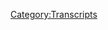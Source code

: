 {{DEFAULTSORT:
    #_TRANSCRIPT_0664:Formulaic Objections Part 5
}}{{Transcript
    | title         = [[664: Formulaic Objections Part 5]]
    | caption       = [https://knowledgefight.libsyn.com/664-formulaic-objections-part-5 Listen to this episode on Libsyn]
    | episodeNumber = [[664: Formulaic Objections Part 5|664]]
    | length        = 03:31:05
}}

{{MessageBox
    | header     = Warning: Bot Generated Content
    | text       = This transcript was automatically generated by transcription software and likely contains many mistakes and misattributions. Please check the audio for definitive quotes, attribution, and context.
    | image      = N3yvass4myg91.webp
    | imagewidth = 50px
    | id         = warning
}}

{{TranscriptBlock
    | name      = Alex Jones
    | timestamp = 00:00:04.000
    | text      = Red Alert. Red alert. Red alert. Red. Alert. Red alert. Knowledge five days. Damn, Jordan I'm sweating. Knowledge party.com It's time to pray. I have great respect for knowledge, knowledge. I'm sick of them posing as if they're the good guys. Xiang Ji or the bad guy knowledge. Dan and Jordan knowledge five need money Andy and Sandy you're stopping Andy and Pam handy in Kansas. Bray Andy in Kansas, you're on the air. Thanks for holding this huge fan. I love your work. Knowledge by knowledge fight.com
}}

{{TranscriptBlock
    | name      = Dan
    | timestamp = 00:00:59.000
    | text      = Hey, everybody, welcome back knowledge, right. I'm Dan. I'm Jordan. We're a couple dudes like to sit around worship at the altar of saline and talk a little bit about Alex June.
}}

{{TranscriptBlock
    | name      = Jordan
    | timestamp = 00:01:06.000
    | text      = Oh, indeed. We are Dan Jordan, Dan Jordan question. So
}}

{{TranscriptBlock
    | name      = Dan
    | timestamp = 00:01:10.000
    | text      = what's your price but my bread spot today is actually a continuation of the last brightspot Mustard. We have responded quite well. The notion
}}

{{TranscriptBlock
    | name      = Jordan
    | timestamp = 00:01:19.000
    | text      = of a mustard is actually
}}

{{TranscriptBlock
    | name      = Dan
    | timestamp = 00:01:21.000
    | text      = maybe not a bright spot maybe was the worst possible outcome, but I do appreciate it. Also, someone tweeted at us a picture of hot Dan the mustard man. Oh, yeah, I saw that might be my monitor with the mustard. Oh, it'd be hard day on the western man.
}}

{{TranscriptBlock
    | name      = Jordan
    | timestamp = 00:01:36.000
    | text      = I feel like I have to follow you to some sort of hidden pathway. If you're hard to muster, man,
}}

{{TranscriptBlock
    | name      = Dan
    | timestamp = 00:01:40.000
    | text      = right? You're gonna have to choose your own condiments to celebrate a year of I feel like I'm gonna be eaten with a condiment. Are there any condiments that you would choose to take? Like sample varieties of for your? Like, there's there's probably not enough ketchups
}}

{{TranscriptBlock
    | name      = Jordan
    | timestamp = 00:01:54.000
    | text      = you know, I mean, here's here's what I would say salad dressing. A spa? What would I call him? spicy Spicy. Asian sauces. Okay, what do I What do I like a sweet and sour kind of sauce combined with like, you know, all of those varieties.
}}

{{TranscriptBlock
    | name      = Dan
    | timestamp = 00:02:10.000
    | text      = I don't know what I would call that as a category actually. But I would like all of them. Okay, well, that's your year. That's my you find a way to hear that. So, thank you all for enabling me.
}}

{{TranscriptBlock
    | name      = Jordan
    | timestamp = 00:02:22.000
    | text      = Yes. I think that's kind of the problem.
}}

{{TranscriptBlock
    | name      = Dan
    | timestamp = 00:02:27.000
    | text      = Well, I mean, it's not like my blind spots. Not gonna be like, Will Smith. Some shit. No. Mustard.
}}

{{TranscriptBlock
    | name      = Jordan
    | timestamp = 00:02:35.000
    | text      = I didn't want anything. I definitely don't want mustard. My bright spot is somebody very kindly they they didn't leave their name on the note. But they very kindly sent me some black bean. coffee and chocolate. Chocolate. Oh, delicious. Yeah, absolutely fantastic. The coffee is fantastic.
}}

{{TranscriptBlock
    | name      = Dan
    | timestamp = 00:02:56.000
    | text      = Like anything other than Folgers. We've established? No, I
}}

{{TranscriptBlock
    | name      = Jordan
    | timestamp = 00:02:59.000
    | text      = love coffee. I just drink so much of it that I might as well survive cheaply. All right, you drink a pot of coffee a day and Starbucks will catch up to you.
}}

{{TranscriptBlock
    | name      = Dan
    | timestamp = 00:03:07.000
    | text      = Well, yeah, also, Folgers sucks.
}}

{{TranscriptBlock
    | name      = Jordan
    | timestamp = 00:03:11.000
    | text      = You drink a pot of it a day and you'll get used to it. Anyways, it's very nice.
}}

{{TranscriptBlock
    | name      = Dan
    | timestamp = 00:03:16.000
    | text      = Chocolate was really good.
}}

{{TranscriptBlock
    | name      = Jordan
    | timestamp = 00:03:17.000
    | text      = Thank you very much for the wedding present. I only have one thing to say which is static. Okay, but I
}}

{{TranscriptBlock
    | name      = Dan
    | timestamp = 00:03:24.000
    | text      = appreciate it. Sure. I wish I had that on hand. It really wouldn't be valued. Well, that's great. Yeah. And thank them for also. I mean, it rolled downhill and I got to eat some of that. Yeah, well, naturally. So Jordan today we have a very, we have a holiday we people will be very excited. Yes. To learn that today. We have to deposition Oh, yeah. Over another formulaic objection. That's episode for y'all. And it's, there's a lot of there's a lot to get into. So I think we should not kill any more time over and let's get down to business. Let's go. Whoa. What's that? Say? I just hold on?
}}

{{TranscriptBlock
    | name      = Jordan
    | timestamp = 00:04:03.000
    | text      = I think we do. Yeah, I
}}

{{TranscriptBlock
    | name      = Dan
    | timestamp = 00:04:04.000
    | text      = think that's that's that's called for. So first a up Nick into Yorkshire air or something. You are now policy walk.
}}

{{TranscriptBlock
    | name      = Alex Jones
    | timestamp = 00:04:12.000
    | text      = I'm a policy.
}}

{{TranscriptBlock
    | name      = Dan
    | timestamp = 00:04:13.000
    | text      = Thank you very much. Next more QA and knowledge flight crossovers. Exclamation point. Thank you so much. You are now policy?
}}

{{TranscriptBlock
    | name      = Alex Jones
    | timestamp = 00:04:18.000
    | text      = Well, I'm a policy wonk.
}}

{{TranscriptBlock
    | name      = Dan
    | timestamp = 00:04:20.000
    | text      = Thank you very much. Next, Jordan is my favorite author. Thank you so much. You are now a policy wonk.
}}

{{TranscriptBlock
    | name      = Alex Jones
    | timestamp = 00:04:24.000
    | text      = I'm a policy wonk,
}}

{{TranscriptBlock
    | name      = Jordan
    | timestamp = 00:04:25.000
    | text      = thank you very much.
}}

{{TranscriptBlock
    | name      = Dan
    | timestamp = 00:04:27.000
    | text      = Next, my dog has a policy nock. Thank you so much. You are now policy walk.
}}

{{TranscriptBlock
    | name      = Alex Jones
    | timestamp = 00:04:30.000
    | text      = I'm a policy wonk, thank
}}

{{TranscriptBlock
    | name      = Jordan
    | timestamp = 00:04:31.000
    | text      = you very much.
}}

{{TranscriptBlock
    | name      = Dan
    | timestamp = 00:04:32.000
    | text      = Next, Brett and Paul are besties thank you so much. You are now policy walk.
}}

{{TranscriptBlock
    | name      = Alex Jones
    | timestamp = 00:04:36.000
    | text      = I'm a policy wonk.
}}

{{TranscriptBlock
    | name      = Dan
    | timestamp = 00:04:37.000
    | text      = Thank you very much correction. Paul and Brett are bestie Oh, okay. So
}}

{{TranscriptBlock
    | name      = Jordan
    | timestamp = 00:04:41.000
    | text      = Brett, Brett may not be as intuitive as Paul is. You never know. Yeah, it's possible.
}}

{{TranscriptBlock
    | name      = Dan
    | timestamp = 00:04:46.000
    | text      = Oh, so we got a tax credit in the mix. And I have news on the other side of this. But Hello, my name is Eric and I tried to get the baddie shark back. Thank you so much. You are now a technocrat.
}}

{{TranscriptBlock
    | name      = Alex Jones
    | timestamp = 00:04:56.000
    | text      = I'm a policy wonk. I have risen above my I enemies I might quit tomorrow actually just gonna take a little break now a little breaky for me. And then we're going to come back and I'm going to start the show over, but I'm the devil a lot going on there Fuck you. Fuck you. I got plenty of words for you but at the end of the day Fuck you and your new world order and fuck the horse she wrote in on and all your shit. Maybe today's COBOL is broadcast. Maybe I'll just be gone a month maybe five years. Maybe I'll walk out of here tomorrow and you never see me again. That's really what I want to do. I never want to come back here again. I apologize to the crew and the listeners yesterday that I was legitimately having right now is on here. I'll be better tomorrow.
}}

{{TranscriptBlock
    | name      = Dan
    | timestamp = 00:05:50.000
    | text      = We will not know if he's better. Yeah, I hope because today we will be hearing nothing from Alex zero Alex info but the news is I have decided with that I will be a benevolent podcast. And Eric is asking for Daddy shark to come back. Yes, of course. I will. I will honor this on the 660 so episode 666 Alex is covering
}}

{{TranscriptBlock
    | name      = Jordan
    | timestamp = 00:06:17.000
    | text      = everything we do is so arbitrary right.
}}

{{TranscriptBlock
    | name      = Dan
    | timestamp = 00:06:25.000
    | text      = Preparing This podcast is a brutal endeavor that fun time. And so I must amuse myself years of mustard. Dangling daddy show. So that that is common. It's beautiful. So, Jordan today we have two depositions to go over we're going to be talking about one with Kitt Daniels indeed, who is a editor and writer for Infowars the website right not an on air personality, although I definitely have seen him in some videos in the past, but not regularly loose definition of writer. Yes, that is an issue that is going to show you this. So that is a deposition that is related to the Marcel Fontaine case, which is a case where Kip Daniels wrote an article and posted it on Infowars where he missed identify the Parkland shooter based on a picture that he found on 4chan, right. And this is delved into deposition. Yes. And then the second deposition is Owen Shroyer is deposition in the Sandy Hook case in Texas. And so these are the two that we're going to get into. And interestingly, these are depositions that Mark Bankston didn't take No, he wasn't him. It was not the lawyer who was giving these and actually, he was well, it's Bill Ogden. He's co attorney for the plaintiffs. And so, you know, in our in our past episodes, you know, the last few at least, but you know, we're gonna have some deposition stuff to talk about sort of been our pattern to talk to the attorney who's giving the course holding the deposition inexplicably they want to talk to us it's very bizarre but that luck is gonna run out like there's no way that bill would want to come and have a conversation with us.
}}

{{TranscriptBlock
    | name      = Jordan
    | timestamp = 00:08:12.000
    | text      = Let's be honest, we're kind of uninteresting Yeah,
}}

{{TranscriptBlock
    | name      = Dan
    | timestamp = 00:08:14.000
    | text      = we will do Hey, folks, Hello. We are here joined to start off this this episode poor get into these these these depositions here? Oh, yeah, we have in front of us another formulaic objections. Everybody
}}

{{TranscriptBlock
    | name      = Jordan
    | timestamp = 00:08:31.000
    | text      = loves deposition. They
}}

{{TranscriptBlock
    | name      = Dan
    | timestamp = 00:08:31.000
    | text      = can't get enough of what
}}

{{TranscriptBlock
    | name      = Jordan
    | timestamp = 00:08:33.000
    | text      = a weird world we live in where our fans are like holy shit, a deposition yet Watch out. It's
}}

{{TranscriptBlock
    | name      = Dan
    | timestamp = 00:08:41.000
    | text      = it's like a big deal that it's I don't know why, but I don't know why either. But it's fantastic. Yes. And speaking of fantastic, we are joined today to talk about this a little bit. We've had the other counsel for the plane total scores on Mark Bankston, right couple of times, right. That these your depositions but this time, we've got the other counsel in the case Bill Ogden joining us. Thank you so much, Bill. How are you today?
}}

{{TranscriptBlock
    | name      = Bill Ogden
    | timestamp = 00:09:06.000
    | text      = Hey, longtime listener. first time caller. Big fan of what is now probably the most listened to legal podcast. Thanks for having me.
}}

{{TranscriptBlock
    | name      = Jordan
    | timestamp = 00:09:18.000
    | text      = You know, I think our pals and opening arguments might have. They might be pissed.
}}

{{TranscriptBlock
    | name      = Dan
    | timestamp = 00:09:22.000
    | text      = Yeah, you have touched on a really good point, though. And that is that we screwed up by putting our podcast in the comedy and news sections of iTunes 100% We should have chosen something else that we could be like at the top. Where's the number one law? Yes.
}}

{{TranscriptBlock
    | name      = Bill Ogden
    | timestamp = 00:09:37.000
    | text      = wandering, wandering Vagabond of different genres of podcasting, the most versatile Yes.
}}

{{TranscriptBlock
    | name      = Dan
    | timestamp = 00:09:47.000
    | text      = We are not the best point guard not the best center but we're an all around Yep, kinda
}}

{{TranscriptBlock
    | name      = Bill Ogden
    | timestamp = 00:09:52.000
    | text      = tell ya six man.
}}

{{TranscriptBlock
    | name      = Jordan
    | timestamp = 00:09:54.000
    | text      = We're bam adebayo. That's how we do shrimp depthless? Yeah, well. I don't know if I Got this picture
}}

{{TranscriptBlock
    | name      = Dan
    | timestamp = 00:10:00.000
    | text      = up, but by all the by all the reference. So Bill, we were thrilled to talk to you a little bit before we get to this episode because we're listening to two depositions that you actually were in charge of and we're handling and what would I presenting? What What would the we're
}}

{{TranscriptBlock
    | name      = Bill Ogden
    | timestamp = 00:10:21.000
    | text      = ya though Yeah, they turned out pretty much as an interrogation but the lawyer will take a deposition that witness will give a deposition. So I took these two deputies.
}}

{{TranscriptBlock
    | name      = Dan
    | timestamp = 00:10:29.000
    | text      = Did you ever you took
}}

{{TranscriptBlock
    | name      = Bill Ogden
    | timestamp = 00:10:34.000
    | text      = some of my better work?
}}

{{TranscriptBlock
    | name      = Jordan
    | timestamp = 00:10:38.000
    | text      = took those demos from behind my friend I,
}}

{{TranscriptBlock
    | name      = Dan
    | timestamp = 00:10:42.000
    | text      = I was thinking about this. I went to Austin, I met you and Mark came along to the Alex and Daria depositions. And both of those Mark was taking, and I saw his style, and you know that he has kind of like a more like a jocular kind of style. There's a little bit of a friendship thing and some playing around. And I watch these depositions and I realized, like, I would be so much more scared of being across the table from you. I think Mark will mess you up, too. But oh, no,
}}

{{TranscriptBlock
    | name      = Jordan
    | timestamp = 00:11:14.000
    | text      = absolutely. But he will make you like it while he does, you know? Yeah,
}}

{{TranscriptBlock
    | name      = Dan
    | timestamp = 00:11:18.000
    | text      = it's there questions that you asked like kit and that I just see like, oh, no, no, no.
}}

{{TranscriptBlock
    | name      = Bill Ogden
    | timestamp = 00:11:26.000
    | text      = No, definitely I and I tell witnesses in these cases, I've pulled witnesses, especially ones that have been deposed by Mark and then are now being deposed by me. Or if we have a witness go day one and I'm taking I'm doing the day to day to depots. I'll tell the witness like I'm just letting you know now. Mr. Bankston wasn't very pleasant yesterday and he's the nice one of us like I was straight up. By
}}

{{TranscriptBlock
    | name      = Jordan
    | timestamp = 00:11:52.000
    | text      = training day style Denzel watch, I
}}

{{TranscriptBlock
    | name      = Bill Ogden
    | timestamp = 00:11:56.000
    | text      = don't want them to be caught off guard when it happens. You know, I just say it's coming just if you got to do something you might want to hydrate so.
}}

{{TranscriptBlock
    | name      = Dan
    | timestamp = 00:12:05.000
    | text      = So we have we have these two depositions here today, we have Kitt, Daniels deposition, and an Owen Shroyer deposition. And the thing that's kind of weird about this is these are from two different cases.
}}

{{TranscriptBlock
    | name      = Bill Ogden
    | timestamp = 00:12:18.000
    | text      = Right? So Owens case, oh, when was deposition was for the Heslin case where he went on air and said, what he said about Nielsen and that kind of thing. And then kit was the person at Infowars that wrote the article that started all of this. He wrote the article about Marcel Fontaine, who's an individual in Maine, Massachusetts, who they pinned his photo and said, This is the Florida Parkland High school shooter that just massacred a bunch of kids in Florida. So that case, the Florida case, we filed first, and from the media attention that we had no idea was coming. From all of that we got contacted by the Sandy Hook parents, and that's kind of where the chronological order of how this all came about.
}}

{{TranscriptBlock
    | name      = Dan
    | timestamp = 00:13:05.000
    | text      = That is that is kind of remarkable. Yeah,
}}

{{TranscriptBlock
    | name      = Jordan
    | timestamp = 00:13:07.000
    | text      = I mean, I can't imagine being kit Daniels, and like recognizing exactly what dumb fuckup you made that took down all of info.
}}

{{TranscriptBlock
    | name      = Bill Ogden
    | timestamp = 00:13:19.000
    | text      = Like he was he's very critical, at least answering my questions. He was very critical of himself at this point. I was like, yeah, one to 10 Right. And he's like, to really straight up and it wasn't like planned and I was you know, some would say it was a bit unprofessional but hey, that's just me. But he said to and I just was like, really? Like What? What? What's a one like, This is bad.
}}

{{TranscriptBlock
    | name      = Dan
    | timestamp = 00:13:49.000
    | text      = Oh, man, one would be like broken sentences. Yeah,
}}

{{TranscriptBlock
    | name      = Jordan
    | timestamp = 00:13:53.000
    | text      = it'd be the words actually lighting on fire as you write them.
}}

{{TranscriptBlock
    | name      = Bill Ogden
    | timestamp = 00:13:58.000
    | text      = Yep. Or he actually used white font on a white background. It was just a blank piece of paper, I guess would be a one forum they forgot that that's not gonna that's not going to trigger a litany of litigation against his company so you know, but hey, I guess that's better than this.
}}

{{TranscriptBlock
    | name      = Dan
    | timestamp = 00:14:16.000
    | text      = That's so wild though to think about like this just kind of domino effect. Do you ever like get Daniels wrote this article and that led to the Marcel Fontaine being defamed and the starting of this trial. Yeah. Which leads to the sandy you guys representing the Sandy Hook folks which leads to but even think like the further back because the the Fontaine stuff was based on him reporting on like, troll shit from 4chan. So whoever posted that actually is responsible for taking down that
}}

{{TranscriptBlock
    | name      = Bill Ogden
    | timestamp = 00:14:46.000
    | text      = guy and you can't you can't just go back you gotta go keep going forward because then it triggered these lawsuits and here I am talking to you guys. So wait, so here I am congratulating Jordan I believe you just got married so yeah, So I think kit Daniels for that. Congratulations.
}}

{{TranscriptBlock
    | name      = Dan
    | timestamp = 00:15:04.000
    | text      = You might not be married if it wasn't for kids.
}}

{{TranscriptBlock
    | name      = Jordan
    | timestamp = 00:15:07.000
    | text      = If it weren't for kid Daniels. I think this all makes sense now.
}}

{{TranscriptBlock
    | name      = Bill Ogden
    | timestamp = 00:15:10.000
    | text      = project follows.
}}

{{TranscriptBlock
    | name      = Jordan
    | timestamp = 00:15:13.000
    | text      = This is the problem with us just watching knowing.
}}

{{TranscriptBlock
    | name      = Dan
    | timestamp = 00:15:16.000
    | text      = Yeah. determinism is getting
}}

{{TranscriptBlock
    | name      = Jordan
    | timestamp = 00:15:21.000
    | text      = the only the only way this could be better as if it was Kitt Daniels first day. That would be the greatest moment like the very first thing he wrote on his first day was this.
}}

{{TranscriptBlock
    | name      = Dan
    | timestamp = 00:15:32.000
    | text      = Yeah, that'd be beautiful. Unfortunately, it made many errors prior. Yeah. One of the things that kind of shook me a little bit was when I was watching that deposition. He kept Daniel seems a little bit older than I expected. I kind of
}}

{{TranscriptBlock
    | name      = Bill Ogden
    | timestamp = 00:15:45.000
    | text      = Yeah, I think he's 37. He was he's older than I am, which I was kind of caught off guard by as well. Wait, I'm 30.
}}

{{TranscriptBlock
    | name      = Jordan
    | timestamp = 00:15:57.000
    | text      = But you also Dan's older than you are, I'm kind of caught off guard by
}}

{{TranscriptBlock
    | name      = Bill Ogden
    | timestamp = 00:16:03.000
    | text      = 34 years young,
}}

{{TranscriptBlock
    | name      = Dan
    | timestamp = 00:16:06.000
    | text      = I have really fucked up my low.
}}

{{TranscriptBlock
    | name      = Jordan
    | timestamp = 00:16:08.000
    | text      = I know. Look at us both and work backwards.
}}

{{TranscriptBlock
    | name      = Dan
    | timestamp = 00:16:12.000
    | text      = I think I'm better than Kitt. Daniels, at least, it wasn't in that deposition room. Or
}}

{{TranscriptBlock
    | name      = Bill Ogden
    | timestamp = 00:16:17.000
    | text      = you can score here, but I don't think it's close here.
}}

{{TranscriptBlock
    | name      = Dan
    | timestamp = 00:16:22.000
    | text      = I always pictured him as kind of like a maybe mid to late 20s. guy because he has like a sort of a youthful naivete to him in the times that I've seen him on video on Infowars before. But I'm seeing him in that room. There was a, you know, obviously, a longer face, and certainly not having fun, that he
}}

{{TranscriptBlock
    | name      = Bill Ogden
    | timestamp = 00:16:46.000
    | text      = would probably I will say this, you can be a certain personality in life or in your professional career and whatnot. But when you're when you walk into the deposition room, and you ask Where Where do I sit and they pointed the hedge chair, it kind of kicks in. And then when that court reporter tells you to raise your right hand, it's like, oh, my god, what am I doing here? So it gets life gets real, real fast. And I'm just like, oh, this is another day in the office. But everybody else is just like, because there's not you're you're looking right at a giant camera lens that's just directly on you. And you've got lawyers just spit firing questions. And somebody's asking an objection. You don't know what's going on. But you know, you don't want to answer that really hard
}}

{{TranscriptBlock
    | name      = Dan
    | timestamp = 00:17:26.000
    | text      = question. Right. So it's like you have lawyers who have probably poorly prepared you. Certainly number of past lawyers probably didn't tell people exactly like, here's what it means to be under oath. Yeah, totally. You know,
}}

{{TranscriptBlock
    | name      = Jordan
    | timestamp = 00:17:41.000
    | text      = here's what a corporate representative does. And that actually
}}

{{TranscriptBlock
    | name      = Dan
    | timestamp = 00:17:44.000
    | text      = leads us to another interesting point. And this is very important. And that is that you bill were the person who took Rob dues legendary deposition.
}}

{{TranscriptBlock
    | name      = Bill Ogden
    | timestamp = 00:17:54.000
    | text      = I did the so my role at the firm. When I came in, I started looking, you know, they hired me right out of law school. And when I came, well, actually, I worked there for a year and a half during law school, and then they offered me a job. And so I started looking around to see what can i Master that can bring value to the firm, and dorks? 30? To an extent, yes, that's actually what I do. So 36 is what we call it, which is a corporate representative depo. And so I just kind of mastered meticulously going through topics and making the person just look really unprepared. And with these topics, it wasn't hard, because there's just no way there's so many false claims and just kind of bullshit being thrown around that you no one could know and get a grip on all of it. So even if things
}}

{{TranscriptBlock
    | name      = Dan
    | timestamp = 00:18:46.000
    | text      = like sincerely answering a lot of those questions would just kind of reveal more questions of the the ineptitude, and unpreparedness. Probably,
}}

{{TranscriptBlock
    | name      = Bill Ogden
    | timestamp = 00:18:54.000
    | text      = oh, yeah, answering them is worse than not knowing at this point, just if they knew the answer, and had to say it out loud. That would be worse than them not being prepared and being sanctioned. $200,000. So
}}

{{TranscriptBlock
    | name      = Jordan
    | timestamp = 00:19:05.000
    | text      = Zouk Spang, in chess, or whatever it is. Yeah, I learned one thing. Exactly. What kind of what kind of preparation Did you or I suppose I mean, I assume that this type of deposition is a little bit different from the ones that maybe you're used to in a regular, non Infowars setting. Did you do like more preparation for this? Or?
}}

{{TranscriptBlock
    | name      = Bill Ogden
    | timestamp = 00:19:32.000
    | text      = Oh, well, I'm pretty prepared on every case. But for this one, specifically, when when Mark came into the case, he came to me because I've been watching Alex Johnson's college and not as necessarily as a fan horse entertainment. And so I he and I had had conversations, you know, in the past about and he was like, Hey, you want to? You want to do this with him? Like absolutely no question to ask. And so my first job out I may partner I think, during this case, like two years ago, but I was an associate when it first came in. And my first task was like, here's 200 hours worth of video, I need you to watch it in and kind of document everything that goes on. And so like, I started going through it, and I was probably like two or three or four days in, and Mark came into my office and he was like, What are you looking at? And I was like, hey, what about this Gulf of Tonkin thing what Mark was like he markets grain in it, because it the way it happens, this just Spitfire in so much information from so many directions. It really did kind of start messing with my head, I just stopped Mark was like, You got to stop, you gotta take a step away. So it took like, two days off. And I went back into it. I was like, okay, yeah, I'm back.
}}

{{TranscriptBlock
    | name      = Dan
    | timestamp = 00:20:49.000
    | text      = Jordan, take a couple couple days off a while back didn't stay
}}

{{TranscriptBlock
    | name      = Jordan
    | timestamp = 00:20:53.000
    | text      = did not stick I gave him.
}}

{{TranscriptBlock
    | name      = Bill Ogden
    | timestamp = 00:20:57.000
    | text      = Yeah, it was definitely an experience. And Mark was like, kind of concerned, like do did they get to you, like
}}

{{TranscriptBlock
    | name      = Dan
    | timestamp = 00:21:05.000
    | text      = you've been bringing snacks.
}}

{{TranscriptBlock
    | name      = Bill Ogden
    | timestamp = 00:21:07.000
    | text      = It really is like the the stylistic approach that they use, and just different topics completely that aren't related, that are just getting thrown in your face. It's like, you know, somebody's tossing a bucket of hot dogs into into your face. And they're all just kind of hitting in different areas and bouncing different directions. And so you can't digest it. It's tough. And so instead, you just kind of keep absorbing. Yeah, especially if
}}

{{TranscriptBlock
    | name      = Dan
    | timestamp = 00:21:29.000
    | text      = it's like the topic is something scary. That kind of overrides your ability to keep track of like, oh, eight, you just jumped from A to H, what is going on here? And then h back to B and then our x? What's going on? Yeah,
}}

{{TranscriptBlock
    | name      = Bill Ogden
    | timestamp = 00:21:43.000
    | text      = yeah. And so. So I did all that documented. So from there, I had a pretty good grasp on the case. And then mark is, you know, just so we're clear marks 100% the smart one of our group, like he's, he's the brains on, you know, I would, I guess I default to the looks, but you know, I'm like a seven, six, if I'm in California,
}}

{{TranscriptBlock
    | name      = Dan
    | timestamp = 00:22:06.000
    | text      = so you're aggressive? I think. Yeah, I'm
}}

{{TranscriptBlock
    | name      = Bill Ogden
    | timestamp = 00:22:09.000
    | text      = definitely the aggressive one. And, and I don't like taking zoom demos, which are like COVID made those a thing and, and a defense attorney, as a defense attorney asked me one time he said, Why don't you like taking zoom? And I was like, because because I've never lied to your face. And he just looked at me like, why did you lie to me on the phone? I'm not saying anything else. I'm just saying, Why do you stretch your face? And there's a you know, there's so yeah, I'm definitely the the bully of the group, I guess, like when somebody needs to, you know, when a bully needs to get, you know, humbled, I guess I'm the person that comes in and, and takes care of Mark and Mark can do it. And he does it in a in a very articulate way. And he's smart enough to maneuver you into it. You don't even know you're hurting your case, by the time you're saying your answer, where I'm just asking it in a way that is impossible for you to answer. And you're like,
}}

{{TranscriptBlock
    | name      = Jordan
    | timestamp = 00:23:02.000
    | text      = Oh, you're the destroyer? destroyer?
}}

{{TranscriptBlock
    | name      = Bill Ogden
    | timestamp = 00:23:06.000
    | text      = Right. Right. So yeah, if the double net I'm not the not cut destroyer. Right,
}}

{{TranscriptBlock
    | name      = Jordan
    | timestamp = 00:23:12.000
    | text      = exactly. And I think I think probably
}}

{{TranscriptBlock
    | name      = Dan
    | timestamp = 00:23:14.000
    | text      = to like that, being in the room, you know, being in person as opposed to over zoom. Like, there's so many of those other aspects, like what you mentioned, of like, you're sitting at the head of this table, you have that camera in front of you and other people are in the room. Like I imagine that's just like a completely different vibe than it is.
}}

{{TranscriptBlock
    | name      = Bill Ogden
    | timestamp = 00:23:32.000
    | text      = It really is. There's an intensity to it. And to which I thrive in because, you know, I have no problem just staring someone down with eye contact, dead silent. It's awkward. I know it. They know. They're like, what do I do? And so then they'll try to, you know, make a noise to fill that void. And I'm like, no, no, no, no, let's sit in this enjoy this. This is
}}

{{TranscriptBlock
    | name      = Dan
    | timestamp = 00:23:55.000
    | text      = you're describing like the Errol Morris philosophy of like filmmaking, you know, just make people stare at a camera. And eventually they'll say something that they shouldn't.
}}

{{TranscriptBlock
    | name      = Bill Ogden
    | timestamp = 00:24:05.000
    | text      = Exactly. And so like, I use my, my techniques of kind of, So Wes Ball and Kyle Farah started our firm when they were like 31 or 32. And they were, you know, rolled the dice. They took all the risks. They they were fantastic lawyers and so
}}

{{TranscriptBlock
    | name      = Jordan
    | timestamp = 00:24:23.000
    | text      = many years, so many years. You're fine. You're doing great.
}}

{{TranscriptBlock
    | name      = Bill Ogden
    | timestamp = 00:24:26.000
    | text      = I'm there about 10 years, everybody's 10 years older than me. Mark West Kyle, you know, and David at the firm are all they're older. And so I came in and I had the benefit of one riding their coattails. They were already super successful. I didn't have to sweat a line of credit it whether or not I could pay employees like they did all the hard work. And so I got the benefit of learning under them. And so I just took certain aspects from each of the lawyers that I could and kind of molded it into my own little little stylistic approach to it, and it's I feel like it's been pretty successful. So Are you gonna ask? I guarantee kitten Olympics. So
}}

{{TranscriptBlock
    | name      = Dan
    | timestamp = 00:25:04.000
    | text      = which of which of those other partners taught you about snack preparation?
}}

{{TranscriptBlock
    | name      = Bill Ogden
    | timestamp = 00:25:09.000
    | text      = So that's actually what's ball. It's not necessarily snack, you'd actually probably have been pissed. Like if I was an associate and I pulled out a bag of gummy bears during the deposition. But I making making people uncomfortable when you're asking them uncomfortable questions, makes them just want it to end. So they give you whatever they they know what you want. And if they're uncomfortable, they're just going to give it rather than playing this line of things where they ask your question again, I don't understand what you're asking that kind of thing. And so yeah, Jordan, what you can see on the depots is I put a giant stop at buches, which is a very famous gas station. It's the size of a Walmart in Texas. And they're kind of there's one right between Houston and Austin, stopping by this giant bag of gummy worms. And so like during the dapper I just opened them up while they're asking questions, you know, like, hold it up to the light, like, eat it. And like I use it as an insult. And then I'll look over the witness and they're just staring at my hands. They're, you know, looking at this gummy bear and um, you know, I'm just chowing down on him. It actually the one thing that was bad was
}}

{{TranscriptBlock
    | name      = Jordan
    | timestamp = 00:26:19.000
    | text      = like Daniel, Southern accent and that 100%. So I actually stole
}}

{{TranscriptBlock
    | name      = Bill Ogden
    | timestamp = 00:26:25.000
    | text      = that from a, there's a real famous criminal defense lawyer in Texas, very famous, and he would take a paperclip, while the the other side was doing their opening statement, and he would slowly make straighten it all the way out. And this was back when you could smoke indoors, you know, cigs inside, that's what I think that's what Frank guys call it these days. But he would take a straight paperclip, and then he would slide it down the the cigarette and he would light it, and then he would smoke it in the the the ash wouldn't fall. And so the jury would just stare at that instead of paying attention to the other side's opening statement, because they're waiting for this long cigarette ash to drop and it doesn't and he's just, you know, going at it. And I heard that story one time, I was like, oh, that's kind of cool to do. And so I kind of, that's where it started. And then I incorporated the awkwardness into it.
}}

{{TranscriptBlock
    | name      = Dan
    | timestamp = 00:27:18.000
    | text      = I feel like that that cigarette trick that's like sleight of hand. Yeah, ring with people's attention. Whereas, like, the gummy bears just aggressive. Like that's just like, it's medicine.
}}

{{TranscriptBlock
    | name      = Bill Ogden
    | timestamp = 00:27:30.000
    | text      = You know, I'm I'm so comfortable that I'm like, This is not uncomfortable for me it is you're dying inside.
}}

{{TranscriptBlock
    | name      = Dan
    | timestamp = 00:27:40.000
    | text      = It would be very threatening.
}}

{{TranscriptBlock
    | name      = Jordan
    | timestamp = 00:27:42.000
    | text      = I mean, it's it's funny now. But if if I was in a room with you while you were doing that, God, I would just call you a prick nonstop like it wouldn't I wouldn't be able to answer a question. I just be like, can
}}

{{TranscriptBlock
    | name      = Dan
    | timestamp = 00:27:52.000
    | text      = you get this prick to stop eating these fucking worms. But imagine a scenario where you can't do that. Yeah, exactly. To answer questions, well, then I'm in trouble,
}}

{{TranscriptBlock
    | name      = Jordan
    | timestamp = 00:27:59.000
    | text      = right? And you're
}}

{{TranscriptBlock
    | name      = Bill Ogden
    | timestamp = 00:28:00.000
    | text      = just sitting there dying inside watching me snack in. There's two things. One, you're thinking how disrespectful or to God, I wish you'd give me one. And so either way, it's not good for you.
}}

{{TranscriptBlock
    | name      = Jordan
    | timestamp = 00:28:13.000
    | text      = I think you asked for a WM or is that against the law?
}}

{{TranscriptBlock
    | name      = Dan
    | timestamp = 00:28:15.000
    | text      = I think you'd probably be
}}

{{TranscriptBlock
    | name      = Bill Ogden
    | timestamp = 00:28:18.000
    | text      = Oh, no, that would be best case scenario for me. Because if they asked me for a gummy worm, I go, I only brought enough for one knowing it's a mouthful for
}}

{{TranscriptBlock
    | name      = Jordan
    | timestamp = 00:28:27.000
    | text      = God's sakes just to let it as a power out of a bit.
}}

{{TranscriptBlock
    | name      = Bill Ogden
    | timestamp = 00:28:33.000
    | text      = I'm always looking for everybody, most people avoid the awkwardness. And I'm there to create it and live in it. So that like when someone gets awkward, you learn a lot about that person. So when you're meeting, you can get a good read on to somebody with how they react to something that's uncomfortable. And so I I try to make people uncomfortable very quickly in a depo not in a bad way just to put them on their toes. See how they react to that I can then kind of morph my questions into a more impactful way.
}}

{{TranscriptBlock
    | name      = Jordan
    | timestamp = 00:29:01.000
    | text      = Right? You're like, what if Jigsaw was a lawyer instead?
}}

{{TranscriptBlock
    | name      = Bill Ogden
    | timestamp = 00:29:04.000
    | text      = Exactly. Yeah. But yeah, it's like, what if Jigsaw just didn't kill people? Yeah, it was just like, it was like an escape room. But
}}

{{TranscriptBlock
    | name      = Jordan
    | timestamp = 00:29:12.000
    | text      = he lets you hang yourself too. I mean, it's the same basic principle. And that's the idea.
}}

{{TranscriptBlock
    | name      = Dan
    | timestamp = 00:29:18.000
    | text      = The Oh, and deposition actually does start with would you like to play?
}}

{{TranscriptBlock
    | name      = Bill Ogden
    | timestamp = 00:29:24.000
    | text      = Oh, and it's the I've been watching Oh, and for a while, because, you know, he's like, Oh, watch. We own these lives at this march or this protest. And I'm thinking to myself, This guy is not that smart. He's just going and finding those are the best clips he's got from everybody he spoke to so as soon as Heslin that Heslin case came in. I called dibs on Owen from day, three, four years ago. And Mark was like 100% you can have it he was like why? And I was like, because we're roughly the same age. And I want him to feel what other people feel like when he doesn't do them.
}}

{{TranscriptBlock
    | name      = Dan
    | timestamp = 00:29:57.000
    | text      = And so like the urge to bully the bully Yeah. Yeah, exactly, exactly.
}}

{{TranscriptBlock
    | name      = Bill Ogden
    | timestamp = 00:30:01.000
    | text      = It's like, oh, let me show you how it's done when you when you meet your match here, and the best part was, I found a video the night before of him at the Woman's March in DC and he was wearing Trump garb. And, and a lot of people were saying like, Oh wouldn't have, could you be out here wearing a Trump scarf, you know, support and say you support women. He's like, Oh, I support all the women that were sexually trafficked at the Epstein Island, which I was like, okay, I can get behind that, you know, mutual ground. And then they're like, Yeah, but y'all, you know, Infowars is bad. And he's like, name one. Trump accuser. If Trump is so bad name, one woman's name, that's an accuser. And these people just couldn't and, and he's like, yeah, so you can't even name one name. So you're not even informed. And so I heard that and I was like, Oh, God, I was like, alright, so during the Depo, I straight up just ask them like, Can you name do you know the name of Mr. Heslin? Son? Do you know, Can you name one child? Do you can unite. And I just started to ask him, he's like, No, it's like, you can, like let's watch this clip. So I play the clip of him doing it to other people. And at the end, it was so unnecessary for me to do I was like, you see kind of how I got my question format there. And he just looks at me on the record. He goes, I tip my hat to you on that one. Because it's like at least you understand what was happening like he knew I just got railed.
}}

{{TranscriptBlock
    | name      = Dan
    | timestamp = 00:31:29.000
    | text      = That's awareness inside the room, you know, like being able to get to that place.
}}

{{TranscriptBlock
    | name      = Jordan
    | timestamp = 00:31:37.000
    | text      = British excuse me, so I believe I have been hoisted upon my own petard.
}}

{{TranscriptBlock
    | name      = Dan
    | timestamp = 00:31:45.000
    | text      = To is like imagining that these people that he's talking to in a video that you found, what if they hosted a show where they complained about Trump accusers? And still couldn't name one? You know, that's the that's the thing. That's, that's even more offensive than what makes your example even more egregious, I think. Yeah.
}}

{{TranscriptBlock
    | name      = Bill Ogden
    | timestamp = 00:32:04.000
    | text      = So he, I will say this from you know, since we haven't gotten into some of the specifics, I walked into Owens depo thinking he was a bad guy. And I could see in his face, the more we talked about what happened and how we got to here and how wrong all the shit was that he said he was having an epiphany of, of anger, not towards us or towards the plaintiffs, but towards his staff and towards the company. And at the end, when I said, you know, if Mr. Heslin or Miss Lewis was in the room right now, what would you say? And he was remorseful. He was sorry, he was the only one. And he walked out of there. And I was like, god dammit, I wanted to hate you more than I do right now. And it's not fair. But I really do appreciate you doing what you did, and in saying what he did and so he walked away from that. I get his position. Now he's stuck. What's he supposed to do? He knows know nobody else is gonna hire you know,
}}

{{TranscriptBlock
    | name      = Dan
    | timestamp = 00:33:03.000
    | text      = a carwash would deserve to be immediate. Exactly as
}}

{{TranscriptBlock
    | name      = Bill Ogden
    | timestamp = 00:33:10.000
    | text      = I'm not sure a carwash in Liberal Austin would hire
}}

{{TranscriptBlock
    | name      = Dan
    | timestamp = 00:33:16.000
    | text      = goes by John or whatever is real first name is and maybe. I don't know that.
}}

{{TranscriptBlock
    | name      = Jordan
    | timestamp = 00:33:21.000
    | text      = Yeah, he definitely reinvent his life somewhere in Nebraska. Sure. It's a great place for him.
}}

{{TranscriptBlock
    | name      = Bill Ogden
    | timestamp = 00:33:27.000
    | text      = Omaha is nice during like,
}}

{{TranscriptBlock
    | name      = Jordan
    | timestamp = 00:33:30.000
    | text      = oh, I wouldn't let him in a city. He's got to be very quiet. And by himself small town. Yeah. Population one.
}}

{{TranscriptBlock
    | name      = Dan
    | timestamp = 00:33:36.000
    | text      = Well, I mean, he's from my home state of Missouri. And so like, you know, he's not I'll say it. I've been butchering it this whole time. Some people do. It's Missouri, but like, well, I'm
}}

{{TranscriptBlock
    | name      = Bill Ogden
    | timestamp = 00:33:46.000
    | text      = saying people from there. Like, that's something that's funny. You brought that up, because I'm always like, Hey, can I ask the question? Why do we call it Germany? When people from Germany call it Deutschland? Anybody anybody's like Well, it's because they're running
}}

{{TranscriptBlock
    | name      = Unknown Speaker
    | timestamp = 00:34:01.000
    | text      = your mill where you live?
}}

{{TranscriptBlock
    | name      = Dan
    | timestamp = 00:34:03.000
    | text      = Yeah, that's that's actually a kind of a bone of contention of people in Missouri. There's the Missouri people and then the Missouri pureland it's I mean,
}}

{{TranscriptBlock
    | name      = Jordan
    | timestamp = 00:34:11.000
    | text      = you know, I mean of a war It is ironic but yes, that was the state divided over the civil those those fight over something. Yeah.
}}

{{TranscriptBlock
    | name      = Bill Ogden
    | timestamp = 00:34:21.000
    | text      = Um, but yeah, either way, like, oh, in Zina, he walked out of there and he was he was the only one only witness that's walked out besides maybe kid that was actually sorry. And I don't know what they're sorry, because of how the Depo went. Or they were just that was the first time anybody had actually given them all the facts. Because there was a lot of stuff both of them had no idea they're like, wait, what?
}}

{{TranscriptBlock
    | name      = Dan
    | timestamp = 00:34:42.000
    | text      = Well, I definitely more inclined to agree with that about kid watching his deposition. I do think there's a lot he didn't know many things that we'll get into over the course of the episode. He shockingly doesn't know about, oh, and I think knows a bit more. But the other the other problem too that I have is like you Yeah, he may not have another choice. But if he recognize, like if Oh, and recognizes how bad this stuff is that he's involved in, and continues to do it, that's worse. Like, if you watch his show, now he's doing the same stuff, maybe not. He's
}}

{{TranscriptBlock
    | name      = Bill Ogden
    | timestamp = 00:35:14.000
    | text      = just very safe. He's just making sure nobody's names and nobody, I'm not identifying groups. He's safe with what he does. And he is a true believer to an extent on that. But when he talked about Sandy Hook once, and it just happened to be the one time within the statute limitations that brought them in. And he'd only been at the company a couple months, when he did it. I think somebody was just like, hey, new kids say this. And since then, he was on a bunch of other nonsense, but But yeah, he at the time, I don't fault him necessarily for that. And watching his show, I did not think he was gonna be remorseful. I just thought he was just hanging out the cost of doing business, but what I do
}}

{{TranscriptBlock
    | name      = Dan
    | timestamp = 00:35:58.000
    | text      = yeah, he because he seems like it'd be more brash, but like what
}}

{{TranscriptBlock
    | name      = Bill Ogden
    | timestamp = 00:36:01.000
    | text      = he did, and he on air, he's, you know, in his interviews and all this, you know, all this videos that he posts, he is very brash. But when he gets into a serious moment, he's Yeah, I mean, he's just a little kid.
}}

{{TranscriptBlock
    | name      = Dan
    | timestamp = 00:36:14.000
    | text      = Yeah, the what you're describing about him and like, you wanted to hate him more at the end of the the deposition was definitely kind of how I felt about Paul Joseph Watson's deposition.
}}

{{TranscriptBlock
    | name      = Bill Ogden
    | timestamp = 00:36:26.000
    | text      = Paul, Joseph Watson at all, Paul, Joseph Watson, he saw it, he saw the writing on the wall, you know, totally, what the stop doing is, what the fuck are we doing? This is bad. This looks, this looks horrible for all of us. It's gonna give us this reputation. Yeah. And you can see from that email, he splits and he starts doing his own thing, because he's doesn't, you know, he's not going down at that ship.
}}

{{TranscriptBlock
    | name      = Dan
    | timestamp = 00:36:48.000
    | text      = Well, I mean, he has his feet in both sort of boats, as it were, you know, like, he has his own thing. And as much as he's doing, like, his own YouTube channel, and like, it's kind of separate, but he's also still hosting Infowars sometimes, and, you know, he's still very closely connected. He's still like, the main editor of the site. And what have you, he
}}

{{TranscriptBlock
    | name      = Bill Ogden
    | timestamp = 00:37:08.000
    | text      = he will, I will say this, he, he does have some sort of moral compass. And he read he knows right and wrong, which not. And that's weird to say about, you know, adults. But the Lopez case has showed me this case it showed me, you know,
}}

{{TranscriptBlock
    | name      = Jordan
    | timestamp = 00:37:24.000
    | text      = well, I mean, you have to kind of be a psychopath to work at Info Wars. So it doesn't make sense. That way, right and wrong would be a rare ability.
}}

{{TranscriptBlock
    | name      = Bill Ogden
    | timestamp = 00:37:35.000
    | text      = It's, it's funny, because, you know, as much as they're like, Oh, we're not sheep. We don't just follow what you know. Dr. Fauci says. But all the employees are just shooting them out.
}}

{{TranscriptBlock
    | name      = Dan
    | timestamp = 00:37:44.000
    | text      = I just said when Alex told me to, yeah.
}}

{{TranscriptBlock
    | name      = Bill Ogden
    | timestamp = 00:37:48.000
    | text      = He told me to put that he told me like kits kit. Oh, God, when that course we have kit for swing is such shit right now at work, I'm sure because he's some of his answers were horrific for him his career wise, because he was like, I'm like, Why did you put this here? He's like,
}}

{{TranscriptBlock
    | name      = Dan
    | timestamp = 00:38:06.000
    | text      = Alex Jones just told me to put that. And I'm like, Oh, well, we could just say matory.
}}

{{TranscriptBlock
    | name      = Bill Ogden
    | timestamp = 00:38:12.000
    | text      = Yeah, I'm like, oh. And then I asked him, I was like, in what? You know, Alex is your boss. Like, what he says, you know, you kind of gotta go with it. He's like, Oh, yeah, I'm like, Oh, no.
}}

{{TranscriptBlock
    | name      = Dan
    | timestamp = 00:38:26.000
    | text      = As I recall, there's a couple of times you were like, Alex is not gonna like that answer.
}}

{{TranscriptBlock
    | name      = Jordan
    | timestamp = 00:38:34.000
    | text      = You gotta live by
}}

{{TranscriptBlock
    | name      = Bill Ogden
    | timestamp = 00:38:42.000
    | text      = Yeah, so I'll just say like, oh, that's, he is not gonna like that answer. He said, it's way different is and there you can see their their face. Like, no,
}}

{{TranscriptBlock
    | name      = Dan
    | timestamp = 00:38:52.000
    | text      = there's something so awful about, like being in a room being questioned by somebody who has like, sort of the freedom or whatever to just like, you know, the trap has been set. You have stepped in it. And then you're just like, Oh, that was a trap.
}}

{{TranscriptBlock
    | name      = Bill Ogden
    | timestamp = 00:39:07.000
    | text      = Yeah, yeah. Because I know, like, I knew the trap was there, right? I'm setting it up. They have no idea. Then they say it in sometimes like, kid he doesn't even know he stepped like the tracks there. He steps in it. He's just dangling. And I'm like, Yeah, this is a trap. And he's like, Oh, shit,
}}

{{TranscriptBlock
    | name      = Unknown Speaker
    | timestamp = 00:39:24.000
    | text      = what a trap.
}}

{{TranscriptBlock
    | name      = Jordan
    | timestamp = 00:39:25.000
    | text      = I'm amazed. Whenever we've watched all these depositions, I am just shocked that these people aren't constantly going like oh, shit tricked again. Like it is over and over and over again, where afterwards they go, ah, like, it's just it's a break. They're stepping on the same rake over and over and over again. It's insane.
}}

{{TranscriptBlock
    | name      = Bill Ogden
    | timestamp = 00:39:48.000
    | text      = Exactly, exactly. They it's definitely one and regardless of who the lawyer is tough to get some of these individuals prepped whatsoever. I don't I don't Think prep is the problem I think it's something else but
}}

{{TranscriptBlock
    | name      = Dan
    | timestamp = 00:40:03.000
    | text      = Johnnie Cochran couldn't help people.
}}

{{TranscriptBlock
    | name      = Bill Ogden
    | timestamp = 00:40:07.000
    | text      = Right? He's it's, that's a it's definitely a tall order to try and say, Oh yeah, I'll prep these guys in a full day a full day of PrEP is a lot of prep.
}}

{{TranscriptBlock
    | name      = Dan
    | timestamp = 00:40:19.000
    | text      = Robert Barnes in their corner
}}

{{TranscriptBlock
    | name      = Bill Ogden
    | timestamp = 00:40:20.000
    | text      = hobby barn Bobby bottleservice.
}}

{{TranscriptBlock
    | name      = Jordan
    | timestamp = 00:40:23.000
    | text      = Work doesn't get much better.
}}

{{TranscriptBlock
    | name      = Bill Ogden
    | timestamp = 00:40:26.000
    | text      = Yeah, he so I was the one that kind of broke him in the second No, the first Rob do Dubbo where he just goes off the handle. And he's like, you know, what, Mr. Banks, it's laughing and all this stuff. And you guys need to just cut all the unprofessionalism. You know, what I'm asking for, it's not unreasonable. And he just blew his lid, and I knew he had a fuse, I just want to see how far I need to burn it. And so once he did, I looked at him as calmly as I could. And I just said, I'm not even going to comment on the reasonableness of what you just said. And I just left it there. And you could see him just cool. And I knew that's when we when when he was probably going to be exiting the case
}}

{{TranscriptBlock
    | name      = Dan
    | timestamp = 00:41:08.000
    | text      = of poker back with like, hey, why don't you do an interview with Stefan Molyneux?
}}

{{TranscriptBlock
    | name      = Bill Ogden
    | timestamp = 00:41:13.000
    | text      = Do Right, right. But yeah, these demos have definitely been fun. It it, it, it kind of gave Mark and I it brought us back to our roots and showed us like, this is why we do this. Because this is this was this case was taken on we call it a hobby case. But it's not like a hobby. It's we brought it on because the money doesn't we don't care about the money, right? We make we're successful. And all sorts of you know, I've got some civil rights cases and some big industrial accidents in the auto defects, we've we've made money. So each lawyer brings on a case at any given time that they want to do for the right reasons. And that's why we brought this one on. And that's why I give all the credit to Weston Kyle, because they have never told us No. And I've never said you know, hey, watch your spending or anything. They're just like, hey, Google, how about it? If you guys need help, let us know. I'd love to come in. And so they've been great with that. So when that's when we brought this in, we started taking these steps. And it was fun. Again, it wasn't worth it was like we're looking like I'm not prepping. I'm like thoroughly trying, like invested in and being as prepared as I can. Because we just wanted to destroy these this testimony. Well,
}}

{{TranscriptBlock
    | name      = Dan
    | timestamp = 00:42:29.000
    | text      = I have to imagine that after you start doing these depositions, you start to see the level of sort of, you could call it unpreparedness or disrespect that's being shown by these defendants and like that's got to kind of be invigorating in some ways, or at least freeing.
}}

{{TranscriptBlock
    | name      = Bill Ogden
    | timestamp = 00:42:47.000
    | text      = It is mainly because so it happens all the time. In all cases,
}}

{{TranscriptBlock
    | name      = Dan
    | timestamp = 00:42:51.000
    | text      = not like this though, right?
}}

{{TranscriptBlock
    | name      = Bill Ogden
    | timestamp = 00:42:56.000
    | text      = Yeah, first of all, we've never everybody always, you know, 36 it's not uncommon to do a motion for sanctions. It's not uncommon to seek a default because this is so egregious, but you know, deep down inside there, you're no way are you ever getting a default. Until now, in these cases of these cases have just they literally have kind of they kind of screwed me moving forward. Because no matter I'm not going to be so hard on defense counsel anymore. Because I'm just in my head I'm gonna say could have been worse. I've seen
}}

{{TranscriptBlock
    | name      = Dan
    | timestamp = 00:43:30.000
    | text      = way worse. You're no Barnes. So yeah,
}}

{{TranscriptBlock
    | name      = Bill Ogden
    | timestamp = 00:43:33.000
    | text      = you're I'm that's, you know, you were wrong. But you're not that bad. Because I when I first started I had I was the youngest I had a chip on my shoulder and I was just like, let's go I'm about to start a bunch of forest fires no matter what even if it's unnecessary. I'm here to start wars with the other side. You were 2016 Owen
}}

{{TranscriptBlock
    | name      = Dan
    | timestamp = 00:43:53.000
    | text      = Shroyer?
}}

{{TranscriptBlock
    | name      = Bill Ogden
    | timestamp = 00:43:54.000
    | text      = Right exactly. A little bit of this urge Reuter still, he has not some of us grow some of the stuff and and then I got older and I started you know, being a little bit you know, Hey, you don't have to be this aggressive, and and all that. And then I got to this case, I was like, Oh, here we go. Let's do it. I forgot what this felt like.
}}

{{TranscriptBlock
    | name      = Dan
    | timestamp = 00:44:15.000
    | text      = Yeah, y'all are hungry.
}}

{{TranscriptBlock
    | name      = Jordan
    | timestamp = 00:44:17.000
    | text      = I was back whenever I was a stand up. You know, if you had a run of really bad shows, and you just weren't doing well. You just couldn't you just kept sucking. There were a couple of rooms that are that were notoriously easy to get really big laughs Rob and that's where you would go to like, reinvigorate yourself, you know that like I yeah, I am funny, that kind of thing. If I can make it it really does feel like this is where you're at, you know, like, oh, all these real cases are fucking hard. You know, I gotta fight that and this I just get to come in and fucking beat up on. I mean, what it amounts to children.
}}

{{TranscriptBlock
    | name      = Dan
    | timestamp = 00:44:53.000
    | text      = Yeah. Suing Alex Jones or being the plaintiff's attorney for Alex Jones is like going to the ship Oh, yes, exactly. That's the name of things like if I get
}}

{{TranscriptBlock
    | name      = Bill Ogden
    | timestamp = 00:45:03.000
    | text      = if I get an airbag airbag defect case, right? And I get 15 gigabytes of documents sent over to my office, there's nothing exciting about it. I did 15 gigs from Info Wars, I'm like, where do we? Where do we start? I really hope there's no child porn. And like, that's because that's happened that they was child pornography in some of their discovery. Not in our case, that was in the Connecticut case, but it was just, you know, the stuff that the documents they do have, are just, we only get about 15% of the craziness that is, is given to them or that they send to each other, like, a lot of stuff doesn't come out. And so when we get to see some of them are like Jesus, yeah, this is it is fascinating to see how the inner workings of something like this far.
}}

{{TranscriptBlock
    | name      = Dan
    | timestamp = 00:45:55.000
    | text      = Yeah, one of the things that really stuck out to me from the two depositions went over last time was the comprehensive background check on Leonard Posner, that was just weirdly in their files. Like that's
}}

{{TranscriptBlock
    | name      = Bill Ogden
    | timestamp = 00:46:07.000
    | text      = where it came from it just, you know, fell out of your hair that way. Is that here? No, like, no, it fell out of your hair
}}

{{TranscriptBlock
    | name      = Dan
    | timestamp = 00:46:12.000
    | text      = that way. Yeah, that was a mareel.
}}

{{TranscriptBlock
    | name      = Bill Ogden
    | timestamp = 00:46:17.000
    | text      = That and then posting, you know, the honor networks, Pio box, that's the stuff that pisses us off. And that's why we're like, okay, you know, I'm not in any way going to even pretend to be nice in the beginning and some of this. And so that that was the initial motivation. And then once we started getting into it, it was just at this point, it's like, I'm going to enjoy what I'm about to do to you as a person. And I'm actually a nice guy. But if now when I'm punching the timecard I'm like, to be an asshole. walking to work.
}}

{{TranscriptBlock
    | name      = Dan
    | timestamp = 00:46:49.000
    | text      = Arctic in some way. Yeah.
}}

{{TranscriptBlock
    | name      = Jordan
    | timestamp = 00:46:52.000
    | text      = Is it's like going to a break room.
}}

{{TranscriptBlock
    | name      = Bill Ogden
    | timestamp = 00:46:54.000
    | text      = And Mark and I, you know, fully invested in this case, we would sometimes lose sight of, you know, because we're so focused on doing what we're doing. And we're we are enjoying, and then we'd have to, we sit down together for a meeting and talk about what we're doing next. And we when we started talking about trial, we realized like Jesus, this is actually going to be a very emotional trial. And it's going to be a very, you know, there's not going to be any humor in the trial. Yeah. And so we have not invited, right, yeah. Because you, there will be moments where you're like, please let me say something. Or just laugh. Yeah, it is. And, and so, you know, the clients have been fantastic. They are some of the bravest people we've I've ever met. And, and Mark Mark is extremely close with that he's closer with all of them. I'm, you know, I started off as kind of the workhorse. So I was behind the scenes, doing all the stuff,
}}

{{TranscriptBlock
    | name      = Dan
    | timestamp = 00:47:57.000
    | text      = watching all the garbage videos. God,
}}

{{TranscriptBlock
    | name      = Bill Ogden
    | timestamp = 00:47:59.000
    | text      = it's so many. It's so many more than you think. Like, when I say 200 hours of video, it's 200 hours of work should be 1000 hours, right? It's because everything's so scattered out. And there's no, there's no real plan,
}}

{{TranscriptBlock
    | name      = Dan
    | timestamp = 00:48:13.000
    | text      = at least like a third of it is commercials.
}}

{{TranscriptBlock
    | name      = Bill Ogden
    | timestamp = 00:48:17.000
    | text      = The commercials. So Elizabeth Williamson is a writer at The New York Times. And as soon as we filed this case, she was like, she contacted us and said, I want to fly down and just follow y'all around for a couple days. And we're like, sure, yeah, New York Times you can do that. But we didn't think well, we didn't know we had zero media training. And so step one was like, alright, lunchtime. Let's go to El tiempo, which is, that's where we ate Mexican food in Houston. And oh, I don't know if you actually got el tiempo. Very strong margaritas. And so we got hammered with a reporter. And we said all this stuff you're not supposed to say to the media. And so I realized that about an hour in and I'm like, Miss Williamson. If this is going to turn into a hit piece, I just want you to know, you have full authority to lie and embellish because if it's going to be bad, I want to be like Wolf of Wall Street. She's just like me, she's like, No one has ever said that to me before. I was like, I just want you to know because I realized we've said a lot of stuff. No one said off the record at all guys. I'm like looking like everyone's having that epiphany. She's like, No, you guys are fine, y'all. Y'all been great. But she
}}

{{TranscriptBlock
    | name      = Dan
    | timestamp = 00:49:27.000
    | text      = bartenders should really do that for you like that. Say this is off the record. Yeah, they should every box
}}

{{TranscriptBlock
    | name      = Jordan
    | timestamp = 00:49:33.000
    | text      = every bartender should have like a journalist credential that they have to check and yeah, they have to do the whole thing. I like it.
}}

{{TranscriptBlock
    | name      = Bill Ogden
    | timestamp = 00:49:40.000
    | text      = I'm gonna open a bar called off the rack. And, but she she just published a book a couple of weeks ago. Yeah, it's a sandy hook. And in that she interviewed me kind of right when I was really digging into the videos. And she was like, What are you getting out of it? And I just watched one and I was like, honestly, I'm really involved. I'm really into these combat wipes. Because she looked at me she's like, What are they? And I was like, I mean, if you break it down, it's just baby wipes for a bunch of middle aged Caucasian men that are camping out in the woods with some friends calling themselves a militia. And she put it in the book.
}}

{{TranscriptBlock
    | name      = Dan
    | timestamp = 00:50:20.000
    | text      = yourself with your friends, hunting knife, then wipes,
}}

{{TranscriptBlock
    | name      = Jordan
    | timestamp = 00:50:23.000
    | text      = these are bad wipes. Yeah.
}}

{{TranscriptBlock
    | name      = Bill Ogden
    | timestamp = 00:50:26.000
    | text      = Keep yourself fresh down there when you're with all your militia. With that was like cheat that's in my intro of the book. And I was just like, this is one, I'm wearing that as a badge of honor for the rest of my life. And to, I could have been more professional in that interview. But
}}

{{TranscriptBlock
    | name      = Dan
    | timestamp = 00:50:43.000
    | text      = with that, watching all those videos and having that, like you said, you watched Alex from when you were like in college, as entertainers 911,
}}

{{TranscriptBlock
    | name      = Bill Ogden
    | timestamp = 00:50:52.000
    | text      = and JFK, and, you know, our, our human hybrid amphibians, you know, real, it was, you know, every in my generation, you know, Facebook came to my college my freshman year, and that we used to you had to have a.edu email address to have faith
}}

{{TranscriptBlock
    | name      = Dan
    | timestamp = 00:51:12.000
    | text      = that Facebook doesn't yet the fate of Facebook,
}}

{{TranscriptBlock
    | name      = Bill Ogden
    | timestamp = 00:51:15.000
    | text      = I will never forget, we all promised we would never forget the and so this technological era of news and information and all that was as I was coming of age, and so Alex Jones, I would see different articles or leaks or not leaks, but articles or videos and stuff. And so I'll be watching them and my friends would watch me talk about him. And so I knew exactly who he was a long time ago. And but it was entertainment. And then closer. The closer we got to 2016 election is when he decided, you know, Sandy Hook, he took an extreme story, probably the most egregious extreme story in my lifetime. And then he made it even more extreme right. From there, the closer we got to 2016, he realized if he goes political, he can grow. And he did. The he went when he went right. He exploded. And I mean, for instance, like Infowars had white house press credentials at one point, which is, I mean, I what I said wasn't not true. Right.
}}

{{TranscriptBlock
    | name      = Jordan
    | timestamp = 00:52:25.000
    | text      = You falling into our trap fool.
}}

{{TranscriptBlock
    | name      = Bill Ogden
    | timestamp = 00:52:28.000
    | text      = Me again. Yeah, I'll have one of those now.
}}

{{TranscriptBlock
    | name      = Dan
    | timestamp = 00:52:37.000
    | text      = Was political before it was just that he loved Ron Paul, who was never gonna win. He was
}}

{{TranscriptBlock
    | name      = Bill Ogden
    | timestamp = 00:52:43.000
    | text      = the doctor. Yeah, he's the most notorious OB GYN on the planet.
}}

{{TranscriptBlock
    | name      = Dan
    | timestamp = 00:52:48.000
    | text      = And the only OB GYN I think, who tried to take over an island nation.
}}

{{TranscriptBlock
    | name      = Bill Ogden
    | timestamp = 00:52:54.000
    | text      = You know, everybody has their version of events, right? Yeah. But now he's, uh, he was he was libertarian. And he I mean, he was not a fan of George Bush. No. So much of
}}

{{TranscriptBlock
    | name      = Dan
    | timestamp = 00:53:07.000
    | text      = a liberal Yeah.
}}

{{TranscriptBlock
    | name      = Bill Ogden
    | timestamp = 00:53:08.000
    | text      = Yeah. Right. Which is funny, because George Bush became governor by saying, yes, that person over there is conservative. I'm more concerned. And then Alex Jones is like, yeah, this crazy lib.
}}

{{TranscriptBlock
    | name      = Unknown Speaker
    | timestamp = 00:53:20.000
    | text      = Yeah, this guy's socialist, this guy
}}

{{TranscriptBlock
    | name      = Bill Ogden
    | timestamp = 00:53:24.000
    | text      = exploded into 16. And it kind of took it some wings from there.
}}

{{TranscriptBlock
    | name      = Dan
    | timestamp = 00:53:28.000
    | text      = Yeah, did that experience like really feel different, though, like watching it and paying attention versus watching it for entertainment, like the content 100%
}}

{{TranscriptBlock
    | name      = Bill Ogden
    | timestamp = 00:53:38.000
    | text      = Because you because I'm not watching. I'm not really watching the content as much as I'm breaking down the stylist, the you know, the style of how he's doing it, how he's going into these and planning on how he transitions you notice all of that now. And you realize it's, it's, I'm not gonna say genius, but it was a way that no one had really mastered until him to rapid fire things at someone to where you can ask questions, because there's so much coming at you. And there's so many questions to ask that you just don't have time. Or you forget about something that he said five minutes ago, because you're now talking about something else.
}}

{{TranscriptBlock
    | name      = Dan
    | timestamp = 00:54:20.000
    | text      = Yeah, there's, there's a craft to it, that I'm not even positive. He's entirely conscious of what he's doing. But it is there is something to that. But it's really just kind of a debate tactic like overwhelming the person that you're talking to with like, too much stuff and hoping they get flustered. Right. But yeah,
}}

{{TranscriptBlock
    | name      = Bill Ogden
    | timestamp = 00:54:38.000
    | text      = I mean, one of our one of our clients was a fan of his Yeah, like, yeah, up until like, Sandy Hook, he's an avid listener of his and then this happened, and, you know, well, let's just say not so much a fan anymore. It's gotta
}}

{{TranscriptBlock
    | name      = Dan
    | timestamp = 00:54:53.000
    | text      = it's gotta make you reevaluate whether or not it's good idea to believe Alex about Oklahoma City. and stuff like that you would hope you're on the wrong.
}}

{{TranscriptBlock
    | name      = Bill Ogden
    | timestamp = 00:55:02.000
    | text      = Speaking speaking of that, I thoroughly enjoyed asking kid and Oh, in my Tell me one story that y'all have gotten, right? Yeah. And then Owen was like, Oh, it was Gulf of Tonkin. I was like, Okay, anything in the last 20 years?
}}

{{TranscriptBlock
    | name      = Dan
    | timestamp = 00:55:20.000
    | text      = They didn't do that.
}}

{{TranscriptBlock
    | name      = Bill Ogden
    | timestamp = 00:55:22.000
    | text      = Right. They went back and that was,
}}

{{TranscriptBlock
    | name      = Jordan
    | timestamp = 00:55:25.000
    | text      = oh, it was on the ground at the Gulf of Tonkin
}}

{{TranscriptBlock
    | name      = Dan
    | timestamp = 00:55:27.000
    | text      = was negative 10 years.
}}

{{TranscriptBlock
    | name      = Bill Ogden
    | timestamp = 00:55:30.000
    | text      = I will say this they did. They called Epstein early. Well, ish. They didn't they didn't name him. They just the globalists
}}

{{TranscriptBlock
    | name      = Dan
    | timestamp = 00:55:39.000
    | text      = are sex trafficking. Right. But the panic happened in the 90s. They're just ripping up. Yeah.
}}

{{TranscriptBlock
    | name      = Bill Ogden
    | timestamp = 00:55:46.000
    | text      = But they called Jussie. Smollett. Or it's just racist.
}}

{{TranscriptBlock
    | name      = Jordan
    | timestamp = 00:55:53.000
    | text      = You can't just listen, if you're just a racist all the time, then yes, you're gonna call Jesse Smollett. But that's that's not racism is racism. Racism aside, the way I like this
}}

{{TranscriptBlock
    | name      = Bill Ogden
    | timestamp = 00:56:09.000
    | text      = is even in a dark pitch black rooms, and you're throwing darts at the wall, you hit the target every once in a while, right? That's literally what they do is they just, everything's a conspiracy, or everything. It's not what it seems until one time. And, you know,
}}

{{TranscriptBlock
    | name      = Dan
    | timestamp = 00:56:25.000
    | text      = yeah, I'll give you that. However they got there. Those were things that they didn't totally end up with something that was wrong. And
}}

{{TranscriptBlock
    | name      = Bill Ogden
    | timestamp = 00:56:35.000
    | text      = they didn't get sued for being right.
}}

{{TranscriptBlock
    | name      = Jordan
    | timestamp = 00:56:38.000
    | text      = That's the bar. But they could
}}

{{TranscriptBlock
    | name      = Dan
    | timestamp = 00:56:40.000
    | text      = not because Jussie Smollett was a public figure. Yeah, we would have been clear when
}}

{{TranscriptBlock
    | name      = Bill Ogden
    | timestamp = 00:56:46.000
    | text      = it becomes public figure becomes a lot more did these cases become more difficult because you have a platform to speak for yourself?
}}

{{TranscriptBlock
    | name      = Dan
    | timestamp = 00:56:52.000
    | text      = Yeah, that's that moment with the good Daniels when it just like named something you didn't get Ross one. And then it's just like, oh, wait, and it just keeps going. It's painful, painful.
}}

{{TranscriptBlock
    | name      = Bill Ogden
    | timestamp = 00:57:03.000
    | text      = Yeah. Rob, dude, the first time it happened, Rob do is do it. And I was like, yeah, just name one. And he's just sitting there. And I was like, this is getting uncomfortable. And I just say it out loud
}}

{{TranscriptBlock
    | name      = Bill Ogden
    | timestamp = 00:57:14.000
    | text      = to him. And he says, You're right, man. Horrible.
}}

{{TranscriptBlock
    | name      = Dan
    | timestamp = 00:57:19.000
    | text      = Well, I don't want to say under oath. So just in case.
}}

{{TranscriptBlock
    | name      = Bill Ogden
    | timestamp = 00:57:27.000
    | text      = Funny because under oath, you know, their whole motto and philosophy at the company is like, you know, if we we get under oath, we'll tell you the truth. We got the stories, and then they get under oath. And they're like, Please don't make me answer that. Yeah, please, for the love of God. Please don't make me answer that question.
}}

{{TranscriptBlock
    | name      = Dan
    | timestamp = 00:57:44.000
    | text      = Well, Alex, just the other day was saying that, once it gets to the trial for the Sandy Hook case, he's going to reveal and expose how all the people are making money on Sandy Hook. And all this. Yeah,
}}

{{TranscriptBlock
    | name      = Jordan
    | timestamp = 00:57:56.000
    | text      = he's very excited to get on the stand and really defend himself. So
}}

{{TranscriptBlock
    | name      = Bill Ogden
    | timestamp = 00:58:01.000
    | text      = I'm excited for a number of things. First of all, when we when when these got filed, and all the media kind of started out immediately on the show was like, oh, Hillary Clinton and George Soros are funding. And the day that that was said, we were all at lunch, and I looked at my phone and I saw it, somebody had sent me a screenshot. And I was like, take a look at this. And I looked at the table, and I was like, Alright, guys, which one of you fuckers has all the money and isn't sharing? Where's the sorrows check? Because I haven't gotten any either
}}

{{TranscriptBlock
    | name      = Dan
    | timestamp = 00:58:32.000
    | text      = everyone's phones on the table who has attacked Hillary who's who's holding out it's also funny because
}}

{{TranscriptBlock
    | name      = Bill Ogden
    | timestamp = 00:58:39.000
    | text      = Kyle Farah came to a hearing with us. And he stood up in court at one point it because something got played by the defense and that that Soros accusation got thrown out of the house that I was a judge, I had to stand up. I'm a little offended here. I just wanted to, I just want to for the record to be known. I'm funding all of this. And I just want everyone to know, my money.
}}

{{TranscriptBlock
    | name      = Dan
    | timestamp = 00:59:01.000
    | text      = I picked up the check.
}}

{{TranscriptBlock
    | name      = Bill Ogden
    | timestamp = 00:59:04.000
    | text      = So I don't want anyone getting credit for this except me. I am funding. So if there's any, any power behind us, it's mine.
}}

{{TranscriptBlock
    | name      = Dan
    | timestamp = 00:59:11.000
    | text      = It's Well, I'm glad I'm glad we were able to clear up the non sorrows connection.
}}

{{TranscriptBlock
    | name      = Bill Ogden
    | timestamp = 00:59:16.000
    | text      = Unless Unless marks peace during a bunch of checks that he hadn't told anybody about. We have not received a cent yet. We did start receiving money and cards of support at the beginning. And every once awhile, we'll still get one. And people just started sending cash and stuff to us. Say hey, this, we want to help with the legal costs. And Mark came in obviously, what do we do with all this and like, almost like donate it. Like he was like, where should we donate it to? I was like, the honor network. He's like, Oh, that's perfect. So like we you know, anytime somebody emails us or says in we're actually very responsive to the people that reached out to us via email or call them you know, just say like, Hey, if you'd like to donate, I really appreciate it, but we don't need it. Don't let just if you want to donate donate to the honor network, because they they're they're a network that targets internet misinformation, and probably
}}

{{TranscriptBlock
    | name      = Dan
    | timestamp = 01:00:08.000
    | text      = makes you look more like you're taking Soros money. Yeah,
}}

{{TranscriptBlock
    | name      = Bill Ogden
    | timestamp = 01:00:12.000
    | text      = yeah, right. Hey, I will do anything in my power to look more suspicious to Alex.
}}

{{TranscriptBlock
    | name      = Jordan
    | timestamp = 01:00:19.000
    | text      = Problem. All right, when you freak them out when your optics are giving money away, clearly that means that Soros is giving you that money to give away obviously, otherwise you wouldn't be able to give that money away. Makes
}}

{{TranscriptBlock
    | name      = Bill Ogden
    | timestamp = 01:00:31.000
    | text      = me want to buy one of those little earpieces with the little stretchy cord that like the Secret Service where I want to wear one of those and trial and just look at him and then start talking into my cuff. It'd be great. Somebody's feeding me lines into there. Like, who is that? Who's he talking to?
}}

{{TranscriptBlock
    | name      = Dan
    | timestamp = 01:00:45.000
    | text      = It'd be great if in a deposition you had an earpiece, but it was connected to a gummy worm.
}}

{{TranscriptBlock
    | name      = Bill Ogden
    | timestamp = 01:00:49.000
    | text      = Right. Right. That would be great. Exactly. Just had it right here and just kind of go and
}}

{{TranscriptBlock
    | name      = Jordan
    | timestamp = 01:00:53.000
    | text      = a lit cigarette. Yeah, with a with a paperclip inside. Yep. And then
}}

{{TranscriptBlock
    | name      = Bill Ogden
    | timestamp = 01:00:59.000
    | text      = everybody's just looking at me like, hey, that's illegal. Now you can't smoke indoors this lawyer crazy.
}}

{{TranscriptBlock
    | name      = Dan
    | timestamp = 01:01:04.000
    | text      = So we should probably wrap this up before too long. I think we're about an hour or so. So. But I want to know if there's anything else that you wanted to cover about the depositions. Anything that like would be a good introductory note. Because we're gonna get into it after after we talk here. So
}}

{{TranscriptBlock
    | name      = Bill Ogden
    | timestamp = 01:01:24.000
    | text      = sure. So I would say with the open depo it I, I walked out of that thinking that was bad, way better than I thought it was gonna be. And I had very high expectations for myself. He knew the position he was in. And he was one of the few that didn't even try to fight, at one point kind of threw all the papers in the air and said, Jesus just make this and 201 makes more money than I thought.
}}

{{TranscriptBlock
    | name      = Dan
    | timestamp = 01:01:53.000
    | text      = Yeah, their payroll is out of control based on the depositions that I've heard.
}}

{{TranscriptBlock
    | name      = Bill Ogden
    | timestamp = 01:01:58.000
    | text      = Yeah. So and then, and then when you get the kit. Early on, I realized, you know, I'm not dealing with the top brass here. He's he, but he is a he's the type of person that doesn't know better than to believe all a lot of this stuff. And so I use that against them. And I would, he would say a sentence and I'd say, Oh, you just use this word. What does that mean? And then he'd give me the debt, the debt, his definition of it. I'm like, Okay, perfect. Let's now apply that to light. And I did it with Oh, and that was that's probably the highlight for me, is when I said, oh, when is Infowars mainstream media? He's like, Absolutely not. I'm like, Okay, what is mainstream media? And then he gives me like, you know, they have been around for a little while, have a reputation. They have corporate advertising, and he gives me like four points. And I'm like, alright, well, what about Breitbart? And he's like, No, I wouldn't say they're mainstream. And I'm like, well, there's four points. And then I realized, as soon as I say that, I realized HOLY SHIT Info Wars, before they were the platform, had all of these things I'm like, let's get back to these four points. Is Info Wars. And he's like, Absolutely not. We're not mainstream media. And I'm like, what about this, this and this? He's like, Well, I that's not just the whole list. And I'm like, Okay, well, what's up? What else is on the list? And he's like, alright, well, you can kind of see what we're doing here. And he's like, we're working on mainstream media.
}}

{{TranscriptBlock
    | name      = Bill Ogden
    | timestamp = 01:03:30.000
    | text      = Yeah. So then I, at one point, I got him one point in the debt, but I asked him, I'm like, so let's just agree. You don't even know what mainstream media is? And he's like, yeah, yeah, I don't know what it is. So I'm like Jesus, this is best case scenario for me and Mark sitting there. And he's, when I'm going at it, like he and I work really well together. So we're handing notes and making sure that we're on the same page. But half the time by the time one of us gets done with the note and hands it to the questioner. We've already verbatim said that question. Right. So we can read each other's minds. So big. We've been doing this for a while. And, and so Mark starts writing. And then when that question comes out, I can hear him stop, and I hear him go. And he just kind of has a short because he knows it's coming. Yeah, I don't know. If mark just goes, God, and then it was loud enough to where everyone in the room heard, but he didn't get caught on the record. There's one other time that if you listen closely, you can hear it. And it's during own step. Oh, it's like yeah, I was live on air filling in for Alex, somebody who I don't remember handed me these documents and said, We already got the clips ready to go run the story from zero. And, and I'm like, so you're just a puppet. And he's like, I'm not a puppet. And I'm like, well, a puppet is somebody who conveys a message but someone else has control and Like he's like, Yeah. And I'm like, you're live on air. He's like, Yeah, I'm like, somebody hands you a story. You don't know what's in it. He's like, right. And I'm like, but they do. Yeah. So they have control of anything, right? And then you convey the message he's like, exactly. And I'm like, so you're a puppet. He was like, yeah, yeah, I am a puppet. It just goes to which like, This testimony is not supposed to exist, right? No one's ever supposed to say I'm above it. But this mark just goes on Ron Burgundy. And if you listen, it didn't make the transcript. But if you listen, you can hear it. And I was like, throughout all these depots, regardless of who's questioning the other person is literally they're just eating popcorn watching and trying to hold it down. And there's times where you can't. But But yeah, that's if you listen closely, you can hear the Ron Burgundy. And he wasn't trying to be disruptive or anything. It just had come to him. And he said it very quietly in my ear, and I just look at
}}

{{TranscriptBlock
    | name      = Bill Ogden
    | timestamp = 01:06:00.000
    | text      = him. I was like, that's a little loud, buddy. And he was like, was it
}}

{{TranscriptBlock
    | name      = Dan
    | timestamp = 01:06:07.000
    | text      = to look for that, like the
}}

{{TranscriptBlock
    | name      = Jordan
    | timestamp = 01:06:08.000
    | text      = this is definitely going to be very important to us from here on our
}}

{{TranscriptBlock
    | name      = Bill Ogden
    | timestamp = 01:06:14.000
    | text      = own admits, doesn't know what mainstream media is. And I'm a puppet. And yeah, Kate Daniels cries a lot. And, and rightly so. So you know, that's hard to argue with some of the six some of the six or seven hours. That's the That's it. I mean, that's the burly enjoying it? That's the brief
}}

{{TranscriptBlock
    | name      = Jordan
    | timestamp = 01:06:34.000
    | text      = description. That's a broad strokes. And now
}}

{{TranscriptBlock
    | name      = Dan
    | timestamp = 01:06:36.000
    | text      = we'll get into a couple hours, breakdown of specific or whatever. A bill, thank you so much for joining us. Thank you. So such
}}

{{TranscriptBlock
    | name      = Bill Ogden
    | timestamp = 01:06:47.000
    | text      = as a policy wonk. I was honored to appear on the show. And I love what you guys do.
}}

{{TranscriptBlock
    | name      = Dan
    | timestamp = 01:06:54.000
    | text      = That means a lot. And it was it was great to meet you down in Austin. I hope I may I may make the trip before the trial. So I hope to see you again next month.
}}

{{TranscriptBlock
    | name      = Bill Ogden
    | timestamp = 01:07:03.000
    | text      = Absolutely. Take care, guys. gratulations on
}}

{{TranscriptBlock
    | name      = Dan
    | timestamp = 01:07:07.000
    | text      = getting married. Congratulations to you and to kick causing.
}}

{{TranscriptBlock
    | name      = Bill Ogden
    | timestamp = 01:07:13.000
    | text      = You gotta rewrite your vows on that one.
}}

{{TranscriptBlock
    | name      = Jordan
    | timestamp = 01:07:18.000
    | text      = Oh, my God. He's so nice. Yeah,
}}

{{TranscriptBlock
    | name      = Dan
    | timestamp = 01:07:20.000
    | text      = what a delight. Thank you, Bill, for coming in and having a little chat with us. Before we get going, and now we will partake in a long, extended session of listening to him question idiot. Yep. That's the plan. So I decided that we're going to start with the kit Daniels deposition, because I think I think we can all agree that if this is the lineup have to no one's the headliner. Oh, yeah. And that is a sad state of affairs, but it's just the reality. So this was a deposition that was taken on February 28, February 17 of this year, and like I said, it has to do with the Parkland shooter Miss identification that Kate put in an Infowars article, where he misidentified the shooter as Marcel Fontaine, who is now suing Infowars. Yeah, I know that Owens probably more famous of a figure and that the Sandy Hook litigation is probably more primary in people's minds. But I've been thinking about it. And I think that this deposition is probably more revealing than many of the others that we've covered. Maybe not more than Daria, but it's up there. And most of what we revealed through darias was the cheese, a weirdo.
}}

{{TranscriptBlock
    | name      = Jordan
    | timestamp = 01:08:25.000
    | text      = I mean, I heard the psycho music during during his deposition that
}}

{{TranscriptBlock
    | name      = Dan
    | timestamp = 01:08:30.000
    | text      = it was it Yeah, it was diegetic to the scene. Yes. Part of this. Like the revealing nature comes from I'm sorry to say kit seems really dumb. I worry that that sounds harsh now, but I assure you as we go through this, that assessment, I think is going to seem very fair. He doesn't seem to know or understand much, and because of that, he ends up getting himself into really bizarre places while being questioned under oath. Sometimes this dumbness intersects with a level of naivete. And in those places, Kitt doesn't seem like he realizes some of the stuff he's revealing about the inner workings of Infowars, which is wild. Yeah, a lot of that stuff may not be legally problematic, but it's definitely damning in the context of our show and what we cover. There's another aspect of this too, and it's something that Bill kind of touched on, which is that you kind of want to end up liking kit a little bit. He doesn't seem like such a bad guy a lot of the time, and it's clear lack of understanding about basic concept. It triggers a certain amount of pity in the viewer and the listener. Sure, those feelings are fairly complicated and weighed along with a clear awareness that he's been an employee at Infowars for like a decade, and he doesn't deserve the benefit of any doubts. It really makes a bizarre mix of of an experience right? And I think that that's definitely something that I found more interesting than I expected it to be right for someone who is essentially Infowars has its Boo Radley, if you will, well, he's not a franchise. He's a role player. You know, right. Right? I get what you mean. Yeah, he's a you feel complicated things about who read. Exactly, yes, sure. Yes. And yeah, I think there's a lot to a lot to dig here. So let's, let's just jump right in. And we learn right at the beginning. There's obviously like a lot of preliminary conversation in any deposition, talking about past employment, how long have you worked in floors? And we're gonna jump in, where we learn about Daniel salary.
}}

{{TranscriptBlock
    | name      = Bill Ogden
    | timestamp = 01:10:28.000
    | text      = Okay, so from May of 2013, to the summer of 2018 year old associate editor,
}}

{{TranscriptBlock
    | name      = Kit Daniels
    | timestamp = 01:10:38.000
    | text      = ease proximately that, yes. And then
}}

{{TranscriptBlock
    | name      = Bill Ogden
    | timestamp = 01:10:41.000
    | text      = after that, you were promoted to managing editor? Something like that? Yes. When you say something like that? What do you mean? We don't
}}

{{TranscriptBlock
    | name      = Kit Daniels
    | timestamp = 01:10:49.000
    | text      = really have a culture at Infowars of job titles.
}}

{{TranscriptBlock
    | name      = Bill Ogden
    | timestamp = 01:10:56.000
    | text      = What is the culture at InfoWorld? Info Wars?
}}

{{TranscriptBlock
    | name      = Kit Daniels
    | timestamp = 01:10:59.000
    | text      = Well, what I mean, as far as like, some companies, you would have like, Oh, here's your new job title. Maybe it's in writing. But it hasn't necessarily been the case compared to my other positions that other companies
}}

{{TranscriptBlock
    | name      = Bill Ogden
    | timestamp = 01:11:12.000
    | text      = when you became managing editor in the summer of 2018, did you receive a raise? No. How much do you currently make
}}

{{TranscriptBlock
    | name      = Kit Daniels
    | timestamp = 01:11:21.000
    | text      = anywhere from 75 to 90,000 a year?
}}

{{TranscriptBlock
    | name      = Bill Ogden
    | timestamp = 01:11:28.000
    | text      = It's based on the range I assume it's not a salary position.
}}

{{TranscriptBlock
    | name      = Kit Daniels
    | timestamp = 01:11:33.000
    | text      = It is a salary position. I think 75 is my base salary. It can go up to 90 based on performance bonuses
}}

{{TranscriptBlock
    | name      = Dan
    | timestamp = 01:11:40.000
    | text      = 75,000 is high but I think compared to the other salaries we've heard from people who are coming for sure sure. Closer to arrange that I find acceptable
}}

{{TranscriptBlock
    | name      = Jordan
    | timestamp = 01:11:51.000
    | text      = Right, right. Well, still bums me out it still bums me out but
}}

{{TranscriptBlock
    | name      = Dan
    | timestamp = 01:11:55.000
    | text      = you know it should bum you out is somebody who supports workers is that he got a raise, or you didn't need to raise it raise just the title I responsibilities, probably more work, no raise,
}}

{{TranscriptBlock
    | name      = Jordan
    | timestamp = 01:12:04.000
    | text      = I've already sussed out one major issue that I almost like in the back of my mind, no will come up almost constantly. Kit Daniels giving answers that he does not realize are begging questions. You know that like, that's not really the culture we have here at Infowars begs the question, well, what the fuck is the culture at Info Wars? You know, we'll feel like we're gonna go down that pathway a lot
}}

{{TranscriptBlock
    | name      = Dan
    | timestamp = 01:12:27.000
    | text      = at risk of Sonic raises the question. We're using that expression, right? Oh, my God. Yeah, I think you're right, though. He does open doors with with answers a bit. And I think that's a dynamic. That is kind of fun. Because I think that bill as a person holding a deposition is the sort who's like, alright, let's walk through that door. Let's
}}

{{TranscriptBlock
    | name      = Jordan
    | timestamp = 01:12:48.000
    | text      = go. You opened it, man. It's not even meat. So it leads
}}

{{TranscriptBlock
    | name      = Dan
    | timestamp = 01:12:51.000
    | text      = to some pretty interesting exchanges. But so can't make $75,000 a year and possibility of 90. Still scoffing gets bonuses. Okay. And for what he's lying about? Oops, sure. Book. I mean, we wouldn't put it that way. Okay.
}}

{{TranscriptBlock
    | name      = Bill Ogden
    | timestamp = 01:13:07.000
    | text      = Did you receive a bonus in 2020 20?
}}

{{TranscriptBlock
    | name      = Kit Daniels
    | timestamp = 01:13:12.000
    | text      = That would been last year, correct? I don't know two years ago. Yes, I did. Do you remember what that bonus was? That was probably approximately for the year 12 to 13,000.
}}

{{TranscriptBlock
    | name      = Bill Ogden
    | timestamp = 01:13:23.000
    | text      = Seems like the company was doing. The performance of the company was better in 2020 than 2021.
}}

{{TranscriptBlock
    | name      = Kit Daniels
    | timestamp = 01:13:32.000
    | text      = Something like that, I would assume. Okay.
}}

{{TranscriptBlock
    | name      = Bill Ogden
    | timestamp = 01:13:34.000
    | text      = What about 2019? Do
}}

{{TranscriptBlock
    | name      = Kit Daniels
    | timestamp = 01:13:36.000
    | text      = you remember this approximately the same as 2020?
}}

{{TranscriptBlock
    | name      = Bill Ogden
    | timestamp = 01:13:38.000
    | text      = Okay, and 80?
}}

{{TranscriptBlock
    | name      = Kit Daniels
    | timestamp = 01:13:42.000
    | text      = It's been a while since I've looked at my w two for 2018.
}}

{{TranscriptBlock
    | name      = Bill Ogden
    | timestamp = 01:13:45.000
    | text      = But if we wanted to find that information out, it would be in your W two. Yes. Have you ever had a year where you did not receive a bonus? I don't believe so. Are you aware that free speech systems is rough is over, you know, as they stayed in this lawsuit is over $50 million in
}}

{{TranscriptBlock
    | name      = Kit Daniels
    | timestamp = 01:14:03.000
    | text      = debt? No, I wasn't aware of that.
}}

{{TranscriptBlock
    | name      = Bill Ogden
    | timestamp = 01:14:06.000
    | text      = Do you think people should be getting bonuses if that's the actual real debt?
}}

{{TranscriptBlock
    | name      = Kit Daniels
    | timestamp = 01:14:11.000
    | text      = I wouldn't be the person to make that judgment.
}}

{{TranscriptBlock
    | name      = Bill Ogden
    | timestamp = 01:14:13.000
    | text      = If you were running a company that was that indebted? Would you be giving bonuses to people? Possibly not.
}}

{{TranscriptBlock
    | name      = Dan
    | timestamp = 01:14:20.000
    | text      = So there's there's a there's a jocular ness to possibly not. So of all the people that I've heard deposed. Kitt is the only person who I don't feel furious about when I hear him talk about his salary. The rest of these people are outrageous hacks and make way too much and don't get me wrong kid is a hack too, but he's making under six figures right now, I don't know why that's a dividing line. For whatever reason, I can see an argument for someone like him being worth a decent salary because honestly, without the people who run the site and manage the articles that go up, there would be no way the show could exist. Alex can't curate that shit himself. And if you were forced to report on articles without tailor made headlines for him to yell about his show suffer from that. The people who write the articles and who repost other outlets articles with New headlines are really the backbone of what makes Alex's show function. And with Paul Joseph Watson doing a lot less of that heavy lifting in the past few years, someone like Kip probably does have real value. Compare what someone like him brings to the table to someone like Owen or Harrison, I think you would rather have kid around just about any day.
}}

{{TranscriptBlock
    | name      = Jordan
    | timestamp = 01:15:23.000
    | text      = Yeah, I'm, I'm, I've been, you know, I don't like that he's paid as much as he is. But relatively speaking, I think he needs to unionize in order to get a better contract for himself. Because there's no way that Harrison Smith should be making that much more than him. No, no,
}}

{{TranscriptBlock
    | name      = Dan
    | timestamp = 01:15:37.000
    | text      = I would pay Oh, and like 15 an hour. That's a respectable way maybe. And even though I'm philosophically opposed to them, I would offer Harrison I wouldn't give him anything past an unpaid internship. The thing that I find really interesting about this clip, and so many other moments in this deposition is the clear information based power imbalance between the lawyer and the person being deposed. Ken has no idea that Infowars is deeply in debt. Later, Owen is going to talk about how he has no idea what archives or databases the company keeps, and no one told him that he received a court order for discovery in this case. This is because Infowars is a deeply compartmentalised workplace. Alex keeps so much information from the people who work there, you can see folks being completely caught off guard to hear these kinds of revelations in a deposition setting. And that's for this debt. I'm not really sure how much of this is just normal for a business, right? Yeah, but it seems pretty high. Yeah. Alex sucks at business. So I could see him being really deep in the soup. But I don't know what the fuller picture of this is. Until Until more information comes out. But taken at face value, it's obviously surprising to kit. Sure. And it sounds bad. Yeah.
}}

{{TranscriptBlock
    | name      = Jordan
    | timestamp = 01:16:43.000
    | text      = I mean, avip, just a quibble with Bill is just like, you know, I think the employees should be treated regardless of whether or not the owners of the company have fucked up and gotten themselves $50 million in debt. So I'm saying
}}

{{TranscriptBlock
    | name      = Dan
    | timestamp = 01:16:57.000
    | text      = I think I think in an ideal world, that would be maybe a business function. $50 million, maybe true. Something like Alex, there
}}

{{TranscriptBlock
    | name      = Jordan
    | timestamp = 01:17:08.000
    | text      = is something as a real politic to it. Yes.
}}

{{TranscriptBlock
    | name      = Dan
    | timestamp = 01:17:11.000
    | text      = So Kitt is asked about like, this, the dynamics of how, like an article gets published. So like you, you publish this yourself right, you were able to hit the button and publish it. Gotcha.
}}

{{TranscriptBlock
    | name      = Bill Ogden
    | timestamp = 01:17:24.000
    | text      = And exhibit one. Okay. Do you recognize it? Yes, I do. Tell us what it is.
}}

{{TranscriptBlock
    | name      = Kit Daniels
    | timestamp = 01:17:31.000
    | text      = This is a rolling update article I wrote in February 14 2018. Regarding the breaking news on the Florida shooting,
}}

{{TranscriptBlock
    | name      = Bill Ogden
    | timestamp = 01:17:44.000
    | text      = when you say the Florida shooting, you mean the Parkland? Yes. Florida high school shooting? Yes. Who published the story? I did. Did anybody help? You know, from when you write a story and publish it, you have the ability to upload it to the website, you're on your own? Yes. Google has that capability.
}}

{{TranscriptBlock
    | name      = Kit Daniels
    | timestamp = 01:18:10.000
    | text      = The writers that I just mentioned, except Dan Lyman usually submits his stories for one of the staff writers to publish for him.
}}

{{TranscriptBlock
    | name      = Bill Ogden
    | timestamp = 01:18:18.000
    | text      = We don't trust you, as the managing editor have to put eyes on every story that goes up. That is
}}

{{TranscriptBlock
    | name      = Kit Daniels
    | timestamp = 01:18:25.000
    | text      = my practice. Is that a requirement? It's not necessarily a requirement, but it's something I do in practice. Have you always done that? No. Why not? It's just kind of something that after all these lawsuits and litigation, I kind of decided for myself that that was something I needed to do to take more responsibility.
}}

{{TranscriptBlock
    | name      = Dan
    | timestamp = 01:18:49.000
    | text      = I think most people would hear this and just move along. But I think it's nuts. I think they're just wild. This clip is probably the only time in any of these depositions that I've heard someone expressed that in response to all of the lawsuits Infowars is facing that they decided they needed to do a better job.
}}

{{TranscriptBlock
    | name      = Jordan
    | timestamp = 01:19:04.000
    | text      = It was yeah, no, I was I was just I was like, Wait, hold on.
}}

{{TranscriptBlock
    | name      = Dan
    | timestamp = 01:19:08.000
    | text      = Mind blown.
}}

{{TranscriptBlock
    | name      = Jordan
    | timestamp = 01:19:08.000
    | text      = Are you saying that you saw a problem took responsibility and then changed your behavior that fucking blows my mind?
}}

{{TranscriptBlock
    | name      = Dan
    | timestamp = 01:19:15.000
    | text      = Yeah, that's a really basic thing for normal people. Right? It's a super low bar to clear but for Infowars employees, that's, that deserves a standing ovation, you know, my jaws on the floor. To be clear, since this point kit has not done a better job. And the articles that go up on the website are still totally full of bullshit. True. He has the he has the ability to recognize that he needs to better I'm going to assume that he has a problem with follow through or maybe he has a boss that needs him to do a bad job to keep the company in business. But I applaud this impulse on a very basic one. I really do. I think the evidence shows that it doesn't really make a difference at all, but impressive all the same, I think
}}

{{TranscriptBlock
    | name      = Jordan
    | timestamp = 01:19:52.000
    | text      = yeah, you know, it is about what you do and not about what you say but doing something like saying this is so unreal. You'll for an Info Wars employee discounts
}}

{{TranscriptBlock
    | name      = Dan
    | timestamp = 01:20:02.000
    | text      = it. This is sort of touching on a little bit of that naivete I mentioned because like in this setting, it doesn't behoove you to say something like that. No, no, absolutely. It makes you look like a better more rational human. Yeah. But it doesn't help you with the deposition. No, and it's not good defense, let's say, ya
}}

{{TranscriptBlock
    | name      = Jordan
    | timestamp = 01:20:20.000
    | text      = know, your your best defense at Infowars is pretending you've never heard of Infowars site.
}}

{{TranscriptBlock
    | name      = Dan
    | timestamp = 01:20:26.000
    | text      = What is moral?
}}

{{TranscriptBlock
    | name      = Jordan
    | timestamp = 01:20:27.000
    | text      = What are you saying words wise?
}}

{{TranscriptBlock
    | name      = Dan
    | timestamp = 01:20:30.000
    | text      = So there's a interesting through line, I'll say, in this in this entire exchange, the entire four hour deposition, it pops back up, it rears its head. And that is are you a journalist? What is a journal?
}}

{{TranscriptBlock
    | name      = Jordan
    | timestamp = 01:20:48.000
    | text      = What do you do?
}}

{{TranscriptBlock
    | name      = Dan
    | timestamp = 01:20:49.000
    | text      = Right? And so right. Kitt has called himself a journalist in the past, but he realizes he realized he made a big mistake. So he addresses that here,
}}

{{TranscriptBlock
    | name      = Bill Ogden
    | timestamp = 01:20:58.000
    | text      = when you publish an article who does the research for it?
}}

{{TranscriptBlock
    | name      = Kit Daniels
    | timestamp = 01:21:04.000
    | text      = If it's an article I'm doing typically, myself, okay.
}}

{{TranscriptBlock
    | name      = Bill Ogden
    | timestamp = 01:21:08.000
    | text      = What's your training in journalism?
}}

{{TranscriptBlock
    | name      = Kit Daniels
    | timestamp = 01:21:10.000
    | text      = I took some classes in. Well, first off, I've used the word journalism, maybe out of ignorance before I kind of see myself more as a social commentator. Since when I think my whole force has been more about social commentator,
}}

{{TranscriptBlock
    | name      = Bill Ogden
    | timestamp = 01:21:29.000
    | text      = when did know when did you start lawsuit characterizing yourself as a social commentator?
}}

{{TranscriptBlock
    | name      = Kit Daniels
    | timestamp = 01:21:36.000
    | text      = I think I started reading some Glenn Greenwald articles the past couple of months and kind of made me realize the way he approaches things is a lot different than the way I approach things.
}}

{{TranscriptBlock
    | name      = Jordan
    | timestamp = 01:21:46.000
    | text      = I know what's
}}

{{TranscriptBlock
    | name      = Dan
    | timestamp = 01:21:49.000
    | text      = cool the kids been reading Greenwald lately, as opposed to the other points in his career. That's gonna say, that's not true. I think that kid probably learned about him from appearances on Tucker. That's what I would have said, that would make sense. Another interesting thing to point out is that all of these people say that they don't consider themselves that much of journalists, and they're more into social commentary. I don't think they really change as much. But it's so consistent in these depositions that I think there must have been a company meeting Yeah, has to have been something like we can't claim that we're journalists. That opens up a box of worms, we don't want to open so we can rely on just being like, I'm just saying shit.
}}

{{TranscriptBlock
    | name      = Jordan
    | timestamp = 01:22:25.000
    | text      = Yeah, no. social commentator is definitely Barnes or Pattis. Conversation,
}}

{{TranscriptBlock
    | name      = Dan
    | timestamp = 01:22:31.000
    | text      = it feels like something that is useful to appear to have less responsibility. Yeah, but I don't know if it helps. Yeah, no. So the the intersection of like, Are you a journalist, I may have said I was in the past kind of thing, right leads to what I would describe as a weird who's on first routine.
}}

{{TranscriptBlock
    | name      = Kit Daniels
    | timestamp = 01:22:52.000
    | text      = What are you that's the thing that I even when I first started in fours, it is very confusing. So I understand your frustration with the two it specs get this?
}}

{{TranscriptBlock
    | name      = Bill Ogden
    | timestamp = 01:23:02.000
    | text      = This, maybe this will be easier. What's the difference between you and a journalist?
}}

{{TranscriptBlock
    | name      = Kit Daniels
    | timestamp = 01:23:07.000
    | text      = I don't go out and talk to sources like one on one. Like, I'm not gonna go get a news tip from somebody and talk to him on signal.
}}

{{TranscriptBlock
    | name      = Bill Ogden
    | timestamp = 01:23:14.000
    | text      = Let me ask you this. Did you go out to a Bernie Sanders protest and talk to people? Yes, those are sources true.
}}

{{TranscriptBlock
    | name      = Kit Daniels
    | timestamp = 01:23:22.000
    | text      = I don't know if I call them sources, I'll just kind of give them an opportunity to vent their frustrations with what was going on.
}}

{{TranscriptBlock
    | name      = Bill Ogden
    | timestamp = 01:23:28.000
    | text      = So you were there as a therapist? Right, you're interviewing people for information correct?
}}

{{TranscriptBlock
    | name      = Kit Daniels
    | timestamp = 01:23:34.000
    | text      = What their opinions were about the matter.
}}

{{TranscriptBlock
    | name      = Bill Ogden
    | timestamp = 01:23:36.000
    | text      = And then you took what you gathered from those sources of information, and then you wrote articles or made videos.
}}

{{TranscriptBlock
    | name      = Kit Daniels
    | timestamp = 01:23:43.000
    | text      = I don't remember right.
}}

{{TranscriptBlock
    | name      = Bill Ogden
    | timestamp = 01:23:44.000
    | text      = Okay, let me finish my question. Sorry.
}}

{{TranscriptBlock
    | name      = Dan
    | timestamp = 01:23:47.000
    | text      = Okay. I just
}}

{{TranscriptBlock
    | name      = Jordan
    | timestamp = 01:23:49.000
    | text      = wow. Oh, boy. So
}}

{{TranscriptBlock
    | name      = Dan
    | timestamp = 01:23:53.000
    | text      = for people that you report it right.
}}

{{TranscriptBlock
    | name      = Jordan
    | timestamp = 01:23:58.000
    | text      = So here's where here's where I feel like social commentator falls apart is that they feel like it's more honest than journalist right. But it's still a hiding behind something like what they should just say is like, guess I'm a professional asshole. I am addict to people and their reaction is what we
}}

{{TranscriptBlock
    | name      = Dan
    | timestamp = 01:24:17.000
    | text      = sell. Have you ever heard that Dennis Leary song? Exactly.
}}

{{TranscriptBlock
    | name      = Jordan
    | timestamp = 01:24:20.000
    | text      = I'm an asshole. That's what we do, man. And then I feel like people would be like, Well, I mean, that's probably about as accurate as you're gonna get. Yeah,
}}

{{TranscriptBlock
    | name      = Dan
    | timestamp = 01:24:27.000
    | text      = I don't. I feel like it would be tougher for a lot of Alex's audience to get excited about professional. I just follow a professional. I think that might
}}

{{TranscriptBlock
    | name      = Jordan
    | timestamp = 01:24:39.000
    | text      = this garnish their image a little bit guy's a dick and I pay him for
}}

{{TranscriptBlock
    | name      = Dan
    | timestamp = 01:24:43.000
    | text      = it. Yeah. So as this the journalism question, we'll we'll come back up, of course, but the questions on the table now is that if you're reporting a story, is it more important to be accurate or first or you know, quick to get the story out
}}

{{TranscriptBlock
    | name      = Jordan
    | timestamp = 01:24:59.000
    | text      = all right, but Are you asked this question Kitt do not answer this question or
}}

{{TranscriptBlock
    | name      = Dan
    | timestamp = 01:25:04.000
    | text      = the answer poorly.
}}

{{TranscriptBlock
    | name      = Bill Ogden
    | timestamp = 01:25:05.000
    | text      = I asked Mr. Shroyer the same question that I'm about to ask you, which is foreshadowing you believe it's more important to get the news right, or to be the first to report the news?
}}

{{TranscriptBlock
    | name      = Kit Daniels
    | timestamp = 01:25:16.000
    | text      = I think it's both. Really Yes.
}}

{{TranscriptBlock
    | name      = Bill Ogden
    | timestamp = 01:25:19.000
    | text      = You don't think that veracity of the story far is far more important than it being reported before anybody else?
}}

{{TranscriptBlock
    | name      = Kit Daniels
    | timestamp = 01:25:28.000
    | text      = Now, what I believe is that you also you want to be as accurate as you can be. But at the same time, you want to be timely.
}}

{{TranscriptBlock
    | name      = Dan
    | timestamp = 01:25:36.000
    | text      = I mean, look, that's dumb. You don't want to ever say that, you know, you can sacrifice your your obligation to, like, be correct or accurate about things. If it's in the interest of getting things out fast
}}

{{TranscriptBlock
    | name      = Jordan
    | timestamp = 01:25:53.000
    | text      = know, the editor in chief at like, WaPo, or something would say the most important thing to us is the truth by far it's right. You know, and then, you know, quietly, they'd be like, well, obviously, we've got to get it out timely. And there's no there's there's a push pull of the economics here, but they wouldn't say it
}}

{{TranscriptBlock
    | name      = Dan
    | timestamp = 01:26:09.000
    | text      = well. But I think that the reality is, obviously there's an incentive for things to be immediate when there are new stories, of course, but that is in no way more important than accurate. No, always. So if you can't get an accurate story, you shouldn't run with it for the sake of speed does not matter. And I don't think that that is what's what good is describing? No, I think he's saying like, it's half and half.
}}

{{TranscriptBlock
    | name      = Jordan
    | timestamp = 01:26:35.000
    | text      = I would say you get it as right as you can get it so long as you get it out the door at that. Oh, wait, no, that means that I put timeliness way ahead of it. No. Okay, nevermind. That's trouble.
}}

{{TranscriptBlock
    | name      = Dan
    | timestamp = 01:26:44.000
    | text      = Yeah. So in discussing the speed thing, Kip reveals some stuff about how he views his responsibility to the audience, and vice versa, that I find troubling.
}}

{{TranscriptBlock
    | name      = Bill Ogden
    | timestamp = 01:26:58.000
    | text      = When you wrote exhibit one. Was there any rush to put this article out?
}}

{{TranscriptBlock
    | name      = Kit Daniels
    | timestamp = 01:27:03.000
    | text      = Yes, it was a breaking story. Why does that make it a rush? Because nobody, this shooting just occurred within a couple of hours. And it was in the public's interest to kind of kind of figure out what the motivations for the shooting were
}}

{{TranscriptBlock
    | name      = Bill Ogden
    | timestamp = 01:27:16.000
    | text      = Why did you Why do you think the public needed to know the motivations immediately?
}}

{{TranscriptBlock
    | name      = Kit Daniels
    | timestamp = 01:27:20.000
    | text      = Right? You just that's how the news cycle works. The people unfortunately, people don't want to know things 234 days later, okay.
}}

{{TranscriptBlock
    | name      = Bill Ogden
    | timestamp = 01:27:31.000
    | text      = For Worse, since they're not journalists, there's no race. Wouldn't they have plenty of time to make sure what they're providing the people is true.
}}

{{TranscriptBlock
    | name      = Kit Daniels
    | timestamp = 01:27:41.000
    | text      = Well, unfortunately, our audience kind of dictates or timeframe. How so? While they're just not gonna be interested in the story that's four or five days
}}

{{TranscriptBlock
    | name      = Bill Ogden
    | timestamp = 01:27:50.000
    | text      = old? Why do you think that
}}

{{TranscriptBlock
    | name      = Kit Daniels
    | timestamp = 01:27:52.000
    | text      = because the public tends to, if they have their eyes set on appreciate their story that happened to that moment of time, that's where their eyeballs are going to be at.
}}

{{TranscriptBlock
    | name      = Dan
    | timestamp = 01:28:00.000
    | text      = So kids revealing a couple of really important things here. The first has to do with the relationship between the audience and the producers of the content. Kit believes that he has to rush out stories whether they're accurate or not, because the audience is fickle, and they won't care tomorrow about what happened today. But the reality is that he has this relationship backwards. Infowars has cultivated and trained this response from their audience through the constant bombardment of flashy headlines and imminent predictions of terrorist nukes and FEMA camps. Everything that's happening today is reported as cataclysmic because it needs to be to capture the maximum amount of attention. And if you want a chance at retaining any eyeballs tomorrow, the headlines better be just as flashy. And just as severe, and probably not about the same thing you were yelling about the day before. That's not going to be as exciting. No, Alex is trained isn't his audience partially because it's easier, and partially because he can't operate any other way. If Infowars took the time to flesh out stories and do follow up reporting just about everything they cover would be revealed to be bullshit and they'd spent all their time on error correcting the shit they said yesterday, which might be an interesting show. I think it would be as a like a sketch. Yeah,
}}

{{TranscriptBlock
    | name      = Jordan
    | timestamp = 01:29:06.000
    | text      = good. Mr. Show, Colin, last week, sketches are correcting yesterday.
}}

{{TranscriptBlock
    | name      = Dan
    | timestamp = 01:29:11.000
    | text      = There isn't time to flesh out stories because you need to get right back to work distracting the audience as soon as the next news cycle hits. And you have to, you have a very strong incentive to not flesh out stories anyway, because they don't hold up to scrutiny. They did this to their audience, but the way Kitt understands it, they're just responding to market pressures. This is kind of sad, but I do think that I believe he believes it.
}}

{{TranscriptBlock
    | name      = Jordan
    | timestamp = 01:29:34.000
    | text      = Yeah, no, I feel like one of the things that I'm running into here and the reason that bill specifically said is he's more sympathetic figure is simply because it appears that he has been told all of these things and then just believed them.
}}

{{TranscriptBlock
    | name      = Dan
    | timestamp = 01:29:50.000
    | text      = Yeah, yeah, there is that naivete. Yeah, it's it's a weird thing to run into, because that is a sincerity to it. Yeah. It doesn't, it doesn't feel artificial. No. And it's imagined to being a good enough actor to pull.
}}

{{TranscriptBlock
    | name      = Jordan
    | timestamp = 01:30:05.000
    | text      = Oh, no, no, no, because what it is, is he's never asked himself a follow up question midway ever had to Yeah, he's never had to. So Bill is asking him questions that he's he's sitting there thinking like, I've never even thought of this question before. This is kind of interesting. Yeah.
}}

{{TranscriptBlock
    | name      = Dan
    | timestamp = 01:30:20.000
    | text      = So the second thing that kid is revealing is the internal way that Infowars kind of understands that metaphor that I refer to as the wet concrete thing. Propaganda narratives really only stick if you're able to implant them early, you need to have something happen, and then provide the narrative for your audience to understand the event through, if you can get succeed at that your audience will be more likely to evaluate any further things they hear about the event through the prism of your conspiracy narrative, as opposed to looking at the details independently. This is a critical aspect of getting narratives to stick. And I think the kit is reflecting the basic understanding of this, but just from the producer side, he wouldn't want to think that that's what he's doing because it's inherently abusive to an audience, and it's entirely dishonest. But this is that dynamic. When he says that the audience wouldn't be interested in old news, what he's actually saying is that by the time stories, a few days old, the concrete is already dried, and whatever angle he's going to try and sell, it isn't going to stick. The thing I find the most fascinating about this perspective is that I completely agree with just about everything that kid is describing in terms of what whether or not the audience would care about a couple days old news story. The we have a fundamental disconnect in terms of why I blame Infowars and Alex, whereas it seems to blame the audience. Well, yeah, how they're fickle.
}}

{{TranscriptBlock
    | name      = Jordan
    | timestamp = 01:31:34.000
    | text      = If they didn't want it, we wouldn't give it to a man. It's like, it's like, oh, just because I go into some community and give them a ton of heroin. People want heroin that has nothing to do with it, man, people always want heroin.
}}

{{TranscriptBlock
    | name      = Dan
    | timestamp = 01:31:47.000
    | text      = Yeah, there's, there's there's something to that to that metaphor. So now we get to some of the details about the actual article that Kitt wrote. One of the pieces of information that he put into the article was about how Nicholas Cruz, the shooter in Parkland, was a Democrat. And the way he figured this out was their voter records. Gotcha. Now, this is your this guy, man. This first
}}

{{TranscriptBlock
    | name      = Bill Ogden
    | timestamp = 01:32:13.000
    | text      = sentence is the first sentence of the story, correct? Yes. And it ends with voter records. Voter records suggest 19 year old Nikolas Cruz was a democratic voter. Yes. Where did you get your records?
}}

{{TranscriptBlock
    | name      = Kit Daniels
    | timestamp = 01:32:36.000
    | text      = If I remember correctly, I did a search. I think Florida has a I think voter records in Florida Republic.
}}

{{TranscriptBlock
    | name      = Bill Ogden
    | timestamp = 01:32:44.000
    | text      = Okay, so for this story, you weren't reporting on what other people were saying you went out and found voter records on your own? Yes. That's journalism through the commentate on what's happening in the media, if you're reporting something that nobody else is reporting,
}}

{{TranscriptBlock
    | name      = Kit Daniels
    | timestamp = 01:33:06.000
    | text      = unless, I'm sorry, I'm trying to my memory is a little bit fuzzy. Unless this is something I found somewhere else. Believe that Florida's My understanding was Florida as a voter registration is public information. Okay. Although this might have been a screenshot account for somebody else. So you don't even know where it came from? What my understanding is, it came from Florida, I probably did go back and verify it to make sure this is not just something completely made out.
}}

{{TranscriptBlock
    | name      = Bill Ogden
    | timestamp = 01:33:36.000
    | text      = Okay. So you do go and verify things. Yes. Isn't that journalism?
}}

{{TranscriptBlock
    | name      = Kit Daniels
    | timestamp = 01:33:40.000
    | text      = It's just something that's good practice for who?
}}

{{TranscriptBlock
    | name      = Bill Ogden
    | timestamp = 01:33:44.000
    | text      = So you do go and verify things for the audience? Yes. That's my ability.
}}

{{TranscriptBlock
    | name      = Dan
    | timestamp = 01:33:51.000
    | text      = I was I was kind of getting to a point around here where he's like, this is getting a little annoying, a little bit grading. At a certain point.
}}

{{TranscriptBlock
    | name      = Jordan
    | timestamp = 01:34:02.000
    | text      = I am I am starting to recognize why I was not invited to the depositions. I feel like I wouldn't be able to keep quite a same solid faces as you and and Bill were. Well, I wasn't here for this. No, you weren't there for though, but I mean, that people who have been in these depositions,
}}

{{TranscriptBlock
    | name      = Dan
    | timestamp = 01:34:20.000
    | text      = sure there's a there's an expectation of decorum. Although I will say spoiler alert, at one point there is an audible laugh which I enjoy and I will give you a heads up Excellent.
}}

{{TranscriptBlock
    | name      = Jordan
    | timestamp = 01:34:33.000
    | text      = I'm very excited.
}}

{{TranscriptBlock
    | name      = Dan
    | timestamp = 01:34:34.000
    | text      = So good. This this this question of like is this journalism is what you're doing journalism is just on answerable? This is just such a such a murky
}}

{{TranscriptBlock
    | name      = Bill Ogden
    | timestamp = 01:34:45.000
    | text      = when you agree that journalists have a duty to be right. Would you agree with that?
}}

{{TranscriptBlock
    | name      = Kit Daniels
    | timestamp = 01:34:53.000
    | text      = That's what journalists do.
}}

{{TranscriptBlock
    | name      = Bill Ogden
    | timestamp = 01:34:54.000
    | text      = Right. So if journalists weren't reporting an Instagram account before To say, since this was within hours of the shooting, they were verified.
}}

{{TranscriptBlock
    | name      = Kit Daniels
    | timestamp = 01:35:05.000
    | text      = Well, unfortunately, that's what you, that's what you and me would like to believe what? And growing up, that's how I always saw a traditional media. But unfortunately, I saw an article in Axios recently, and in my opinion, Axios is a little bit left leaning. They pointed out that the trust in traditional media is is like, plummeting.
}}

{{TranscriptBlock
    | name      = Bill Ogden
    | timestamp = 01:35:27.000
    | text      = I agree. But let me ask you this. How did that answer my question?
}}

{{TranscriptBlock
    | name      = Dan
    | timestamp = 01:35:34.000
    | text      = I do like that, that. Let me ask you this. Let me let me throw this out at you. What does that have to do with that? So this is in relation to the notion it's given in kits article and the headline, the sub headline, that the media is somehow covering something up about the Parkland shooter, right. And this is that, you know, a complaint I guess, as best as Kate can explain that no one else is covering the, the Instagram right account, right. And so, Bill's conjecture is maybe they're checking things. And so it's a kid's rejoinder is that there's an Axios article that came out the people don't trust the media. See, and again, this is not related to themselves not related to the question at all. You think that? Unfortunately, this leads to get getting getting some thoughts out about statistics?
}}

{{TranscriptBlock
    | name      = Jordan
    | timestamp = 01:36:26.000
    | text      = No, no, no, no, no, no kid,
}}

{{TranscriptBlock
    | name      = Dan
    | timestamp = 01:36:28.000
    | text      = this leads to a brick wall.
}}

{{TranscriptBlock
    | name      = Kit Daniels
    | timestamp = 01:36:30.000
    | text      = I'm not in the newsrooms, are some of these organizations, right? So you shouldn't really have an opinion on what they're doing? Well, it's not my opinion, when I say that I Axios reported that public trust in the media is at all time lows.
}}

{{TranscriptBlock
    | name      = Bill Ogden
    | timestamp = 01:36:44.000
    | text      = And that was a sample of the general public, correct? I believe so. Okay. You don't know who they sampled? Correct? No, you know, how many people
}}

{{TranscriptBlock
    | name      = Kit Daniels
    | timestamp = 01:36:53.000
    | text      = well, if it's over my understand being an economics major, if it's over 30, it's maybe statistically important.
}}

{{TranscriptBlock
    | name      = Bill Ogden
    | timestamp = 01:37:00.000
    | text      = I mean, there's a top there's at least seven more variables that are absolutely necessary for it to be reliable. Not just over 30, geographical age, gender, all of those go into it to make sure it's subjective. Its objective, correct.
}}

{{TranscriptBlock
    | name      = Kit Daniels
    | timestamp = 01:37:16.000
    | text      = That's what you're saying. I don't know that. Right. Well, you're citing
}}

{{TranscriptBlock
    | name      = Bill Ogden
    | timestamp = 01:37:18.000
    | text      = statistics. And so I'm stating that statistical principles. Okay. Do you know them? No. Okay. Let's not talk about statistics. Okay.
}}

{{TranscriptBlock
    | name      = Dan
    | timestamp = 01:37:32.000
    | text      = Do you know anything about this? Oh, no.
}}

{{TranscriptBlock
    | name      = Jordan
    | timestamp = 01:37:37.000
    | text      = Hey, how about this, I'm gonna give you a gift. Don't hang yourself right now. But again, you got time.
}}

{{TranscriptBlock
    | name      = Dan
    | timestamp = 01:37:42.000
    | text      = This is exactly what you were talking about the doors that get open. Yeah, walks down that hallway. Yeah, man. There's like, no, no going anywhere, buddy,
}}

{{TranscriptBlock
    | name      = Jordan
    | timestamp = 01:37:49.000
    | text      = buddy, you Come on stop.
}}

{{TranscriptBlock
    | name      = Dan
    | timestamp = 01:37:50.000
    | text      = So the article itself some of the 30. But here's the thing. I can't tell because of the context, right? I can't tell if he means over 30 people polled. Right, or if it's over 30% relevant? Yeah,
}}

{{TranscriptBlock
    | name      = Jordan
    | timestamp = 01:38:04.000
    | text      = I don't know. I could, I could definitely see him saying over 30 people polled, but I can't believe it.
}}

{{TranscriptBlock
    | name      = Dan
    | timestamp = 01:38:10.000
    | text      = It seems like that's what he's saying based on context, right. But if you're being overly generous, then it's like, well, if something is over 30%, then it's statistically irrelevant. I could say that something in the 20s is still it could be could be seen as irrelevant if what
}}

{{TranscriptBlock
    | name      = Jordan
    | timestamp = 01:38:23.000
    | text      = he's saying is that a poll is statistically irrelevant, as long as you ask more than 30 people. That's why I do not believe in education anymore. I don't think it can save us I don't think it
}}

{{TranscriptBlock
    | name      = Dan
    | timestamp = 01:38:35.000
    | text      = has to be over 30% to be statistically relevant then. I mean, our last episode from 2003 was reporting on a German poll. percent of people thought that 911 was an inside job. So that's not statistically to get that from stat news. That is not a statistics. So the article itself, some of the main claims in it were that kit was saying that the shooter dressed like a communist, also dressed like an ISIS fighter in Syria, Hellboy and supported ISIS. These were claims that were made based on Nicholas Cruz's Instagram Instagram page that he found and the picture of Marcel Fontaine that was found on 4chan That kid Miss identified the driver right Yeah, and so we get into a little bit of this the claims of the communist dressing the supporting ISIS and it's not good for kit
}}

{{TranscriptBlock
    | name      = Bill Ogden
    | timestamp = 01:39:31.000
    | text      = would you agree with me that reported Florida shooter dressed as communist is false.
}}

{{TranscriptBlock
    | name      = Kit Daniels
    | timestamp = 01:39:42.000
    | text      = If what I was if the headline had to do with spontaneous photo ban Yes, I would agree with you.
}}

{{TranscriptBlock
    | name      = Bill Ogden
    | timestamp = 01:39:51.000
    | text      = Would you also agree with me that reported Florida shooter dressed as as communist comma supported ISIS? That's all A false,
}}

{{TranscriptBlock
    | name      = Kit Daniels
    | timestamp = 01:40:00.000
    | text      = I don't know, because if I remember correctly his Instagram account said things like Allah Akbar. And his these photos and the Instagram account. This looks like something I would expect an ISIS fighter in Iraq to dress like,
}}

{{TranscriptBlock
    | name      = Dan
    | timestamp = 01:40:16.000
    | text      = interesting. He says ISIS fighter in Iraq, but constantly goes back to Syria. Yeah, for some reason. Yeah. And so this is this is kind of an interesting notion like, Why do you think this looks like an ISIS fight? Right? And this could not go more poorly for kids?
}}

{{TranscriptBlock
    | name      = Jordan
    | timestamp = 01:40:32.000
    | text      = Of course, not this? Because I can already tell you what a stone answer is right now. I can just be like, hey, who knows what's in a man's heart? That's it. And then he'd ask questions, you'd be like, that's all I got for you that stone.
}}

{{TranscriptBlock
    | name      = Dan
    | timestamp = 01:40:44.000
    | text      = I think that some level of don't answer this would have been appropriate, best way. Instead, get just fumbles the ball multiple times. It's it's embarrassing.
}}

{{TranscriptBlock
    | name      = Bill Ogden
    | timestamp = 01:40:56.000
    | text      = The article that you wrote says Additionally, the shooters garb is very similar to the style worn by ISIS fighters and fighters in Syria. I'd read that correctly. Yes. Okay. When we look at the image that you included in this article, there are 2345 pictures of allegedly Nicholas Cruz, correct? Yes. Okay. And is this the the collage of photos that you drew? The ISIS fighters in Syria comment from? I believe so? Yes. Is it normal for ISIS fighters in Syria to wear United States Army hats? Well, I
}}

{{TranscriptBlock
    | name      = Kit Daniels
    | timestamp = 01:41:40.000
    | text      = was looking at the mask that they're wearing. And the kind of the nice how he's holding his knives. So
}}

{{TranscriptBlock
    | name      = Kit Daniels
    | timestamp = 01:41:51.000
    | text      = when you say the United States Army, I mean, I do remember that. There was a big controversy to do it. Where ISIS fighters I believe it was in Syria, we're using a pickup truck from a plumber in Houston. That still had his logo on it. So there's no talent. I mean, what possibly,
}}

{{TranscriptBlock
    | name      = Bill Ogden
    | timestamp = 01:42:10.000
    | text      = so it's based on your analysis? It's fair that the videographer here is dressed as an ISIS member fighting in Syria? No, he's
}}

{{TranscriptBlock
    | name      = Kit Daniels
    | timestamp = 01:42:18.000
    | text      = actually pretty dress pretty well.
}}

{{TranscriptBlock
    | name      = Bill Ogden
    | timestamp = 01:42:21.000
    | text      = I know plumbers in Houston that dress like that.
}}

{{TranscriptBlock
    | name      = Kit Daniels
    | timestamp = 01:42:23.000
    | text      = Well, let's talk about the plumbers truck.
}}

{{TranscriptBlock
    | name      = Dan
    | timestamp = 01:42:28.000
    | text      = This is why you don't need I answer these
}}

{{TranscriptBlock
    | name      = Jordan
    | timestamp = 01:42:31.000
    | text      = worlds. Do you? Want world do you offer information at a deposition? Well, I
}}

{{TranscriptBlock
    | name      = Dan
    | timestamp = 01:42:36.000
    | text      = think probably there's poor preparation. Well, there's definitely that and I think also these kinds of justifications for like, why did you think that those work in his normal life? Oh, yeah,
}}

{{TranscriptBlock
    | name      = Jordan
    | timestamp = 01:42:47.000
    | text      = totally, you
}}

{{TranscriptBlock
    | name      = Dan
    | timestamp = 01:42:48.000
    | text      = know, around for wars. That's good enough. Yeah. Again, he doesn't hang out with too many, like, critical people of his worldview. And if he does, maybe it's like, some place where he has a camera, and it's hostile based about yelling at each
}}

{{TranscriptBlock
    | name      = Jordan
    | timestamp = 01:43:02.000
    | text      = other. Sure. Sure. He doesn't have to actually question himself.
}}

{{TranscriptBlock
    | name      = Dan
    | timestamp = 01:43:05.000
    | text      = Yeah. And so why did you think this person looked like a ISIS fighter in Syria, he was wearing a mask. And as an American army hat, but also a plumber in Houston's truck was in Syria. It's just common sense. And it gets worse, it just gets worse.
}}

{{TranscriptBlock
    | name      = Bill Ogden
    | timestamp = 01:43:25.000
    | text      = So if he was if the videographer here was wearing a US Army hat, you would, you could infer from that that he was dressed as a fighter in Syria? Well, it
}}

{{TranscriptBlock
    | name      = Kit Daniels
    | timestamp = 01:43:36.000
    | text      = wasn't the hat that I was looking at specifically, it's just the whole collage of the image, the whole thing, the fact that the guy is wearing Gestalt, if you will, which is definitely I've seen lots of photos of ISIS fighters and they definitely like to wear masks for whatever reason. Have you ever
}}

{{TranscriptBlock
    | name      = Bill Ogden
    | timestamp = 01:43:51.000
    | text      = seen pictures of people wearing masks? Okay, so we can throw that one out is reliable. Anything else you got in here that's reliable as far as somebody dressed like an ISIS fighter in Syria?
}}

{{TranscriptBlock
    | name      = Kit Daniels
    | timestamp = 01:44:04.000
    | text      = Well, the photos I've seen of ISIS fighters in Syria were definitely very similar to how he's dressed, how his
}}

{{TranscriptBlock
    | name      = Bill Ogden
    | timestamp = 01:44:09.000
    | text      = mannerisms? How many, how many photos of ISIS fighters in Syria? Have you seen a lot? Okay. And based on that, Nicholas Cruz right here is dressed like that.
}}

{{TranscriptBlock
    | name      = Kit Daniels
    | timestamp = 01:44:21.000
    | text      = Yeah, I mean, it could pass off as a Halloween costume.
}}

{{TranscriptBlock
    | name      = Bill Ogden
    | timestamp = 01:44:24.000
    | text      = He could also pass off as a bank robber in the United States.
}}

{{TranscriptBlock
    | name      = Kit Daniels
    | timestamp = 01:44:29.000
    | text      = Nursing, I think a bank robber or think of someone wearing a presidential mask.
}}

{{TranscriptBlock
    | name      = Bill Ogden
    | timestamp = 01:44:35.000
    | text      = Okay, other than that very specific and extremely random comment. We'll go on to have you ever seen photos of of, of Taliban forces in Afghanistan? Yes, any of them were masks. Possibly. We didn't have that in the article.
}}

{{TranscriptBlock
    | name      = Kit Daniels
    | timestamp = 01:44:53.000
    | text      = Taliban was I don't even think the Taliban was in the news at the time was mainly ISIS. If you
}}

{{TranscriptBlock
    | name      = Bill Ogden
    | timestamp = 01:44:57.000
    | text      = don't you don't think or you don't know. I don't I remember, okay, well, then we can dismiss that comment and you can answer my question. Okay, why didn't you add Taliban forces in Afghanistan?
}}

{{TranscriptBlock
    | name      = Kit Daniels
    | timestamp = 01:45:09.000
    | text      = Because in the news cycle, the time it was ISIS
}}

{{TranscriptBlock
    | name      = Bill Ogden
    | timestamp = 01:45:12.000
    | text      = is, is extremely popular and sometimes often required for members of the Tamil Tigers to wear masks exactly like that. Tamil Tigers. I'm not familiar with that. So the second largest terrorist organization in the world. No, I'm not. Okay.
}}

{{TranscriptBlock
    | name      = Dan
    | timestamp = 01:45:28.000
    | text      = That's a bad look. That's good. Don't know who the Tamil Tigers are. For a conspiracy. Geopolitical website Managing Editor not great. Not a great look.
}}

{{TranscriptBlock
    | name      = Jordan
    | timestamp = 01:45:39.000
    | text      = We need to redo the austere Oscars because that's best supporting actor level shit right there. That was hilarious. It's that is a funny, man.
}}

{{TranscriptBlock
    | name      = Dan
    | timestamp = 01:45:47.000
    | text      = It's pretty dry delivery.
}}

{{TranscriptBlock
    | name      = Jordan
    | timestamp = 01:45:52.000
    | text      = Oh, my God. Oh, my God. When I think of bank robbers, I think people were presidential. You know? Like, yes, of course. Boy break. Of course, boy break.
}}

{{TranscriptBlock
    | name      = Dan
    | timestamp = 01:46:04.000
    | text      = Not like the traditional striped. Oh, no, nope, definitely not.
}}

{{TranscriptBlock
    | name      = Jordan
    | timestamp = 01:46:11.000
    | text      = Do you think I've tommy guns and they shoot their names into the wall?
}}

{{TranscriptBlock
    | name      = Dan
    | timestamp = 01:46:14.000
    | text      = So I would, I would say that kit does not do a good job of defending these assertions?
}}

{{TranscriptBlock
    | name      = Jordan
    | timestamp = 01:46:21.000
    | text      = Well, I mean, the idea of not giving a shit what it is whether or not it's ISIS, or Taliban, or whomever, because what's in the news is ISIS. Sure. That's kind of an important reveal. But
}}

{{TranscriptBlock
    | name      = Dan
    | timestamp = 01:46:32.000
    | text      = yeah, and it also kind of dovetails with what he was saying about like, whatever the you know, the audience's eyes aren't going to be endless unless it's something immediate. Yep. And that that makes your content suffer, I believe. Yeah. So now we jump over to the notion that he had that the shooter supported ISIS and where they came from. And just a heads up, there is a ethnic slur that is used in this as part of the explanation for his
}}

{{TranscriptBlock
    | name      = Jordan
    | timestamp = 01:47:00.000
    | text      = course. Of course,
}}

{{TranscriptBlock
    | name      = Bill Ogden
    | timestamp = 01:47:02.000
    | text      = in here you did say the shooters garb is very similar, right? Yes. When we look at page one, you say he supported ISIS?
}}

{{TranscriptBlock
    | name      = Kit Daniels
    | timestamp = 01:47:11.000
    | text      = Well, there was a phone number correctly in his Instagram account. He said something about Allah Akbar,
}}

{{TranscriptBlock
    | name      = Bill Ogden
    | timestamp = 01:47:17.000
    | text      = or to page three. You see the screenshot on page three of his of Nicholas Cruz and the voter registration. Yes. Okay. You see the caption on the Instagram post? The Yes. Can you read it?
}}

{{TranscriptBlock
    | name      = Kit Daniels
    | timestamp = 01:47:40.000
    | text      = Believe it says, well, at least we now know what it means when a sand Durka says Allah Akbar.
}}

{{TranscriptBlock
    | name      = Bill Ogden
    | timestamp = 01:47:45.000
    | text      = Does that sound like anyone in the world that would support ISIS? I have no idea. Do you know what a sand dark is? No. Okay, then why on earth? Would you derive your headline from a sentence that you don't understand
}}

{{TranscriptBlock
    | name      = Kit Daniels
    | timestamp = 01:47:57.000
    | text      = it? Well, I don't believe I derived it from this. I believe I've derived it from something Cruz said on his Instagram account. This is his Instagram account. This might have been another comment he made on another post on Instagram account.
}}

{{TranscriptBlock
    | name      = Bill Ogden
    | timestamp = 01:48:10.000
    | text      = Surely you would have included that in your article since your headline said he supported ISIS? possibly. Possibly
}}

{{TranscriptBlock
    | name      = Jordan
    | timestamp = 01:48:16.000
    | text      = a it could happen?
}}

{{TranscriptBlock
    | name      = Dan
    | timestamp = 01:48:18.000
    | text      = Who knows? So yeah, he decided that the just the fact that Allah Akbar, right is included within the body of this phrase that also includes a slur. Yeah.
}}

{{TranscriptBlock
    | name      = Jordan
    | timestamp = 01:48:31.000
    | text      = A very specific slur.
}}

{{TranscriptBlock
    | name      = Dan
    | timestamp = 01:48:33.000
    | text      = That means that he supports
}}

{{TranscriptBlock
    | name      = Jordan
    | timestamp = 01:48:34.000
    | text      = Yeah, I would go the other direction. Yeah, go the other direction.
}}

{{TranscriptBlock
    | name      = Dan
    | timestamp = 01:48:38.000
    | text      = The context of it is quite clear. And I think one of the things that you can really derive from this is the level of attention to detail, that someone who's in a managerial role at Infowars engages with his content with and that's the scary, I guess,
}}

{{TranscriptBlock
    | name      = Jordan
    | timestamp = 01:48:56.000
    | text      = I mean, I'm trembling. I'm just shocked at the like, completed mission of more of just just lack of curiosity. What like, I wait, I can't believe I can't believe that you would have no idea what that means and not be like, I better take a look at that.
}}

{{TranscriptBlock
    | name      = Dan
    | timestamp = 01:49:12.000
    | text      = Sure. You know, you will you just ignore entire parts of sentences
}}

{{TranscriptBlock
    | name      = Jordan
    | timestamp = 01:49:18.000
    | text      = ignored or have to, because you're just like, I don't need to ask questions. Well, the level of
}}

{{TranscriptBlock
    | name      = Dan
    | timestamp = 01:49:22.000
    | text      = lack of curiosity and lack of knowledge base, let's say it gets worse. Much worse. I believe that. But before we get to any of that, which is I find one of the more staggering admissions. We'll get to in a second. Yeah. But before that, the conversation of like, why did you need to report based on this shoot, why is the Instagram something that you felt?
}}

{{TranscriptBlock
    | name      = Jordan
    | timestamp = 01:49:49.000
    | text      = Yeah, why would you do this? Yeah.
}}

{{TranscriptBlock
    | name      = Kit Daniels
    | timestamp = 01:49:51.000
    | text      = Well, based on his Instagram, that's at the time the shooting just occurred. And unfortunately, that's kind of all we had to go with to kind of tried to figure out what this man's motivations were. So maybe the suspects motivations were
}}

{{TranscriptBlock
    | name      = Bill Ogden
    | timestamp = 01:50:06.000
    | text      = okay, because information was so limited. Maybe it should have slowed down a
}}

{{TranscriptBlock
    | name      = Kit Daniels
    | timestamp = 01:50:12.000
    | text      = while was a breaking news story for you. And I was forgotten.
}}

{{TranscriptBlock
    | name      = Bill Ogden
    | timestamp = 01:50:17.000
    | text      = So the audience said, tell us the motivation. Yeah, it was all over the news at the time, who did the audience? Who at Infowars got a call from the audience that said, we want to know right now?
}}

{{TranscriptBlock
    | name      = Kit Daniels
    | timestamp = 01:50:26.000
    | text      = Well, that's just standard practice. If the news cycle was, if you see in every single news outlet, and on social media, they're all talking about this mass shooting. That's where the audience's eyeballs are at.
}}

{{TranscriptBlock
    | name      = Bill Ogden
    | timestamp = 01:50:37.000
    | text      = Okay, where did it come from? That the audience needed to know the motivation immediately to the point where you just start throwing darts in a dark room?
}}

{{TranscriptBlock
    | name      = Kit Daniels
    | timestamp = 01:50:46.000
    | text      = Well, it's just, it's kind of in the public's interest as well. That's what people are asking, sitting here
}}

{{TranscriptBlock
    | name      = Bill Ogden
    | timestamp = 01:50:51.000
    | text      = today, looking back at the veracity of your article, do you really think this article was in the public's interest?
}}

{{TranscriptBlock
    | name      = Kit Daniels
    | timestamp = 01:50:56.000
    | text      = It was in the public's interest to try to determine what the motivations were behind a mass shooting,
}}

{{TranscriptBlock
    | name      = Bill Ogden
    | timestamp = 01:51:01.000
    | text      = you would agree with me that one thing that is never in the public's interest is somebody who is disseminating false information?
}}

{{TranscriptBlock
    | name      = Kit Daniels
    | timestamp = 01:51:10.000
    | text      = Well, I mean, with malice, maybe.
}}

{{TranscriptBlock
    | name      = Bill Ogden
    | timestamp = 01:51:14.000
    | text      = What does that mean?
}}

{{TranscriptBlock
    | name      = Jordan
    | timestamp = 01:51:16.000
    | text      = What does that mean, you can't get? Why did you offer up an answer to a question that only begs but that only raises further questions. Don't
}}

{{TranscriptBlock
    | name      = Dan
    | timestamp = 01:51:26.000
    | text      = answer that question. Don't
}}

{{TranscriptBlock
    | name      = Jordan
    | timestamp = 01:51:26.000
    | text      = do it. Man.
}}

{{TranscriptBlock
    | name      = Dan
    | timestamp = 01:51:27.000
    | text      = You gotta learn when to shut up. Unreal. Yeah, that is a real problem through a fair amount of I can see.
}}

{{TranscriptBlock
    | name      = Jordan
    | timestamp = 01:51:36.000
    | text      = I do appreciate that Bill has very clearly got a point to this section of questioning at leats, which is that beginning of like, what matters more accuracy or timeliness? And when he says both bill is very clearly going, I'm going to dismantle the concept that you give a fuck about veracity, and that it's all about timeliness. Yes, yes. And I appreciate that. It's very good.
}}

{{TranscriptBlock
    | name      = Dan
    | timestamp = 01:52:00.000
    | text      = And the kid is doing such a good job, unfortunately. Yes, yeah. Of kind of explaining why that immediacy is so important. Right? Is that like, this is how the business model operates. Right?
}}

{{TranscriptBlock
    | name      = Jordan
    | timestamp = 01:52:17.000
    | text      = Which is exactly what Bill wants to hear. Because that's how you get the money part of the you profit off of lies
}}

{{TranscriptBlock
    | name      = Dan
    | timestamp = 01:52:25.000
    | text      = and the the hopeful recognition that what you're doing is clickbait, right. There's another thing that the bill tries to nail down through this. I was like, Can you recognize that what you're doing is clickbait. Right. And this conversation, as it appears here leads to what I would describe as the most staggering admission of ignorance that you're going to hear
}}

{{TranscriptBlock
    | name      = Kit Daniels
    | timestamp = 01:52:49.000
    | text      = okay, frankly, I think it's a little weird. His photos. I mean, why would you, your Instagram account, just be nothing but photos. You weren't mass showing eyes? Well,
}}

{{TranscriptBlock
    | name      = Bill Ogden
    | timestamp = 01:52:59.000
    | text      = I mean, I think you're trying let me back that up. Trying to make sense of an individual who brought guns to his high school and killed a bunch of people.
}}

{{TranscriptBlock
    | name      = Kit Daniels
    | timestamp = 01:53:11.000
    | text      = I want to say since maybe like motivation,
}}

{{TranscriptBlock
    | name      = Bill Ogden
    | timestamp = 01:53:13.000
    | text      = okay. Why? Why did you have to do it right then in there?
}}

{{TranscriptBlock
    | name      = Kit Daniels
    | timestamp = 01:53:17.000
    | text      = Because that's where the audience was paying attention to at the time.
}}

{{TranscriptBlock
    | name      = Bill Ogden
    | timestamp = 01:53:21.000
    | text      = Right. So this is clickbait. It's unreliable information about a story the audience wants to read about. That's clickbait right.
}}

{{TranscriptBlock
    | name      = Kit Daniels
    | timestamp = 01:53:28.000
    | text      = That's your opinion.
}}

{{TranscriptBlock
    | name      = Bill Ogden
    | timestamp = 01:53:30.000
    | text      = what's your what's your opinion of clickbait? When I use it? What do you think it means?
}}

{{TranscriptBlock
    | name      = Kit Daniels
    | timestamp = 01:53:34.000
    | text      = Well, I don't really engage in clickbait, so I don't really have an opinion on it. What's the term
}}

{{TranscriptBlock
    | name      = Bill Ogden
    | timestamp = 01:53:37.000
    | text      = mean? You just use the term clickbait? What do you mean by it?
}}

{{TranscriptBlock
    | name      = Kit Daniels
    | timestamp = 01:53:42.000
    | text      = I think clickbait is something like, when you see an article on social media, it's like, click here to find five wastes, find five household products that will clean your house pick and span,
}}

{{TranscriptBlock
    | name      = Bill Ogden
    | timestamp = 01:53:55.000
    | text      = right? So it's like, click here to find this out. And then you click on it, and there's no real information about that. Yes. Okay. So when this says he supported ISIS, and somebody clicked on your story, were in here. Would they find that he supported ISIS? Just based on what I saw on Instagram, no point to the point in the story where your readers would find the information that he supported
}}

{{TranscriptBlock
    | name      = Kit Daniels
    | timestamp = 01:54:18.000
    | text      = ISIS, just the Al Akbar, comment, okay,
}}

{{TranscriptBlock
    | name      = Bill Ogden
    | timestamp = 01:54:20.000
    | text      = which you have no idea what it even means.
}}

{{TranscriptBlock
    | name      = Kit Daniels
    | timestamp = 01:54:24.000
    | text      = I mean, I know that's a phrase ISIS fighters use a lot.
}}

{{TranscriptBlock
    | name      = Bill Ogden
    | timestamp = 01:54:29.000
    | text      = It's also a phrase that every Muslim in the world uses Did you know that?
}}

{{TranscriptBlock
    | name      = Kit Daniels
    | timestamp = 01:54:35.000
    | text      = Not necessarily, I'm not too familiar with.
}}

{{TranscriptBlock
    | name      = Bill Ogden
    | timestamp = 01:54:37.000
    | text      = You didn't know that. Akbar is a Muslim phrase that is used literally everyday multiple times by every Muslim in the world. I'm just
}}

{{TranscriptBlock
    | name      = Kit Daniels
    | timestamp = 01:54:46.000
    | text      = not that familiar with the Muslim ideology.
}}

{{TranscriptBlock
    | name      = Dan
    | timestamp = 01:54:49.000
    | text      = Oh my god. Wow,
}}

{{TranscriptBlock
    | name      = Jordan
    | timestamp = 01:54:51.000
    | text      = that's just fucking Wow,
}}

{{TranscriptBlock
    | name      = Dan
    | timestamp = 01:54:53.000
    | text      = that I don't even know what you would say to that.
}}

{{TranscriptBlock
    | name      = Jordan
    | timestamp = 01:54:56.000
    | text      = I mean, I guess I guess it's easier to understand. What that's what I would say is, it's a lot easier to understand why you're a white supremacist. Because you clearly have no fucking clue what's going on.
}}

{{TranscriptBlock
    | name      = Dan
    | timestamp = 01:55:09.000
    | text      = Oh, and it's in a rational world, someone with this little information like would not be anywhere near the levers of talking about these topics publicly. Right. You would not be able to opine about terrorism, any issues related to Islam, right, if you didn't have the some very basic pieces of information? Yeah. And it's the we do not live in that same world.
}}

{{TranscriptBlock
    | name      = Jordan
    | timestamp = 01:55:33.000
    | text      = I feel like a fundamental issue we're running into here is Kitt does not believe that words have immutable meaning.
}}

{{TranscriptBlock
    | name      = Dan
    | timestamp = 01:55:40.000
    | text      = I don't think most people at Infowars believe things outside of subjective Right.
}}

{{TranscriptBlock
    | name      = Jordan
    | timestamp = 01:55:44.000
    | text      = Right. Right. But I mean, it it is like, if when you ask me what a journalist is, it's a word that has a meaning. You can just repeat that meaning back, because that's what a word means. Yeah, he's like, you know, it could be like, when a bird flies and it drops information onto the ground and that information is a is a seed and the seed becomes a tree and that's
}}

{{TranscriptBlock
    | name      = Dan
    | timestamp = 01:56:07.000
    | text      = journalism. Now imagine that bird is Glenn Greenwald. Recent work
}}

{{TranscriptBlock
    | name      = Jordan
    | timestamp = 01:56:12.000
    | text      = right, right, right. Yeah. And that seat is a bomb of bullshit.
}}

{{TranscriptBlock
    | name      = Dan
    | timestamp = 01:56:17.000
    | text      = Yeah. So this next clip could have been an out of context drop, but it's just bill dealing with the fact that Kitt did not know what Allah Akbar, okay.
}}

{{TranscriptBlock
    | name      = Bill Ogden
    | timestamp = 01:56:25.000
    | text      = When you wrote this article did, it was your belief that Allah Akbar was something that only people in ISIS say?
}}

{{TranscriptBlock
    | name      = Kit Daniels
    | timestamp = 01:56:35.000
    | text      = That was my belief at the time.
}}

{{TranscriptBlock
    | name      = Bill Ogden
    | timestamp = 01:56:37.000
    | text      = Okay. And since that time you've been promoted
}}

{{TranscriptBlock
    | name      = Dan
    | timestamp = 01:56:49.000
    | text      = it's tough, too. Tough to wrestle with. That is damning. I just got punched in the gut. That's damning for kid because of his clear ignorance, but it's also damning of Rob do. Yep. Presumably, his immediate supervisor, Alex Jones, the entire inner workings of Infowars. That, that, like he doesn't reach basic standards for like, I will be one thing if you didn't know what Allahu Akbar meant. And you didn't cover the topics that Kitt talks about, where he draws conclusions about things based on the words Allah Akbar, appearing somewhere, right? Where if he talked about financial news strictly, right, right. Maybe you'd just be like, yeah, that's not a world I really understand much about whatever maybe then you could be promoted if you're a good financial analyst, like
}}

{{TranscriptBlock
    | name      = Jordan
    | timestamp = 01:57:36.000
    | text      = most whites, beat writers. He has no idea what all the who liked back by me. That's not the case. Jesus. Horrible, amazing. So that's incredible.
}}

{{TranscriptBlock
    | name      = Dan
    | timestamp = 01:57:46.000
    | text      = Well, they're more incredible thing. As you'll recall, it was brought up that he reported that Nicholas Cruz was a presumably a Democrat based on voter registration, right? of bad news about that. Oh, no, you
}}

{{TranscriptBlock
    | name      = Bill Ogden
    | timestamp = 01:57:59.000
    | text      = also included a screenshot of the Florida voter registration. Yes. Did you even realize that the name isn't even spelled the same?
}}

{{TranscriptBlock
    | name      = Kit Daniels
    | timestamp = 01:58:11.000
    | text      = Not the time. It did not. It's
}}

{{TranscriptBlock
    | name      = Bill Ogden
    | timestamp = 01:58:12.000
    | text      = not even the same person.
}}

{{TranscriptBlock
    | name      = Kit Daniels
    | timestamp = 01:58:14.000
    | text      = Yeah, no. Well, I did learn it out for that contention.
}}

{{TranscriptBlock
    | name      = Bill Ogden
    | timestamp = 01:58:20.000
    | text      = Yeah, true. Yeah. But the name doesn't even match up. And you know,
}}

{{TranscriptBlock
    | name      = Kit Daniels
    | timestamp = 01:58:26.000
    | text      = now that I remember that there was an instance where there was, if I remember correctly, there was two reported instances of his name in the media at the time. And it wasn't until the next morning of the 15th, where his correct spelling his name was more prominent in the media.
}}

{{TranscriptBlock
    | name      = Bill Ogden
    | timestamp = 01:58:46.000
    | text      = So when you wrote this story, alleging that this person supported ISIS, and was a communist, you weren't even sure how to spell his name.
}}

{{TranscriptBlock
    | name      = Kit Daniels
    | timestamp = 01:58:55.000
    | text      = Just because the media at the time was recording like I think two different spellings of his name.
}}

{{TranscriptBlock
    | name      = Bill Ogden
    | timestamp = 01:58:59.000
    | text      = Why did you pick the one that you picked in the store? I don't remember. You just picked one and said, I will go with it.
}}

{{TranscriptBlock
    | name      = Kit Daniels
    | timestamp = 01:59:06.000
    | text      = I don't know if I hit that. I just don't remember that sound like
}}

{{TranscriptBlock
    | name      = Bill Ogden
    | timestamp = 01:59:08.000
    | text      = good reporting. I just don't remember. Does that sound like good reporting is what I asked.
}}

{{TranscriptBlock
    | name      = Kit Daniels
    | timestamp = 01:59:13.000
    | text      = Well, unfortunately, when there's something on news that's breaking, the details tend to be a little muddy.
}}

{{TranscriptBlock
    | name      = Bill Ogden
    | timestamp = 01:59:24.000
    | text      = Right, and they're muddied by individuals trying to pull full stories out of details that are not yet developed, correct?
}}

{{TranscriptBlock
    | name      = Kit Daniels
    | timestamp = 01:59:33.000
    | text      = Well, I'll give you an example.
}}

{{TranscriptBlock
    | name      = Bill Ogden
    | timestamp = 01:59:36.000
    | text      = First, correct.
}}

{{TranscriptBlock
    | name      = Kit Daniels
    | timestamp = 01:59:37.000
    | text      = What was your question?
}}

{{TranscriptBlock
    | name      = Jordan
    | timestamp = 01:59:41.000
    | text      = Oh, no. Oh, boy. Yeah, that's tough. All right. So when I describe my job, it sounds good. But then you describe it and it sounds bad. And I don't understand your words because I feel like my job is good.
}}

{{TranscriptBlock
    | name      = Dan
    | timestamp = 01:59:53.000
    | text      = No, it's bad. There's another point that comes up later, that bill brings up and that is that there may have been well Suppose spellings of Nicholas Cruz's name Sure, but there was only one birthdate that was released and then you could have cross reference that to figure out who it was in the voting record. And kids seem surprised by this. Excuse
}}

{{TranscriptBlock
    | name      = Jordan
    | timestamp = 02:00:10.000
    | text      = me, sir, I do not understand what cross reference means. Describe that to me in greater detail, using words like I am a child.
}}

{{TranscriptBlock
    | name      = Dan
    | timestamp = 02:00:18.000
    | text      = So kid has brought up that, you know, in the immediacy of stories, sometimes when there's breaking news, things get a little bit muddy. And Bill is suggested that maybe things are muddy when people try to force stories.
}}

{{TranscriptBlock
    | name      = Jordan
    | timestamp = 02:00:30.000
    | text      = Yeah. I might as well have just been like you realize that you right? Yeah, that's basically what he does. And this next
}}

{{TranscriptBlock
    | name      = Bill Ogden
    | timestamp = 02:00:36.000
    | text      = reason it's muddy is because all the news organizations are chasing after the story. And the details haven't been flushed out enough yet to report the whole story. So it gets muddy,
}}

{{TranscriptBlock
    | name      = Kit Daniels
    | timestamp = 02:00:46.000
    | text      = right? Something like that. Right?
}}

{{TranscriptBlock
    | name      = Bill Ogden
    | timestamp = 02:00:49.000
    | text      = You realize you're the you're part of the problem. Do you realize that?
}}

{{TranscriptBlock
    | name      = Kit Daniels
    | timestamp = 02:00:54.000
    | text      = Maybe in this instance,
}}

{{TranscriptBlock
    | name      = Bill Ogden
    | timestamp = 02:00:56.000
    | text      = I'm just saying, Well, you You seem like you're sitting here today saying what you did in this story was was okay. Do you think it was okay to do? No? Okay. So you realize you were wrong? Yes. Okay. And you realize you could have been way better? Yes, absolutely. Okay. You realize nothing about any of these photos has anything to do with communism, or supporting ISIS? I
}}

{{TranscriptBlock
    | name      = Kit Daniels
    | timestamp = 02:01:17.000
    | text      = understand that now. Yes. When do you start understanding
}}

{{TranscriptBlock
    | name      = Bill Ogden
    | timestamp = 02:01:19.000
    | text      = that?
}}

{{TranscriptBlock
    | name      = Jordan
    | timestamp = 02:01:22.000
    | text      = Just this moment, how
}}

{{TranscriptBlock
    | name      = Bill Ogden
    | timestamp = 02:01:23.000
    | text      = did you realize it
}}

{{TranscriptBlock
    | name      = Jordan
    | timestamp = 02:01:24.000
    | text      = just when you asked what he told me, it'll
}}

{{TranscriptBlock
    | name      = Kit Daniels
    | timestamp = 02:01:26.000
    | text      = give me good insight as far as ISIS.
}}

{{TranscriptBlock
    | name      = Bill Ogden
    | timestamp = 02:01:28.000
    | text      = So before I just instructed you on one, anybody who actually supported ISIS would never use the term sand Durka.
}}

{{TranscriptBlock
    | name      = Kit Daniels
    | timestamp = 02:01:36.000
    | text      = I wasn't aware of that term.
}}

{{TranscriptBlock
    | name      = Bill Ogden
    | timestamp = 02:01:39.000
    | text      = You didn't even know what it meant. You didn't Google any of this. You just saw it and said, Oh, I recognize two of those words must be ISIS.
}}

{{TranscriptBlock
    | name      = Kit Daniels
    | timestamp = 02:01:46.000
    | text      = Well, it was a breaking news story at the time for you, I would assume
}}

{{TranscriptBlock
    | name      = Bill Ogden
    | timestamp = 02:01:49.000
    | text      = so.
}}

{{TranscriptBlock
    | name      = Dan
    | timestamp = 02:01:52.000
    | text      = I feel like a lot of my responses to these clips is oh, boy, kid,
}}

{{TranscriptBlock
    | name      = Jordan
    | timestamp = 02:01:55.000
    | text      = you stepped in at this time. This is this is a boxing match. I mean, just Mike Tyson versus a three year old. Dad is bad. Yeah. Although at the same time, here's what I feel like. I feel like listening to kit now. Kit feels like he's in a much more comfortable space just because he feels like he's getting dressed down. Like he's a man who's used to having people tell him he did a bad job. And right now he's like, Yeah, you're right, man. I didn't do a bad job. Like I feel comfortable here. I'm not being questioned to think about things right now.
}}

{{TranscriptBlock
    | name      = Dan
    | timestamp = 02:02:33.000
    | text      = And possibly in other circumstances in his life as dressing downs don't really lead to any consequences. And then he gets a bonus.
}}

{{TranscriptBlock
    | name      = Jordan
    | timestamp = 02:02:40.000
    | text      = Exactly. So he just says, Oh, I'm sorry, sir. No, yeah, you're right. I'll do better next time.
}}

{{TranscriptBlock
    | name      = Dan
    | timestamp = 02:02:44.000
    | text      = There may be something to that. But whether that is the case or not, is relies on some assumptions. And I think we can at least say there is something of value in him recognizing that what he did was wrong. Yes. Which is something again, low bar that forthrightness is not necessarily there in a lot of other Info Wars, personalities who are questioned about these things. And so you know, again, applaud tentatively. So the question of commie comes up a communist aspect? Yeah. And I don't think that his support for this is much better. But it has to do with a text that Alex showed. Your other headline
}}

{{TranscriptBlock
    | name      = Bill Ogden
    | timestamp = 02:03:23.000
    | text      = said that he was a communist, you got that from the picture of my client?
}}

{{TranscriptBlock
    | name      = Kit Daniels
    | timestamp = 02:03:27.000
    | text      = Correct. That was my understanding. At the time, you don't
}}

{{TranscriptBlock
    | name      = Bill Ogden
    | timestamp = 02:03:29.000
    | text      = have any other there was no other information that you had leading anyone to believe that the Florida shooter supported communism?
}}

{{TranscriptBlock
    | name      = Kit Daniels
    | timestamp = 02:03:40.000
    | text      = Well, Jones back during the Las Vegas shooting, he showed me a text from one of his sources, that was somehow tied to the FBI hostage rescue team during that shooting, that said that there was a bunch of Antifa paraphernalia all over the hotel room. So that kind of got me into that line of thinking.
}}

{{TranscriptBlock
    | name      = Bill Ogden
    | timestamp = 02:04:01.000
    | text      = So now, just anytime anyone fires a weapon off near you, you just immediately look for something that looks Antifa. Like,
}}

{{TranscriptBlock
    | name      = Kit Daniels
    | timestamp = 02:04:07.000
    | text      = no, that was what the source said, Okay, what
}}

{{TranscriptBlock
    | name      = Bill Ogden
    | timestamp = 02:04:09.000
    | text      = does that have anything to do with this story?
}}

{{TranscriptBlock
    | name      = Kit Daniels
    | timestamp = 02:04:10.000
    | text      = That just kind of put me in the mindset.
}}

{{TranscriptBlock
    | name      = Bill Ogden
    | timestamp = 02:04:12.000
    | text      = So you were brainwashed by Mr. Jones.
}}

{{TranscriptBlock
    | name      = Kit Daniels
    | timestamp = 02:04:14.000
    | text      = I want to say I was brainwashed.
}}

{{TranscriptBlock
    | name      = Bill Ogden
    | timestamp = 02:04:16.000
    | text      = It sounds like you. He showed you something from a source. And from there on out. You were in a mindset to assume and look for Antifa
}}

{{TranscriptBlock
    | name      = Kit Daniels
    | timestamp = 02:04:24.000
    | text      = Well, I wasn't going to disclude it.
}}

{{TranscriptBlock
    | name      = Dan
    | timestamp = 02:04:28.000
    | text      = Oh, not as good. We're gonna run out of it. We're
}}

{{TranscriptBlock
    | name      = Jordan
    | timestamp = 02:04:31.000
    | text      = gonna it's gonna leave. What am I gonna? What am I gonna leave it out? Sure.
}}

{{TranscriptBlock
    | name      = Dan
    | timestamp = 02:04:36.000
    | text      = Based on this text that Alex showed of an alleged source, okay,
}}

{{TranscriptBlock
    | name      = Jordan
    | timestamp = 02:04:41.000
    | text      = all right. So is this source said it was Antifa. And obviously I called him a commie What don't you understand?
}}

{{TranscriptBlock
    | name      = Dan
    | timestamp = 02:04:47.000
    | text      = Well, no, no, no, the source said there was Antifa literature at the Las Vegas shooter which prior to this and a different Right, right. So other shootings now we've got to just throw because that is now an established talking point. The world of Infowars got it. So Alex would want him to include other things. So you can make connections between things where there is no actual connection right and build the grander conspiracy. Right?
}}

{{TranscriptBlock
    | name      = Jordan
    | timestamp = 02:05:09.000
    | text      = So does not understand this. Clearly.
}}

{{TranscriptBlock
    | name      = Dan
    | timestamp = 02:05:12.000
    | text      = I don't think so. But I do think there is some subconscious understanding. Yeah, you can eat and that's the stuff that I think is being kind of revealed. Questioning totally. And that it Thank God, he did just decide to answer questions he didn't need to Oh my god. So this leads to the actual discussion of the Fontaine photo that Kate included it in his article. And in the in the picture, it's Marcel holding up his fist, and he's wearing a shirt that if you don't pay attention to it might look like a communist shirt. But it is revealed in this next clip what the shirt actually is. What does Antifa
}}

{{TranscriptBlock
    | name      = Bill Ogden
    | timestamp = 02:05:53.000
    | text      = stand for?
}}

{{TranscriptBlock
    | name      = Kit Daniels
    | timestamp = 02:05:55.000
    | text      = Anti fascists, I
}}

{{TranscriptBlock
    | name      = Bill Ogden
    | timestamp = 02:05:56.000
    | text      = think, Okay, what does everybody that's an Antifa support communism? I don't know you didn't put anything about Antifa on your story, did you? Did you
}}

{{TranscriptBlock
    | name      = Kit Daniels
    | timestamp = 02:06:10.000
    | text      = know The photo of Mr. Fontaine, if I remember correctly looked like a communist shirt.
}}

{{TranscriptBlock
    | name      = Bill Ogden
    | timestamp = 02:06:16.000
    | text      = Flip the page, it's in front of you. Looks like a communist shirt. If you look closely, do you recognize that shirt as a parody on the Communist Party? Were certain communist individuals that are famous are having a party for instance, Lenin has a lampshade on his head and people realize that no, I did not. You just saw a red shirt with this with the hammer and sickle. And you said gotta be communism.
}}

{{TranscriptBlock
    | name      = Kit Daniels
    | timestamp = 02:06:45.000
    | text      = That was my assumption at the time, especially considering his fists like that.
}}

{{TranscriptBlock
    | name      = Bill Ogden
    | timestamp = 02:06:52.000
    | text      = Is somebody raising their fists like this hasn't been used for any other movements?
}}

{{TranscriptBlock
    | name      = Kit Daniels
    | timestamp = 02:06:59.000
    | text      = Possibly. But in this photo that combined where I see a red shirt with the hammer and sickle,
}}

{{TranscriptBlock
    | name      = Bill Ogden
    | timestamp = 02:07:04.000
    | text      = bam, gotta be communism in your eyes
}}

{{TranscriptBlock
    | name      = Kit Daniels
    | timestamp = 02:07:06.000
    | text      = was my assumption that it looks like something like a communist?
}}

{{TranscriptBlock
    | name      = Bill Ogden
    | timestamp = 02:07:10.000
    | text      = Okay. In the in the headline, it doesn't say my assumption is that he might be communist. Did you say that?
}}

{{TranscriptBlock
    | name      = Dan
    | timestamp = 02:07:21.000
    | text      = No? Sure didn't. So we kind of have these fundamental claims that Kate was leading with like the dress like an ISIS fighter in Syria supported ISIS was a commie right. And all of this is shown to be based on the flimsiest. And the evidence is actually contradictory to the claims that would lead you to the opposite conclusion, or at least the absence of a conclusion. And I think that that's pretty clearly demonstrated. Totally. And so Bill asks, How do you think you did on this?
}}

{{TranscriptBlock
    | name      = Bill Ogden
    | timestamp = 02:07:54.000
    | text      = One at a 10? Rate, your performance on this article?
}}

{{TranscriptBlock
    | name      = Kit Daniels
    | timestamp = 02:07:58.000
    | text      = I'd say about a two or three
}}

{{TranscriptBlock
    | name      = Bill Ogden
    | timestamp = 02:07:59.000
    | text      = really, you got to to,
}}

{{TranscriptBlock
    | name      = Kit Daniels
    | timestamp = 02:08:02.000
    | text      = to everything you said if I had this to do all over again, I wouldn't done it this way. Frankly, I think this is my one of my worst performing articles I've ever gone.
}}

{{TranscriptBlock
    | name      = Dan
    | timestamp = 02:08:12.000
    | text      = Yep, no, probably. But here, here's what's what's interesting about this, because I had to listen to that a couple times. Bill's asking one to 10 Right. How do you give yourself a ranking? He says two or three right? Bill is shocked at how did you get to two right, and Kitt interprets that is how did you get down to two? How did you get down to it as opposed to what deserves
}}

{{TranscriptBlock
    | name      = Jordan
    | timestamp = 02:08:31.000
    | text      = to never occurred to him to think that oh, he's looking for me to justify why it's better than
}}

{{TranscriptBlock
    | name      = Dan
    | timestamp = 02:08:38.000
    | text      = zero? Yeah, he's like, why isn't this attempt?
}}

{{TranscriptBlock
    | name      = Jordan
    | timestamp = 02:08:40.000
    | text      = I wish I wish I could listen to this episode with zero understand with zero context for Info Wars or anything, just the idea of listening to somebody go like, Oh, I called him a communist. And he's like, you realize that the shirt had Lenin wearing a lampshade on it, right? Just that moment. Like, this is really happening. This is not fake. It would
}}

{{TranscriptBlock
    | name      = Dan
    | timestamp = 02:09:04.000
    | text      = be strange to see what kind of conclusions you would draw about Infowars based on it, like, just sight unseen of all the other stuff we know. I don't think it would come across positive wouldn't go well. So, Marcel's face is the only one that's visible, right in the pictures that get put into the article. And that that's a problem. Because if you're looking at the article, you would maybe assume that it's the same face under those masks that are on the Instagram account, you would have to and that is at play.
}}

{{TranscriptBlock
    | name      = Bill Ogden
    | timestamp = 02:09:35.000
    | text      = You would agree with me that in Exhibit one. Yes. The only photograph of the alleged shooter with the is the only photograph with an unobscured face is Mr. Fontaine. Yes. So when you started spreading photos of the shooter, the only one that anyone can see a face isn't even the right person. Correct. Did you you know what a river We're seeing these searches, right? I'm familiar with it. Okay. Did you do one?
}}

{{TranscriptBlock
    | name      = Kit Daniels
    | timestamp = 02:10:04.000
    | text      = I remember typing in Nicholas Cruz on Google images. And unfortunately, the photos that were coming up were of Mr. Fontaine. Okay. I didn't ask that question. I know that I'm just that's just me clarifying.
}}

{{TranscriptBlock
    | name      = Bill Ogden
    | timestamp = 02:10:18.000
    | text      = I asked you whether or not you did a reverse image? I don't remember.
}}

{{TranscriptBlock
    | name      = Jordan
    | timestamp = 02:10:22.000
    | text      = And the answer is no, you did not. Yeah, the answer is no. Yeah.
}}

{{TranscriptBlock
    | name      = Dan
    | timestamp = 02:10:25.000
    | text      = So that's poor practice. Probably. One of the things too, that sort of is a hallmark of this deposition is that there's a kind of nonlinear aspect to the questions that are asked. Yeah, and things like, as you noticed, with the voter registration came up at the beginning, right, and then came back up. And here the notion of journalism comes back up. And this unfortunately, kid has referred to himself as a video journalist. Oh, no, this introduces an entirely new wrinkle of what does this mean? Oh, boy,
}}

{{TranscriptBlock
    | name      = Bill Ogden
    | timestamp = 02:10:57.000
    | text      = your declaration in front of you? Yes. If we look at paragraph two, says you're a video journalist. Oh, and you use the term journalist, video journalist, right. Journalists, though, is
}}

{{TranscriptBlock
    | name      = Kit Daniels
    | timestamp = 02:11:16.000
    | text      = in the context of video journalism.
}}

{{TranscriptBlock
    | name      = Bill Ogden
    | timestamp = 02:11:18.000
    | text      = Correct? What's the difference between regular journalism and video journalism?
}}

{{TranscriptBlock
    | name      = Kit Daniels
    | timestamp = 02:11:22.000
    | text      = I use the term video journalist because I really didn't know how to describe myself to the best of my ability as far as going out and shooting videos, interviewing people,
}}

{{TranscriptBlock
    | name      = Bill Ogden
    | timestamp = 02:11:32.000
    | text      = and then writing stories about those videos. I didn't do that very often, if at all. Okay, so you just shoot videos, and then give them to somebody else?
}}

{{TranscriptBlock
    | name      = Kit Daniels
    | timestamp = 02:11:40.000
    | text      = Not shoot videos, upload the website.
}}

{{TranscriptBlock
    | name      = Bill Ogden
    | timestamp = 02:11:42.000
    | text      = Okay. You wouldn't write anything at the bottom or a story of what the what the video
}}

{{TranscriptBlock
    | name      = Kit Daniels
    | timestamp = 02:11:46.000
    | text      = typically not. I never I generally never had time to I would just shoot a video and just upload it to YouTube. And then we've embedded on Infowars
}}

{{TranscriptBlock
    | name      = Bill Ogden
    | timestamp = 02:11:54.000
    | text      = CBN. News reporter be like,
}}

{{TranscriptBlock
    | name      = Kit Daniels
    | timestamp = 02:11:56.000
    | text      = I never I I mean, normally in the company, we use the phrase reporter for to on air talent.
}}

{{TranscriptBlock
    | name      = Bill Ogden
    | timestamp = 02:12:05.000
    | text      = Right, but you were taking videos doing interviews and uploading them to the public, right? Yes. So when you see news cameras out in the field, and their little vans, and they pull over and set up the camera and do an interview. There's there's nothing different from that and what you were doing well, they had a lot more equipment and they had a van. That's fine. You don't have a van or that equipment. But you got a camera and you have a mouth Correct?
}}

{{TranscriptBlock
    | name      = Kit Daniels
    | timestamp = 02:12:32.000
    | text      = Yeah, but unfortunately, there's a lot of interviews I couldn't do because it seems like when you have a small camera people think you're small time so oh my god. Why are
}}

{{TranscriptBlock
    | name      = Jordan
    | timestamp = 02:12:41.000
    | text      = you telling them this? What are you doing? Hit the spot damage
}}

{{TranscriptBlock
    | name      = Dan
    | timestamp = 02:12:46.000
    | text      = the splitting hairs. But these definitions is so weird.
}}

{{TranscriptBlock
    | name      = Jordan
    | timestamp = 02:12:51.000
    | text      = What are you doing? Yeah, kit. What are you? Well, you know, I mean, sure I do all the things but am I
}}

{{TranscriptBlock
    | name      = Dan
    | timestamp = 02:12:58.000
    | text      = I do I do everything? That's exactly the same as people I would describe as journalists. Except I don't have a van. And I use a knife. My cameras
}}

{{TranscriptBlock
    | name      = Jordan
    | timestamp = 02:13:06.000
    | text      = too small. Yes. My camera is too small for me to be a journalist man. Come on,
}}

{{TranscriptBlock
    | name      = Dan
    | timestamp = 02:13:11.000
    | text      = right. Infowars is $50 million in debt. We can't afford impressive cameras. And Alex spent all the budget on a tank. Yeah. Now I can't take that out. So kit justifies his use of the image of Marcel that he uses by claiming that, quote, The image was trending. Ah, see, it was trending. Right. And that is also a problem. When you look at reality.
}}

{{TranscriptBlock
    | name      = Bill Ogden
    | timestamp = 02:13:36.000
    | text      = You turn the page to page paragraph three. Yes. It says I've published an image of a man that I had obtained from the popular image and web board entitled 4chan says, I went to the fortune website after I had seen the challenged image trending on social media. Yes. Okay. How does how does an image trend
}}

{{TranscriptBlock
    | name      = Kit Daniels
    | timestamp = 02:14:09.000
    | text      = when you see it all when you go on like your Twitter newsfeed, I need to see it all over the place or even maybe your Facebook newsfeed everywhere.
}}

{{TranscriptBlock
    | name      = Bill Ogden
    | timestamp = 02:14:19.000
    | text      = And under oath right now to this jury, you're telling them that you saw Mr. Fontaine's photo all over your newsfeed. That's my
}}

{{TranscriptBlock
    | name      = Kit Daniels
    | timestamp = 02:14:27.000
    | text      = understanding if I recall correctly. Okay.
}}

{{TranscriptBlock
    | name      = Bill Ogden
    | timestamp = 02:14:32.000
    | text      = Do you know how many times at the time the article was published? Do you know how many times how many times that image had been posted on Twitter? No. Do you know how many times you've been posted on Facebook? Would it surprise you a lot? You know that it was in less than a dozen.
}}

{{TranscriptBlock
    | name      = Kit Daniels
    | timestamp = 02:14:48.000
    | text      = Will it timeframe
}}

{{TranscriptBlock
    | name      = Bill Ogden
    | timestamp = 02:14:49.000
    | text      = between the shooting and your article? Live?
}}

{{TranscriptBlock
    | name      = Unknown Speaker
    | timestamp = 02:14:58.000
    | text      = Big Goldwater trending
}}

{{TranscriptBlock
    | name      = Kit Daniels
    | timestamp = 02:14:59.000
    | text      = Well, maybe I'm maybe I just happen to see all of them.
}}

{{TranscriptBlock
    | name      = Dan
    | timestamp = 02:15:05.000
    | text      = I like I like that one.
}}

{{TranscriptBlock
    | name      = Jordan
    | timestamp = 02:15:07.000
    | text      = That's a good one.
}}

{{TranscriptBlock
    | name      = Unknown Speaker
    | timestamp = 02:15:08.000
    | text      = Maybe I haven't taught falling.
}}

{{TranscriptBlock
    | name      = Jordan
    | timestamp = 02:15:12.000
    | text      = Listen, maybe you just don't have as many cool friends as I do.
}}

{{TranscriptBlock
    | name      = Dan
    | timestamp = 02:15:15.000
    | text      = Yeah. That's, that's grim. So the justification is in kits. statement is that David that he's sworn includes a image of somebody posting this picture of Marcel on Twitter prior to kit putting out the article, right. And there's also revealing
}}

{{TranscriptBlock
    | name      = Jordan
    | timestamp = 02:15:40.000
    | text      = that bad news. It's gonna be kid, isn't it?
}}

{{TranscriptBlock
    | name      = Dan
    | timestamp = 02:15:42.000
    | text      = No, but it is what turns out to be a troll Twitter account. And unfortunately, in the conversation with this, we learned another gap in kids information base that is truly staggering.
}}

{{TranscriptBlock
    | name      = Bill Ogden
    | timestamp = 02:15:55.000
    | text      = And paragraph three of your declaration. Yes. You also talk about Laguna Beach Antifa. You see that? Yes. Okay. You relied on Laguna Beach Antipas. Tweed? Correct? No. Would it surprise you to know that it was the only original source at the time that had posted it and all others that you would have seen would have been repurposed?
}}

{{TranscriptBlock
    | name      = Kit Daniels
    | timestamp = 02:16:21.000
    | text      = That would surprise me
}}

{{TranscriptBlock
    | name      = Bill Ogden
    | timestamp = 02:16:25.000
    | text      = that would surprise me. Now that we've established that
}}

{{TranscriptBlock
    | name      = Jordan
    | timestamp = 02:16:30.000
    | text      = surprised me,
}}

{{TranscriptBlock
    | name      = Bill Ogden
    | timestamp = 02:16:32.000
    | text      = you your testimony in this affidavit is that the Laguna Beach anti for Twitter post was at 2:37pm hours before I posted the challenged image on the Infowars website. Yeah, yes. 2:37pm What timezone?
}}

{{TranscriptBlock
    | name      = Kit Daniels
    | timestamp = 02:16:52.000
    | text      = I believe that'd be Central time. Why would you think that because that's the timezone I'm in
}}

{{TranscriptBlock
    | name      = Bill Ogden
    | timestamp = 02:16:56.000
    | text      = wouldn't surprise you to know that if you go to the beach page. That doesn't correlates with California.
}}

{{TranscriptBlock
    | name      = Kit Daniels
    | timestamp = 02:17:05.000
    | text      = I was I was under the impression they were out of Florida. Would it surprise you you think Laguna Beach California Yes.
}}

{{TranscriptBlock
    | name      = Dan
    | timestamp = 02:17:18.000
    | text      = Beach, Florida.
}}

{{TranscriptBlock
    | name      = Dan
    | timestamp = 02:17:24.000
    | text      = These are unforced errors. In trying to explain himself, he reveals these just remarkable misconceptions that he has. Allah Akbar is something that only ISIS people say this slur isn't a slur. Laguna Beach is in Florida. It's it's This is sad. It
}}

{{TranscriptBlock
    | name      = Jordan
    | timestamp = 02:17:49.000
    | text      = feels like if you are going to prepare Kitt Daniels for this deposition, you have to be as unfair one as honest as any human being has ever been. And just start with, they know the true answers to the questions they're going to ask you. Yeah, so your instinct is going to be wrong. Yes. You do not know the true answers to what they're quite answering you. You can't know you cannot. So any answer you have is only bad for
}}

{{TranscriptBlock
    | name      = Dan
    | timestamp = 02:18:17.000
    | text      = us. There's a human impulse to explain yourself. You want to be friends?
}}

{{TranscriptBlock
    | name      = Jordan
    | timestamp = 02:18:21.000
    | text      = Yeah. You want to explain? No, listen, let me explain why you don't feel like what I did was bad. Don't just don't do that.
}}

{{TranscriptBlock
    | name      = Dan
    | timestamp = 02:18:29.000
    | text      = I guess a good way to prep him would just be like watch every episode of Law and Order.
}}

{{TranscriptBlock
    | name      = Jordan
    | timestamp = 02:18:34.000
    | text      = I mean, no good way to prep him is like a fucking mafia prep where he wakes up in a goddamn River. Like that's the type of prep you need to do for this this shit.
}}

{{TranscriptBlock
    | name      = Dan
    | timestamp = 02:18:45.000
    | text      = It's it's I don't know what you would do. I mean that like, you'd have to deal with so many, like just first concepts. Yeah, absolutely. In order to be like, you can handle being like cross examined. Alright, somebody,
}}

{{TranscriptBlock
    | name      = Jordan
    | timestamp = 02:18:58.000
    | text      = sir. Some things are. And some things aren't way, way, way, way way. Yeah. Okay. All right. Let's start from the beginning.
}}

{{TranscriptBlock
    | name      = Dan
    | timestamp = 02:19:07.000
    | text      = So this Antifa account apparently was pretty new. By the way. That's the fake account. It is a troll account. But it was it might have been might have been. This tweet might have been pretty fresh. When Kitt got his hands on it. Oh, no.
}}

{{TranscriptBlock
    | name      = Bill Ogden
    | timestamp = 02:19:23.000
    | text      = Would What time did you post the article?
}}

{{TranscriptBlock
    | name      = Kit Daniels
    | timestamp = 02:19:27.000
    | text      = It was approximately 4pm Or after
}}

{{TranscriptBlock
    | name      = Bill Ogden
    | timestamp = 02:19:31.000
    | text      = about 23 minutes. It had been up on Laguna Beach and toughest page for 23 minutes. How long have you been following Laguna Beach antifade. Twitter.
}}

{{TranscriptBlock
    | name      = Kit Daniels
    | timestamp = 02:19:40.000
    | text      = I wasn't following them on Twitter.
}}

{{TranscriptBlock
    | name      = Bill Ogden
    | timestamp = 02:19:42.000
    | text      = How did you get to it? I did not. What's it doing in your affidavit?
}}

{{TranscriptBlock
    | name      = Kit Daniels
    | timestamp = 02:19:46.000
    | text      = So Kevin Brown went and found an example of Fontaine's photo on social media that predated when I put it up on Infowars
}}

{{TranscriptBlock
    | name      = Bill Ogden
    | timestamp = 02:19:59.000
    | text      = Why didn't you just go Get the original. I didn't
}}

{{TranscriptBlock
    | name      = Kit Daniels
    | timestamp = 02:20:01.000
    | text      = remember I couldn't find the original, unfortunately.
}}

{{TranscriptBlock
    | name      = Bill Ogden
    | timestamp = 02:20:04.000
    | text      = How long did you look? Full class? 3040
}}

{{TranscriptBlock
    | name      = Kit Daniels
    | timestamp = 02:20:06.000
    | text      = minutes. That's it? I mean, maybe longer.
}}

{{TranscriptBlock
    | name      = Bill Ogden
    | timestamp = 02:20:11.000
    | text      = Maybe it was. Well, I
}}

{{TranscriptBlock
    | name      = Kit Daniels
    | timestamp = 02:20:12.000
    | text      = couldn't find I went back and look at the for the for I screenshot it for 14 I could not find a thread. I did I do remember looking for it on social media. And unfortunately, a lot of people were deleting it. By the time I was looking for, for the discovery process.
}}

{{TranscriptBlock
    | name      = Bill Ogden
    | timestamp = 02:20:27.000
    | text      = Why were they deleting it? I don't know.
}}

{{TranscriptBlock
    | name      = Kit Daniels
    | timestamp = 02:20:30.000
    | text      = Because it was wrong. Possibly yes.
}}

{{TranscriptBlock
    | name      = Bill Ogden
    | timestamp = 02:20:33.000
    | text      = Or because there were a bunch of Twitter pages set up quickly, that posted this image as troll pages to see if any news media outlets would pick it up and run the story.
}}

{{TranscriptBlock
    | name      = Kit Daniels
    | timestamp = 02:20:44.000
    | text      = That's a that's a possibility.
}}

{{TranscriptBlock
    | name      = Bill Ogden
    | timestamp = 02:20:46.000
    | text      = Do you believe you're a victim of some internet trolls that just got the best of you? Because you weren't paying attention?
}}

{{TranscriptBlock
    | name      = Kit Daniels
    | timestamp = 02:20:51.000
    | text      = I think I was duped? Definitely.
}}

{{TranscriptBlock
    | name      = Bill Ogden
    | timestamp = 02:20:53.000
    | text      = I think you were too.
}}

{{TranscriptBlock
    | name      = Jordan
    | timestamp = 02:20:55.000
    | text      = Boy. I love that he instantly responded with what he thought was a solid amount of research time, 30 minutes 30 to 40 minutes. And when he was questioned on that immediately, he was like, maybe it was longer. I didn't know it was supposed to be longer was supposed to be longer
}}

{{TranscriptBlock
    | name      = Dan
    | timestamp = 02:21:14.000
    | text      = but but like 30 minutes to try and find this. If you had fine found it that would be a reasonable amount of time to have spent because that seems like about how long it might take should take you about that long to find you failed to find it, then we're in trouble gave up. Pretty easy. Oh, well. So now we get back we re explore this notion of Alex told him about the Antifa literature at the Las Vegas shooting right? So this Antifa idea is connected to this shooting somehow, which then has been translated into communism, right,
}}

{{TranscriptBlock
    | name      = Jordan
    | timestamp = 02:21:50.000
    | text      = which makes sense to Kitt.
}}

{{TranscriptBlock
    | name      = Dan
    | timestamp = 02:21:53.000
    | text      = Yes. And this is why
}}

{{TranscriptBlock
    | name      = Bill Ogden
    | timestamp = 02:21:56.000
    | text      = the only thing he got from his photo was that he you didn't even understand the t shirt he was wearing what motivation that you add to the story with
}}

{{TranscriptBlock
    | name      = Kit Daniels
    | timestamp = 02:22:04.000
    | text      = well, it was hard to understand that the t shirt he was wearing, kind of looking at it. I mean, it had a hammer and sickle it was red color at the time. I couldn't tell it was a parody shirt.
}}

{{TranscriptBlock
    | name      = Bill Ogden
    | timestamp = 02:22:14.000
    | text      = What? What did that What did his photo add your story?
}}

{{TranscriptBlock
    | name      = Kit Daniels
    | timestamp = 02:22:23.000
    | text      = Well, like I said, I was told during the Las Vegas shooting that there was an Tifa paraphernalia all over the shooters room. That got me in the mindset to consider that there might be some sort of communist and Tifa link to suddenly shootings going on.
}}

{{TranscriptBlock
    | name      = Bill Ogden
    | timestamp = 02:22:43.000
    | text      = Okay, what did Mr. Fontaine's photo add to the article?
}}

{{TranscriptBlock
    | name      = Kit Daniels
    | timestamp = 02:22:52.000
    | text      = I thought it was a photo of Nicholas Cruz at the time, and you
}}

{{TranscriptBlock
    | name      = Bill Ogden
    | timestamp = 02:22:55.000
    | text      = believe that everyone in Antifa supports communism? I don't know. Then, how'd you get to Oh, I saw hammer and sickle and it was red.
}}

{{TranscriptBlock
    | name      = Kit Daniels
    | timestamp = 02:23:04.000
    | text      = Because normally I when I see a hammer hammer and sickle and a red shirt, I think communism.
}}

{{TranscriptBlock
    | name      = Bill Ogden
    | timestamp = 02:23:10.000
    | text      = Okay, how do you get to Antipa? What's that? Communism
}}

{{TranscriptBlock
    | name      = Kit Daniels
    | timestamp = 02:23:14.000
    | text      = to? Just was that about the Las Vegas shooting?
}}

{{TranscriptBlock
    | name      = Bill Ogden
    | timestamp = 02:23:17.000
    | text      = So Alex Jones is the reason why you assumed everyone in Antifa supports communism. I never said that. You, you added the picture of Mr. Fontaine. Because he had a communism shirt on in your eyes. Yes. Okay. You added that, because Mr. Jones, showed you some information that led you to believe there might be an Antifa related ideology behind these shootings. Yes. How do you get from communism with Mr. Fontaine shirt? To him being Antifa
}}

{{TranscriptBlock
    | name      = Kit Daniels
    | timestamp = 02:23:55.000
    | text      = it's in the same spectrum politically. Antifa tip is typically left leaning communism is typically left leaning.
}}

{{TranscriptBlock
    | name      = Bill Ogden
    | timestamp = 02:24:05.000
    | text      = That's that's how you got to the headline of your story.
}}

{{TranscriptBlock
    | name      = Dan
    | timestamp = 02:24:09.000
    | text      = Yes. Oh, swinging a miss. Man, he feels they're both left
}}

{{TranscriptBlock
    | name      = Jordan
    | timestamp = 02:24:16.000
    | text      = leaning feel like kick Daniels should really just be going like, Dude, you are blowing my mind. What are you saying? I'm saying that Antifa and communism, they're the same. And you're like, Have you thought about it? And I'm realizing that I have not.
}}

{{TranscriptBlock
    | name      = Dan
    | timestamp = 02:24:30.000
    | text      = Right. And this leads to a line of questioning about like, Ah, now what about white? Why? Why didn't you blame Obama? He is also. That's troubling. Yeah, we're in trouble. So we returned to the issue of the reverse image search, because obviously this is leading to information that bill already has at his disposal of what he would have found. Had he done a reverse image search right.
}}

{{TranscriptBlock
    | name      = Bill Ogden
    | timestamp = 02:24:58.000
    | text      = When did you when did you We learned what a reverse image search was.
}}

{{TranscriptBlock
    | name      = Kit Daniels
    | timestamp = 02:25:02.000
    | text      = I don't remember unfortunately. Okay, was it
}}

{{TranscriptBlock
    | name      = Bill Ogden
    | timestamp = 02:25:06.000
    | text      = just now? Six months ago?
}}

{{TranscriptBlock
    | name      = Bill Ogden
    | timestamp = 02:25:08.000
    | text      = Six years ago? I don't remember having known about it for a while. say so. Okay. And have you run one on this image?
}}

{{TranscriptBlock
    | name      = Kit Daniels
    | timestamp = 02:25:19.000
    | text      = I don't remember.
}}

{{TranscriptBlock
    | name      = Bill Ogden
    | timestamp = 02:25:21.000
    | text      = Standing here today. Have you run whenever?
}}

{{TranscriptBlock
    | name      = Kit Daniels
    | timestamp = 02:25:24.000
    | text      = I've done in the past? Yes. On this image on Fontaine image? Yes. I don't remember.
}}

{{TranscriptBlock
    | name      = Bill Ogden
    | timestamp = 02:25:29.000
    | text      = Okay. It's not hard to do, right? It depends. How do you do a reverse image?
}}

{{TranscriptBlock
    | name      = Kit Daniels
    | timestamp = 02:25:37.000
    | text      = Oh, no. Sometimes I use tenei.com. Sometimes I tried to use Google.
}}

{{TranscriptBlock
    | name      = Bill Ogden
    | timestamp = 02:25:41.000
    | text      = Okay. Both of those, you just copy and paste the image? Right?
}}

{{TranscriptBlock
    | name      = Kit Daniels
    | timestamp = 02:25:46.000
    | text      = Yeah, Google's tends to be kind of finicky.
}}

{{TranscriptBlock
    | name      = Bill Ogden
    | timestamp = 02:25:49.000
    | text      = Regardless, it's not hard to do. Right? Yes. And standing here today. Did you know that if you do reverse image search, you will find Mr. Fontaine photo. The exact one with the exact same commentary at the bottom posted four days before the shooting ever happened? Did you know that? No. It's kind of an important fact. Right? Especially if you could have done reverse image search before spreading his photograph all over the nation, alleging him to be a mass shooter. Right. Right.
}}

{{TranscriptBlock
    | name      = Unknown Speaker
    | timestamp = 02:26:28.000
    | text      = All right. Bye. Bye.
}}

{{TranscriptBlock
    | name      = Jordan
    | timestamp = 02:26:32.000
    | text      = You are blowing my mind. Man. What are you saying? reverse image search before I post? Why?
}}

{{TranscriptBlock
    | name      = Dan
    | timestamp = 02:26:37.000
    | text      = Yeah. Thanks. Good to see you have some trouble.
}}

{{TranscriptBlock
    | name      = Jordan
    | timestamp = 02:26:42.000
    | text      = That is the first time it ever occurred to him to have done that before posting?
}}

{{TranscriptBlock
    | name      = Dan
    | timestamp = 02:26:47.000
    | text      = Oh, I don't know about that based on our next clip, but also never has that noise been more appropriate. You know, so you're saying that he'd never thought about the idea of of reverse image searching before? Right? Unfortunately, plaintiff's attorneys are they have at their disposal? Kids previous work? Oh, no.
}}

{{TranscriptBlock
    | name      = Kit Daniels
    | timestamp = 02:27:09.000
    | text      = You've seen this before. I vaguely remember writing.
}}

{{TranscriptBlock
    | name      = Bill Ogden
    | timestamp = 02:27:14.000
    | text      = In this article, you talk about how reckless it is for people to not run reverse image searches. Don't What was that say? Article is dated November 5 2016. Correct.
}}

{{TranscriptBlock
    | name      = Kit Daniels
    | timestamp = 02:27:32.000
    | text      = Oh, sorry. Yes.
}}

{{TranscriptBlock
    | name      = Bill Ogden
    | timestamp = 02:27:35.000
    | text      = And that's over a year before you did you publish Mr. Fontaine photographs. And the headline says law enforcement Beggs world. Read Hillary's email Hillary emails to find child rape evidence. And then it says Hillary linked to child sex ring comma emails suggest? Yes. Okay. We flipped to page eight says the seller attached a picture of a Beanie Baby collection to the email but using a reverse image search. The image appeared to be a publicly available photo that appeared on several blogs as far back as October 2014. And perhaps even earlier. The sellers email was dated June 2015. I read that correctly. Yes. So you knew what a reversing research was at the time? Yes, you'd done before you posted Mr. Fontaine photo to the world. Yes. Why didn't you do one?
}}

{{TranscriptBlock
    | name      = Kit Daniels
    | timestamp = 02:28:32.000
    | text      = I don't remember. But I if I didn't do for Montaigne's photo or gret not doing it. I bet.
}}

{{TranscriptBlock
    | name      = Dan
    | timestamp = 02:28:40.000
    | text      = Yeah. But yeah, there is something so satisfying, I guess because he works for Infowars. Like, you didn't do a reverse image search would have found that your story was complete bullshit. If you had done one. Also, here's a article where you're scolding people for not doing the reverse image search.
}}

{{TranscriptBlock
    | name      = Jordan
    | timestamp = 02:28:59.000
    | text      = Do you know what it feels like? It feels like a constant repetition of that Jackass sketch where they have the giant hand
}}

{{TranscriptBlock
    | name      = Dan
    | timestamp = 02:29:10.000
    | text      = the nomadic or the
}}

{{TranscriptBlock
    | name      = Jordan
    | timestamp = 02:29:12.000
    | text      = the guys carrying the tray of drinks or whatever, and he's just walking right into Coombe and it explodes in his face every question he's he's just like, he has he knows that the thing he's answering after that is you know, you wrote this article,
}}

{{TranscriptBlock
    | name      = Dan
    | timestamp = 02:29:26.000
    | text      = but what's kind of remarkable about it
}}

{{TranscriptBlock
    | name      = Jordan
    | timestamp = 02:29:28.000
    | text      = too, is that he doesn't seem to ever realized the hands coming. Nope, no clue. It's every single time it's troubling. They walk towards that door with all those drinks and it gets smashed by the hand again.
}}

{{TranscriptBlock
    | name      = Dan
    | timestamp = 02:29:40.000
    | text      = Yeah. So because this reverse image search article that Kitt has written about something to do with the Podesta emails and Clinton has been brought up right now kids Pizzagate covered
}}

{{TranscriptBlock
    | name      = Jordan
    | timestamp = 02:29:51.000
    | text      = Oh boy, here we go. defend this. Well,
}}

{{TranscriptBlock
    | name      = Dan
    | timestamp = 02:29:55.000
    | text      = he actually does Oh, and the way he does it is by throwing Alex the fuck under the bus. Good
}}

{{TranscriptBlock
    | name      = Bill Ogden
    | timestamp = 02:29:59.000
    | text      = call. We'll just flip to the next page, page nine, the second full paragraph. So there's other strange emails sent to Podesta include cryptic references to pizza, hot dogs, pasta and walnuts, which are fueling speculation. They are code words for criminal activity, including child molestation. I read that correctly, right? Yes. This is a bunch of pizza gate. Nonsense, right?
}}

{{TranscriptBlock
    | name      = Kit Daniels
    | timestamp = 02:30:23.000
    | text      = I don't know if this was necessarily involved with pizza gate. Oh, yeah. I understand that pizza gate had to do with the Comet Ping Pong pizza.
}}

{{TranscriptBlock
    | name      = Bill Ogden
    | timestamp = 02:30:31.000
    | text      = Right? Where did all of that start? I don't know. emails with cryptic references about pizza and child molestation. You know that right?
}}

{{TranscriptBlock
    | name      = Kit Daniels
    | timestamp = 02:30:42.000
    | text      = I'm not wasn't that I wasn't involved with the column painful. As far as I remember.
}}

{{TranscriptBlock
    | name      = Bill Ogden
    | timestamp = 02:30:48.000
    | text      = You wrote an article about linking Hillary Clinton to a child sex ring.
}}

{{TranscriptBlock
    | name      = Kit Daniels
    | timestamp = 02:30:55.000
    | text      = If I remember correctly, I think Alex Jones gave me the headline and the sub headline for this
}}

{{TranscriptBlock
    | name      = Bill Ogden
    | timestamp = 02:30:59.000
    | text      = article gave you the content in the article.
}}

{{TranscriptBlock
    | name      = Kit Daniels
    | timestamp = 02:31:02.000
    | text      = I think it was. I think I worked with it with Jones. Okay, but I don't remember unfortunately.
}}

{{TranscriptBlock
    | name      = Bill Ogden
    | timestamp = 02:31:06.000
    | text      = One thing we do know is that here you are, again, writing about a story that turned out to not only not be true, but people acted on it. Right.
}}

{{TranscriptBlock
    | name      = Kit Daniels
    | timestamp = 02:31:16.000
    | text      = What are you referring to this
}}

{{TranscriptBlock
    | name      = Bill Ogden
    | timestamp = 02:31:17.000
    | text      = gentleman with an A with an AR 15 walking into a pizzeria and firing his weapon because he was convinced there was a child sex ring being run out of it?
}}

{{TranscriptBlock
    | name      = Kit Daniels
    | timestamp = 02:31:27.000
    | text      = Did I say anything about a pizza pizzeria in this article? Beautiful.
}}

{{TranscriptBlock
    | name      = Bill Ogden
    | timestamp = 02:31:32.000
    | text      = I'm saying you're reporting on the information that led to that pizzeria.
}}

{{TranscriptBlock
    | name      = Kit Daniels
    | timestamp = 02:31:35.000
    | text      = I'm very sure about that. What do you think the
}}

{{TranscriptBlock
    | name      = Bill Ogden
    | timestamp = 02:31:39.000
    | text      = name of that pizzeria came from?
}}

{{TranscriptBlock
    | name      = Kit Daniels
    | timestamp = 02:31:41.000
    | text      = I have no idea Podesta. Like I said I didn't. I wasn't that involved with the comment painful stuff at all. No.
}}

{{TranscriptBlock
    | name      = Bill Ogden
    | timestamp = 02:31:48.000
    | text      = But you were involved with spreading disinformation about these non cryptic messages. Well as the emails true
}}

{{TranscriptBlock
    | name      = Kit Daniels
    | timestamp = 02:31:56.000
    | text      = it was Alex Jones that told me that pizza hot dogs pasta, walnuts are all code words. And I believe that was also FBI. Symbolism for what you believe that for child molestation? Do you still believe that? I don't know. I've just I was just trying to vaguely remember what this is from 2016 memories a little bit fuzzy.
}}

{{TranscriptBlock
    | name      = Bill Ogden
    | timestamp = 02:32:15.000
    | text      = Why on earth would you believe that the FBI had code words like that for
}}

{{TranscriptBlock
    | name      = Dan
    | timestamp = 02:32:19.000
    | text      = child because
}}

{{TranscriptBlock
    | name      = Kit Daniels
    | timestamp = 02:32:20.000
    | text      = the FBI was would point out, Hey, if you ever hear these code words, this could be a signal for child molestation. So be on the lookout for it.
}}

{{TranscriptBlock
    | name      = Bill Ogden
    | timestamp = 02:32:30.000
    | text      = Where'd you learn that?
}}

{{TranscriptBlock
    | name      = Kit Daniels
    | timestamp = 02:32:31.000
    | text      = It was I believe is on a bulletin FBI bulletin. Do you? You're sure. That's what I remember
}}

{{TranscriptBlock
    | name      = Bill Ogden
    | timestamp = 02:32:37.000
    | text      = a backup. Are you sure that what you're referring to is actual real FBI document?
}}

{{TranscriptBlock
    | name      = Kit Daniels
    | timestamp = 02:32:42.000
    | text      = I vaguely remember seeing one.
}}

{{TranscriptBlock
    | name      = Dan
    | timestamp = 02:32:44.000
    | text      = Vaguely. But like, there's this like, what is what this headline I think Alex gave me that had Yeah, Alex told me this kind of becoming, you know, this is gonna be a theme. Right? It's just like, I got that from Alex. Yeah, that's bad.
}}

{{TranscriptBlock
    | name      = Jordan
    | timestamp = 02:32:59.000
    | text      = I can't believe he hasn't already. How far into the depth? We're at least an hour into the deposition. But yeah, I can't believe he hasn't already realized that. If he gets the question. Do you think that was a real document? He knows the answer to that already. Sure. Like he doesn't he just can't process that. Yeah. He thinks that anybody asking him a question is genuinely interested in his response to
}}

{{TranscriptBlock
    | name      = Dan
    | timestamp = 02:33:26.000
    | text      = or there's a possibility that based on your answer, the information the other person has will be. Exactly No. And that's yeah. I mean, it's optimistic. In some ways.
}}

{{TranscriptBlock
    | name      = Jordan
    | timestamp = 02:33:35.000
    | text      = It is. And he's, it's, it's a little Don Quixote. It is. It is more.
}}

{{TranscriptBlock
    | name      = Dan
    | timestamp = 02:33:41.000
    | text      = Yeah, Panza. Yeah. So the bill decides the good approach to take here would be what have you ever gotten right?
}}

{{TranscriptBlock
    | name      = Jordan
    | timestamp = 02:33:53.000
    | text      = Good call bill.
}}

{{TranscriptBlock
    | name      = Bill Ogden
    | timestamp = 02:33:54.000
    | text      = Unfortunately, I've watched a lot of Info Wars programming. I think I've read every word that you've ever written. So when I'm asking you these stories, I kind of know what the answers are. So what else have y'all gotten right? You know, I'll give you to give you time. Epstein and Jesse Smollett. I'll give you those two guesses that y'all ended up getting right. What else?
}}

{{TranscriptBlock
    | name      = Kit Daniels
    | timestamp = 02:34:21.000
    | text      = We are trying to think there's just so many of them so many.
}}

{{TranscriptBlock
    | name      = Bill Ogden
    | timestamp = 02:34:27.000
    | text      = I'll wait. Excuse me one. And Gulf of Tonkin doesn't count your warning company when it happened. I said the Gulf of Tonkin doesn't count. They weren't a company when it happened.
}}

{{TranscriptBlock
    | name      = Jordan
    | timestamp = 02:34:46.000
    | text      = I put that on the record please.
}}

{{TranscriptBlock
    | name      = Bill Ogden
    | timestamp = 02:34:52.000
    | text      = We can sit in this awkward silence as long as you need to think of one time where you all right. Well,
}}

{{TranscriptBlock
    | name      = Kit Daniels
    | timestamp = 02:34:56.000
    | text      = there's just so many like stories we've covered over the years as little bit Hard for me to kind of just pick one. And that's kind of the problem. It's like, it's kind of like on Spotify. Let
}}

{{TranscriptBlock
    | name      = Bill Ogden
    | timestamp = 02:35:09.000
    | text      = me stop you here. You keep thinking, we'll wait and silence. Okay.
}}

{{TranscriptBlock
    | name      = Dan
    | timestamp = 02:35:15.000
    | text      = That's not good.
}}

{{TranscriptBlock
    | name      = Jordan
    | timestamp = 02:35:19.000
    | text      = Come on, come on, just let me get out of this one. Just let me get out of this one. There's so many just nothing but time. No, just let me get out of this one. Listen, I'll answer all your questions, sir. I'll get on my knees. Just don't make me answer. If anything I've ever written is true.
}}

{{TranscriptBlock
    | name      = Dan
    | timestamp = 02:35:32.000
    | text      = It's an embarrassment of correctness. And so I have too much to choose from. Yeah, I think the reality of that is, obviously, you'd be very worried about saying anything definitively. Yeah. because there'll be a follow up question. Yeah. And you can't really back up what you're gonna say probably. So this is this is another moment of kit being like a normal human, sort of, and that is the question is posed to him. Do you believe that you and Infowars are responsible for the coverage that you put out that affected my client? Right. And Kitt, like a normal human accepts that responsibility? Oh,
}}

{{TranscriptBlock
    | name      = Jordan
    | timestamp = 02:36:11.000
    | text      = my God, do you
}}

{{TranscriptBlock
    | name      = Bill Ogden
    | timestamp = 02:36:12.000
    | text      = believe you and or Infowars share responsibility in what Mr. Fontaine has gone through?
}}

{{TranscriptBlock
    | name      = Kit Daniels
    | timestamp = 02:36:20.000
    | text      = I regret posting his photo and what he's gone through.
}}

{{TranscriptBlock
    | name      = Bill Ogden
    | timestamp = 02:36:24.000
    | text      = I didn't ask you how you felt. I asked if you're going to if you're going to hold yourself and the company responsible for doing what you did to? Yes. Okay. And that goes for both you and the company. Oh, are you aware that the company testified day before yesterday? And they said, We don't have any responsibility? No,
}}

{{TranscriptBlock
    | name      = Kit Daniels
    | timestamp = 02:36:45.000
    | text      = I'm not aware of that.
}}

{{TranscriptBlock
    | name      = Bill Ogden
    | timestamp = 02:36:46.000
    | text      = You would disagree with that?
}}

{{TranscriptBlock
    | name      = Kit Daniels
    | timestamp = 02:36:49.000
    | text      = I know. positioner understand that your job? We
}}

{{TranscriptBlock
    | name      = Bill Ogden
    | timestamp = 02:36:54.000
    | text      = know we know the answer. I've just asked it. And I can fall I'll strike the question. I got your answer.
}}

{{TranscriptBlock
    | name      = Jordan
    | timestamp = 02:37:00.000
    | text      = It's tough to even listen, even bill at this point is throwing him that. Listen, we already know the answer. He's really trying to help him out.
}}

{{TranscriptBlock
    | name      = Dan
    | timestamp = 02:37:07.000
    | text      = I thought he's not hitting as hard as he probably could. I really
}}

{{TranscriptBlock
    | name      = Jordan
    | timestamp = 02:37:11.000
    | text      = do feel like Bill is like giving him this this like, I don't know what to call it. Just a sense of like, Man, I could really tear your ass into shreds. You know that right there?
}}

{{TranscriptBlock
    | name      = Dan
    | timestamp = 02:37:25.000
    | text      = It comes back to the thing, the dynamic you were talking about at the beginning is just this feeling of there just do you say things that you don't need to say in response to questions that you could dodge or not answer? Oh, instead, you offer more information? Insane. It's basically like if it were a boxing metaphor, it would be like you're leaving your midsection exposed, right? Instantly, right?
}}

{{TranscriptBlock
    | name      = Jordan
    | timestamp = 02:37:49.000
    | text      = Right. You've got your hands over your head, and you're saying I'm gonna get you, I'm gonna get you.
}}

{{TranscriptBlock
    | name      = Dan
    | timestamp = 02:37:54.000
    | text      = So this next clip is where the, sort of the main headline surrounding this deposition is that get started crying, right? And this is the clip where that happened. Right, right. And I'm gonna give a little bit of just a warning in advance. There's some language that's used regarding Fontaine, that comes from 4chan posts that I think would some would probably find offensive, right? And just for the sake of, you know, it's on the record right? Here is that
}}

{{TranscriptBlock
    | name      = Bill Ogden
    | timestamp = 02:38:26.000
    | text      = I'm gonna go ahead and assume you've never seen this February 10 post from 4chan either? No. Okay, you flip to page three. Yes. What do we see a photo of Mr. Fontaine. Okay. And that's four days before the shooting. Ah, correct. Yes. So, this post is if you go to the first page is is a sub page of 4chan called politically incorrect, right? I believe so. Yes. And the caption of this thread is Antifa ASPI lefty communist cringe thread. That's what it says show me your worst on ironic lefty dimwits commies, etc. You found while surfing the internet social media. Okay. And you understand Mr. Fontaine was posted by someone to this thread. It's what it appears to be as you know, do you are you aware that Mr. Fontaine suffers from any mental health diseases? No. Would that affect the way you feel about him? If he did?
}}

{{TranscriptBlock
    | name      = Kit Daniels
    | timestamp = 02:39:27.000
    | text      = Yeah, it was I felt the same way at times.
}}

{{TranscriptBlock
    | name      = Bill Ogden
    | timestamp = 02:39:30.000
    | text      = We're gonna represent you Mr. Fontaine has been clinically diagnosed with being on the autism spectrum, and has been for a while. He doesn't like he's socially, not very developed as you are today speaking and has dealt with mental health issues both before and continues. Now remember how you said you felt whenever you got death threats, right? Yes. Now, I want you to imagine You do not have any sort of mental health diseases that you know of correct? No, I've suffered from depression. Okay, have you suffered from autism? Social anxiety? Do you have an inability to work in large groups of people and deal with a lot, a lot of people in person? I do. Okay. And you can sympathize a little bit more with Mr. Fontaine for what he went through. And I understand you're upset, and I'm not trying to get upset, just take your time I can understand the suffering he's been through. Take your time, if I understand you're upset if you want to take a few seconds. Yeah, let's take a break and get him some tissues. We got the record before
}}

{{TranscriptBlock
    | name      = Dan
    | timestamp = 02:40:56.000
    | text      = 12:30pm. We're off the record. So they go to break. Understandably, I think that's probably a human impulse. Right.
}}

{{TranscriptBlock
    | name      = Jordan
    | timestamp = 02:41:03.000
    | text      = They did. He did do a plug for you got to prevail vitality when they went to break just to Yeah,
}}

{{TranscriptBlock
    | name      = Dan
    | timestamp = 02:41:10.000
    | text      = it's important. Yeah. Um, I think that a lot of people have drawn attention to this. And I think it's interesting, obviously, that he started crying. But I also think that it's probably the most human response to the information that he's being presented with. And I don't think that it's something that's mock worthy or anything, I think that it shows an ability to empathize with somebody when forced to, you know, I think, right, right. I think that obviously, he should have recognized the pain that he was causing through this sloppy ass work. Sure, prior to this, sure, you would hope that right. But I still find it very difficult to criticize that response.
}}

{{TranscriptBlock
    | name      = Jordan
    | timestamp = 02:42:00.000
    | text      = I think this is a really good example of what we've talked about from the very beginning. With and with Alex, it's, you know, we've kind of come to a clear idea, it's less ambiguous but that stupid V evil continuum, right, you know, you can be stupid, and you know, still do evil shit. But it's kind of clear here that Kitt Daniels is not in the vindictive or malicious
}}

{{TranscriptBlock
    | name      = Dan
    | timestamp = 02:42:27.000
    | text      = or kernel of evil, but totally unaware.
}}

{{TranscriptBlock
    | name      = Jordan
    | timestamp = 02:42:32.000
    | text      = It's just kind of, he's just kind of an idiot, who I mean, unless he's a fucking Kaiser. So say Level Mastermind right here. Then he's kind of an idiot who has been lied to by Alex Jones and intimidated by everybody else.
}}

{{TranscriptBlock
    | name      = Dan
    | timestamp = 02:42:47.000
    | text      = I don't I don't know what conclusion to draw. But I think you know, you that's certainly a fair reading. You can take i i was really, I knew I knew going in watching this that he started crying. I still felt when it happened, that it was shocking. Yeah. Like, it still shocked me. Because first of all, it kind of happens fairly quick. It does. It doesn't seem to be it doesn't it doesn't build very naturally to it. But what what it felt like to me, was somebody's dissonance really being challenged. Yeah. Like the the notion that like, this is what I do for a living. And this is what if I wasn't getting sued for this, I probably wouldn't even recognize that I had done something wrong, right. And here I am. Seeing parts of myself in the victim of what I've done these thoughts just sort of tearing Yeah, in the brain. And I don't know, it's hard. It's hard to look at
}}

{{TranscriptBlock
    | name      = Jordan
    | timestamp = 02:43:44.000
    | text      = it. It is honestly, the thing that it reminds me of most is evangelical children, and how they grow up. And one of the things that will almost always wind up happening when an evangelical child leaves the faith for Good is they will have a very big conversation and they will suddenly start crying. And they don't entirely know why based upon the questions and the conversations and the thought they're having. And the reality is the reason it's happening is because they're going through this strange moment where everything they have ever believed comes into contact with a immune immovable force,
}}

{{TranscriptBlock
    | name      = Dan
    | timestamp = 02:44:22.000
    | text      = and your reality is being challenged absolute
}}

{{TranscriptBlock
    | name      = Jordan
    | timestamp = 02:44:24.000
    | text      = mind crushing pressure from that, and so you just always cry. It just happens.
}}

{{TranscriptBlock
    | name      = Dan
    | timestamp = 02:44:30.000
    | text      = Now, conversely, if a cult deprogramming as well, but But conversely, you have situations like the Daria deposition, or Alex's deposition, where they're being confronted with, like very incontrovertible instances of the harm and damage that came to these, the victims of these these narratives, these things that they put out, and they did not bat an eyelash No, I think they had no right like Alex gave lip service to like, if, for example, the emails that Wolfgang Halbig sent harassing Sheriff sure Show lip service to like, this is horrible is wrong? Right?
}}

{{TranscriptBlock
    | name      = Jordan
    | timestamp = 02:45:08.000
    | text      = I remember that there
}}

{{TranscriptBlock
    | name      = Dan
    | timestamp = 02:45:09.000
    | text      = wasn't any kind of an emotional reaction. So, and with Dario was even worse and colder. She's
}}

{{TranscriptBlock
    | name      = Jordan
    | timestamp = 02:45:15.000
    | text      = ice cold.
}}

{{TranscriptBlock
    | name      = Dan
    | timestamp = 02:45:16.000
    | text      = But this, this, this feels like there's some humanity. Yeah, that's crying out it feels
}}

{{TranscriptBlock
    | name      = Jordan
    | timestamp = 02:45:23.000
    | text      = Yeah. But that's why I bring up evangelical because it feels like the difference between a believer and somebody who was raised in the church, you know, like somebody who was raised in the church has been surrounded by nothing but this type of information for such a long time that it's assumed to be true, right? Believers, it doesn't matter what you do, it does not matter what you do, you cannot talk to them in a way that will cut through their belief system. But if you're just somebody who was raised around it, and is just absorbed it, then eventually you can go like, Oh, shit, what the fuck is around me? You know? Yeah, and I
}}

{{TranscriptBlock
    | name      = Dan
    | timestamp = 02:45:59.000
    | text      = don't know, maybe there's an element to that it's kind of really shocking to see that. Yeah, we're making more out of it, then.
}}

{{TranscriptBlock
    | name      = Jordan
    | timestamp = 02:46:07.000
    | text      = Really is possible. It is possible. I
}}

{{TranscriptBlock
    | name      = Dan
    | timestamp = 02:46:09.000
    | text      = mean, yeah, who knows? It's really tough to interpret. And one of the things that makes it even more difficult is that like, to the best of my knowledge kit didn't immediately quit. Right? So like, I don't know, right?
}}

{{TranscriptBlock
    | name      = Jordan
    | timestamp = 02:46:21.000
    | text      = I mean, and furthermore, because simply because of what we do, we're so unused to people having human moments on our show on crying all the time. Very real. Yeah. So it's like, I don't even know if anything's true when it comes to human emotions
}}

{{TranscriptBlock
    | name      = Dan
    | timestamp = 02:46:36.000
    | text      = on this show. Right? What is actually underlying that human emotion? Even if it is right, yeah,
}}

{{TranscriptBlock
    | name      = Jordan
    | timestamp = 02:46:42.000
    | text      = I mean, it literally could be him crying, because he realized that he's so fucked. You know,
}}

{{TranscriptBlock
    | name      = Dan
    | timestamp = 02:46:46.000
    | text      = I feel like that's doubtful based on just the surrounding information. Just absolutely. But there's also like, I mean, if you wanted to get really cynical with it, there could just be a crying about his own pain. Yeah. Not empathizing, this, you're just reminding me that I'm get depressed, right. And those painful memories from my own existence? All right, what's motivating this? Totally, I don't know if that's the case, it doesn't really feel like it feels like there's an empathetic quality to it. It does. But again, I might just be seeing some things that I would prefer to see as opposed to this is just a total selfish. Oh, no, totally. I
}}

{{TranscriptBlock
    | name      = Jordan
    | timestamp = 02:47:23.000
    | text      = want to believe that he is, you know, it's it's one of those things where I have that absolute bias as well. Like, I want to believe I want to believe that somebody can change, smolder. I want to I want to do it. Oh, Knight's Tale this,
}}

{{TranscriptBlock
    | name      = Dan
    | timestamp = 02:47:37.000
    | text      = because it's preferable to like thinking that this is an organization that's
}}

{{TranscriptBlock
    | name      = Unknown Speaker
    | timestamp = 02:47:41.000
    | text      = failing. Exactly.
}}

{{TranscriptBlock
    | name      = Dan
    | timestamp = 02:47:44.000
    | text      = So they take the break, and they come back and one of the things that I think Bill is trying to do here is really force kit to recognize the cesspool that his information comes from right. So like this, 4chan, that he got his information from share, so there's more offensive language here. So just a heads up on that.
}}

{{TranscriptBlock
    | name      = Bill Ogden
    | timestamp = 02:48:06.000
    | text      = If we look at page two, okay. There's a picture above Mr. Fontaine, right here. Okay. All right. That's Mr. Fontaine in the middle. Oh, okay. Can you please read the comment that was posted with
}}

{{TranscriptBlock
    | name      = Kit Daniels
    | timestamp = 02:48:22.000
    | text      = it? Rather not but I will because you asked me It says same as be kami. fagot
}}

{{TranscriptBlock
    | name      = Bill Ogden
    | timestamp = 02:48:27.000
    | text      = okay. Go down to or actually go down one what is the next one? Say? The nose? The knows? What's the next one say?
}}

{{TranscriptBlock
    | name      = Kit Daniels
    | timestamp = 02:48:40.000
    | text      = What is it with the they them pronouns? Aren't they plural pronouns?
}}

{{TranscriptBlock
    | name      = Bill Ogden
    | timestamp = 02:48:48.000
    | text      = Would you understand that to be a comment related to Mr. Fontaine being a non binary identifying individual? I,
}}

{{TranscriptBlock
    | name      = Kit Daniels
    | timestamp = 02:48:59.000
    | text      = I, I guess just because I'm not terribly familiar with the terminology.
}}

{{TranscriptBlock
    | name      = Bill Ogden
    | timestamp = 02:49:05.000
    | text      = It means I'll represent you Mr. Fontaine does not identify as a male or female. Okay. Okay.
}}

{{TranscriptBlock
    | name      = Kit Daniels
    | timestamp = 02:49:12.000
    | text      = I get to know Yes. Okay.
}}

{{TranscriptBlock
    | name      = Jordan
    | timestamp = 02:49:13.000
    | text      = Oh, my God.
}}

{{TranscriptBlock
    | name      = Bill Ogden
    | timestamp = 02:49:14.000
    | text      = That's what if you go up one, that's what they them? Yes. They're picking apart the public information they find on him and using that to make fun of him. Then you see the photo of Mr. Fontaine. Yes. Right under that. You see a picture that was posted. Correct.
}}

{{TranscriptBlock
    | name      = Kit Daniels
    | timestamp = 02:49:32.000
    | text      = And it looks like it was a screenshot of a video.
}}

{{TranscriptBlock
    | name      = Bill Ogden
    | timestamp = 02:49:35.000
    | text      = Okay. Can you tell me what the file name was? Left
}}

{{TranscriptBlock
    | name      = Kit Daniels
    | timestamp = 02:49:39.000
    | text      = wing death squad.
}}

{{TranscriptBlock
    | name      = Bill Ogden
    | timestamp = 02:49:40.000
    | text      = Okay. Go to the next one. Yes. Can you read it for us?
}}

{{TranscriptBlock
    | name      = Kit Daniels
    | timestamp = 02:49:51.000
    | text      = I can guarantee that this loser works at the pallid I'm sorry, can palladium palladium in Worchester, Massachusetts They play loads of metal shows far more than any other genre.
}}

{{TranscriptBlock
    | name      = Bill Ogden
    | timestamp = 02:50:05.000
    | text      = Do you know where Mr. Fontaine works? No, I'm gonna represent to you that at the time he worked at the Palladium and Worchester, Massachusetts.
}}

{{TranscriptBlock
    | name      = Dan
    | timestamp = 02:50:14.000
    | text      = So the demonstration here is of the intensely bigoted nature of the harassment that Kitt continued, yeah, knowingly or unknowingly or through negligence. And the Daxing. And all of this is a kernel from which his reporting blew, right? Or whatever. And it's, it's a bummer.
}}

{{TranscriptBlock
    | name      = Jordan
    | timestamp = 02:50:39.000
    | text      = Yeah. You see all these pieces of shit? Yeah, you're one of them. How do you feel
}}

{{TranscriptBlock
    | name      = Dan
    | timestamp = 02:50:43.000
    | text      = about that? Not only you're one of them, it's more you have taken their goals and achieved. You've spread this harassment to a much larger audience than would be available on this poll board. Yeah. You know, and yeah. And, and in some ways, created a more mainstream ish place, right. Where it's happening. Right. And, you know, I think, I think if kit is dealing with what's being shown to him, I think it should be terrifying. Like, oh, that should be a wake up call.
}}

{{TranscriptBlock
    | name      = Jordan
    | timestamp = 02:51:17.000
    | text      = I mean, yeah, yikes. Yeah. The fact that he didn't quit immediately after this deposition. says a lot.
}}

{{TranscriptBlock
    | name      = Dan
    | timestamp = 02:51:23.000
    | text      = But then again, I don't know. I can't really say that with certainty. I don't know what his employment status is. That's fair. You know, like, I haven't gone to the website enough to know if he has byline. Right, right, necessarily. I haven't heard anything. I would say that if you didn't quit. That speaks volumes. Yeah. Yep. But oh, well. Anyway, he fell for a 4chan thing. And unfortunately, a year prior, you'd written another article.
}}

{{TranscriptBlock
    | name      = Bill Ogden
    | timestamp = 02:51:51.000
    | text      = This is your article Correct?
}}

{{TranscriptBlock
    | name      = Kit Daniels
    | timestamp = 02:51:52.000
    | text      = I believe so. Yes.
}}

{{TranscriptBlock
    | name      = Bill Ogden
    | timestamp = 02:51:55.000
    | text      = It's got your name on it. Yes. Can you tell me what the what the headline is?
}}

{{TranscriptBlock
    | name      = Kit Daniels
    | timestamp = 02:52:00.000
    | text      = BBC falls victim to 4chan Trolling MSN caught sounding like idiots.
}}

{{TranscriptBlock
    | name      = Bill Ogden
    | timestamp = 02:52:07.000
    | text      = You it's kind of ironic.
}}

{{TranscriptBlock
    | name      = Kit Daniels
    | timestamp = 02:52:09.000
    | text      = I would agree. Yes.
}}

{{TranscriptBlock
    | name      = Bill Ogden
    | timestamp = 02:52:12.000
    | text      = And you wrote this article. August of 2017, right? Yes. But eight months before you wrote the article in question today, yes. Now, the subheading catches my eye. Can you read it for me?
}}

{{TranscriptBlock
    | name      = Kit Daniels
    | timestamp = 02:52:37.000
    | text      = Please VC claims visiting 4chan constitutes investigative journalism.
}}

{{TranscriptBlock
    | name      = Bill Ogden
    | timestamp = 02:52:42.000
    | text      = And that's your subheading there is pointing out and making fun of BBC for falling victim and for thinking that fortune is reliable. Correct.
}}

{{TranscriptBlock
    | name      = Kit Daniels
    | timestamp = 02:52:51.000
    | text      = Something to that effect.
}}

{{TranscriptBlock
    | name      = Bill Ogden
    | timestamp = 02:52:57.000
    | text      = You'd agree this one didn't really age? Well. I would agree.
}}

{{TranscriptBlock
    | name      = Dan
    | timestamp = 02:53:00.000
    | text      = So there's a there's a ability for Kip to kind of laugh about this stuff after wild after he's sort of purged himself. Yeah. Yeah. It's weird. It's very weird. Yeah, that's
}}

{{TranscriptBlock
    | name      = Jordan
    | timestamp = 02:53:13.000
    | text      = like flipping a weird switch. I know what an idiot. I look like now.
}}

{{TranscriptBlock
    | name      = Jordan
    | timestamp = 02:53:19.000
    | text      = I gotta say, Man, forever. I
}}

{{TranscriptBlock
    | name      = Jordan
    | timestamp = 02:53:22.000
    | text      = was crying for destroying that guy's life. Man. I feel like I've got egg on my face
}}

{{TranscriptBlock
    | name      = Dan
    | timestamp = 02:53:26.000
    | text      = falling for a 4chan troll prank after a year after complaining that other people look like idiots because they fell for one. Yeah, that kind of makes it appear that I was aware that that's something I shouldn't be looking out for. Right. Then man that did not age well. Ah. So there's a another aspect to the Parkland shooting that get covered and that is that there were some bags that cops were taken to a car. Sure. And this is suspicious course. Right? Yeah. And so Kitt posted an article, make, make some questions about he's gonna be he's gonna ask questions. And so this next clip is an attempt to get Kitt to understand that this is not asking questions. What you're doing is not asking questions I
}}

{{TranscriptBlock
    | name      = Jordan
    | timestamp = 02:54:09.000
    | text      = got is this a 45? minute long clip three.
}}

{{TranscriptBlock
    | name      = Bill Ogden
    | timestamp = 02:54:13.000
    | text      = You are you continuing here under oath that the investigating officers of this shooting were improper? And what they did?
}}

{{TranscriptBlock
    | name      = Kit Daniels
    | timestamp = 02:54:21.000
    | text      = I just the way I wrote this article, I just I thought at the time the video, it seemed a little odd. I'm not saying that they did anything improper.
}}

{{TranscriptBlock
    | name      = Bill Ogden
    | timestamp = 02:54:30.000
    | text      = Sure. But let me do this. If if you and I go outside of this building, and we're standing there, and a school bus of children drive by, and I say that was really odd how you just looked at that little girl. I'm implying something but I can say I'm just asking questions, but it's not really a question. You get that right.
}}

{{TranscriptBlock
    | name      = Kit Daniels
    | timestamp = 02:54:54.000
    | text      = I don't know if that's if that's equivalent to this.
}}

{{TranscriptBlock
    | name      = Bill Ogden
    | timestamp = 02:54:58.000
    | text      = Well, sure it is. Um Just asking questions.
}}

{{TranscriptBlock
    | name      = Kit Daniels
    | timestamp = 02:55:01.000
    | text      = No, I literally was, I mean, to me it did seem a little odd that they were carrying it at the time. It was pointed out to me. I believe it was a challenge. Maybe one of the word at radio production crews brought me this video.
}}

{{TranscriptBlock
    | name      = Bill Ogden
    | timestamp = 02:55:13.000
    | text      = Why do you keep looking at me? Like, you realize this is clickbait, but you don't want to admit it? Because that's
}}

{{TranscriptBlock
    | name      = Kit Daniels
    | timestamp = 02:55:22.000
    | text      = not my
}}

{{TranscriptBlock
    | name      = Bill Ogden
    | timestamp = 02:55:24.000
    | text      = I'm just asking questions.
}}

{{TranscriptBlock
    | name      = Kit Daniels
    | timestamp = 02:55:25.000
    | text      = You're the one that keeps bringing up the word clickbait. Yes.
}}

{{TranscriptBlock
    | name      = Bill Ogden
    | timestamp = 02:55:29.000
    | text      = Look, in my opinion, they look like you're saying clickbait and that's so I'm just like, my eyes are saying clickbait right. I'm just asking questions. Do you see how this works? When someone has an opinion?
}}

{{TranscriptBlock
    | name      = Kit Daniels
    | timestamp = 02:55:38.000
    | text      = I'm sorry, here philosophy.
}}

{{TranscriptBlock
    | name      = Jordan
    | timestamp = 02:55:40.000
    | text      = All right here. Yeah, yep. Yeah, be very rude. But yep, that's
}}

{{TranscriptBlock
    | name      = Bill Ogden
    | timestamp = 02:55:43.000
    | text      = fine when someone has an opinion kit, and then they inject that opinion into a loaded question with an agenda. And they put they do it in a form of a question. And then they say, whoa, whoa, I'm just asking questions. That's not actually asking questions. You don't care what the answers are.
}}

{{TranscriptBlock
    | name      = Kit Daniels
    | timestamp = 02:56:00.000
    | text      = That's what your opinion is.
}}

{{TranscriptBlock
    | name      = Bill Ogden
    | timestamp = 02:56:02.000
    | text      = Okay. What are the answers? You know? Did you go look? Did you did you go through the files of Parkland and look and see what bag was get put in that truck? You know, do you look, go try to search and find out who these officers were not after this? No, because it's not important. The important part is that you got bodybag, and responders acting suspicious the day after the shooting. That's the important part, not the actual truth, right.
}}

{{TranscriptBlock
    | name      = Kit Daniels
    | timestamp = 02:56:29.000
    | text      = That's what you're implying. But
}}

{{TranscriptBlock
    | name      = Bill Ogden
    | timestamp = 02:56:32.000
    | text      = what do you do to find the truth? What do you do to answer these questions?
}}

{{TranscriptBlock
    | name      = Kit Daniels
    | timestamp = 02:56:35.000
    | text      = Let's put it this way. Just answer my questions. I will answer your question. What do you do? If I were to go back and do FOIA requests to find any of this out weeks later? I'm sorry, the audience has already moved away from Parkland.
}}

{{TranscriptBlock
    | name      = Bill Ogden
    | timestamp = 02:56:49.000
    | text      = Right? You're writing stories to get your audience to read them now?
}}

{{TranscriptBlock
    | name      = Kit Daniels
    | timestamp = 02:56:55.000
    | text      = No, I'm writing stories that the audience is already paying attention to
}}

{{TranscriptBlock
    | name      = Bill Ogden
    | timestamp = 02:56:59.000
    | text      = your audience is gonna pay attention to in two weeks. How do you know they won't still want to know Oh, yeah, what are the answers?
}}

{{TranscriptBlock
    | name      = Kit Daniels
    | timestamp = 02:57:05.000
    | text      = Because unfortunately, that's how the world works. Nowadays, people have a short attention
}}

{{TranscriptBlock
    | name      = Bill Ogden
    | timestamp = 02:57:09.000
    | text      = span doesn't sound like these questions are very important than does it?
}}

{{TranscriptBlock
    | name      = Kit Daniels
    | timestamp = 02:57:13.000
    | text      = That's what you're I don't understand what you're saying, Well,
}}

{{TranscriptBlock
    | name      = Bill Ogden
    | timestamp = 02:57:16.000
    | text      = if you had all these important questions, right, but never even attempted to, to figure out the answers. They're not that important, or they,
}}

{{TranscriptBlock
    | name      = Kit Daniels
    | timestamp = 02:57:26.000
    | text      = I guess is your opinion.
}}

{{TranscriptBlock
    | name      = Dan
    | timestamp = 02:57:27.000
    | text      = That is a tough thing to get around. I've seen just asking questions, but I also don't care about the answers. That's that's a tough. That's a tough needle to thread.
}}

{{TranscriptBlock
    | name      = Jordan
    | timestamp = 02:57:38.000
    | text      = I genuinely believe he does not understand what is being explained to him.
}}

{{TranscriptBlock
    | name      = Dan
    | timestamp = 02:57:42.000
    | text      = I do too. Especially the part where like, your eyes seem to be saying,
}}

{{TranscriptBlock
    | name      = Jordan
    | timestamp = 02:57:49.000
    | text      = Oh, no, he was like, I'm in a completely different world, sir.
}}

{{TranscriptBlock
    | name      = Dan
    | timestamp = 02:57:53.000
    | text      = Please was even making clear like, you see how this you see, I'm doing this to you. Yeah. Did not
}}

{{TranscriptBlock
    | name      = Jordan
    | timestamp = 02:58:00.000
    | text      = just can't get their news. The idea of answering a question does seem anathema to Kitt. Daniels. Well,
}}

{{TranscriptBlock
    | name      = Dan
    | timestamp = 02:58:06.000
    | text      = he says possibly a lot. And yeah, that does come up, tells him to stop it. Hey, maybe he does say unfortunately, a lot to
}}

{{TranscriptBlock
    | name      = Jordan
    | timestamp = 02:58:17.000
    | text      = me, you know, looking back on it, I would have preferred to have done my job completely differently from the beginning. Yeah, yep.
}}

{{TranscriptBlock
    | name      = Dan
    | timestamp = 02:58:24.000
    | text      = So you, you know, obviously, questionnaire asking, that itself isn't bad. But this brings up the the notion of you got to ask the right questions.
}}

{{TranscriptBlock
    | name      = Jordan
    | timestamp = 02:58:35.000
    | text      = Oh, boy, this is gonna be a 45 minute long
}}

{{TranscriptBlock
    | name      = Dan
    | timestamp = 02:58:37.000
    | text      = clip just a minute.
}}

{{TranscriptBlock
    | name      = Bill Ogden
    | timestamp = 02:58:38.000
    | text      = In your opinion, are these questions important?
}}

{{TranscriptBlock
    | name      = Kit Daniels
    | timestamp = 02:58:45.000
    | text      = We're trying to figure out what's going on with the mass shooting. It is important to ask questions.
}}

{{TranscriptBlock
    | name      = Bill Ogden
    | timestamp = 02:58:52.000
    | text      = The right questions,
}}

{{TranscriptBlock
    | name      = Kit Daniels
    | timestamp = 02:58:53.000
    | text      = what who decides what the right right?
}}

{{TranscriptBlock
    | name      = Bill Ogden
    | timestamp = 02:58:56.000
    | text      = Well, if they're wrong, we know which ones are the wrong questions, right?
}}

{{TranscriptBlock
    | name      = Kit Daniels
    | timestamp = 02:59:00.000
    | text      = What No, I don't I don't know where you're getting that
}}

{{TranscriptBlock
    | name      = Bill Ogden
    | timestamp = 02:59:02.000
    | text      = wrong. Questions are the questions that are put out there that nobody cares about. And nobody actually goes and tries to answer. Like your article
}}

{{TranscriptBlock
    | name      = Kit Daniels
    | timestamp = 02:59:11.000
    | text      = says who? You need to be that important to you? You don't even care? What are you mean?
}}

{{TranscriptBlock
    | name      = Bill Ogden
    | timestamp = 02:59:20.000
    | text      = Did you just said you did not go and do anything to get the answers for your request. When it taken too long? My readers wouldn't have liked that. So how important is Nivea?
}}

{{TranscriptBlock
    | name      = Kit Daniels
    | timestamp = 02:59:33.000
    | text      = Here's the problem. I can't I can't force readers to care about things. If I wrote about something three or four weeks after the fact. People are just not going to care that much.
}}

{{TranscriptBlock
    | name      = Bill Ogden
    | timestamp = 02:59:42.000
    | text      = So Info Wars audience only cares about the questions that are asked immediately and they don't care about the answers.
}}

{{TranscriptBlock
    | name      = Kit Daniels
    | timestamp = 02:59:50.000
    | text      = The news audience in general tends to only focus on the stories of the day and they're not necessarily focused too much on stories what would happen 234 weeks ago,
}}

{{TranscriptBlock
    | name      = Bill Ogden
    | timestamp = 02:59:58.000
    | text      = okay, sure. Where do you get that info.
}}

{{TranscriptBlock
    | name      = Kit Daniels
    | timestamp = 03:00:01.000
    | text      = That's just common knowledge.
}}

{{TranscriptBlock
    | name      = Jordan
    | timestamp = 03:00:02.000
    | text      = No, it's not. Oops. Oops, can't you're selling yourself short there, buddy. Are you saying that people don't want to read your work based upon the merits of your work?
}}

{{TranscriptBlock
    | name      = Dan
    | timestamp = 03:00:12.000
    | text      = Not if it's a couple days old? Sure.
}}

{{TranscriptBlock
    | name      = Jordan
    | timestamp = 03:00:15.000
    | text      = Hey, listen, I have got nothing interesting to say, unless you are already paying attention.
}}

{{TranscriptBlock
    | name      = Dan
    | timestamp = 03:00:20.000
    | text      = Yeah, I think that things are a little contentious. Your permission to treat the witness is stupid. And so I think in cases like that, in situations like that, it's important to bring things back to the center and find some agreement which they are able to do here.
}}

{{TranscriptBlock
    | name      = Kit Daniels
    | timestamp = 03:00:35.000
    | text      = I'll tell you, this gentleman has told me years ago that we were not investigative journalists.
}}

{{TranscriptBlock
    | name      = Bill Ogden
    | timestamp = 03:00:41.000
    | text      = I can I can, I will agree with him on that. Now, whether or not you made your audience and I think, okay, okay, I'm sorry. Now, whether or not you made your audience believe you were it's a completely different question. But there is no doubt in my mind that nothing that you do is actually investigative journalists. I would agree with that. The problem I have is that Alex Jones is motto and something he's repeated over and over and over again, is we are the truth in what starts with A J and ends with an herbalism.
}}

{{TranscriptBlock
    | name      = Kit Daniels
    | timestamp = 03:01:13.000
    | text      = Still don't know if I were to do that
}}

{{TranscriptBlock
    | name      = Bill Ogden
    | timestamp = 03:01:15.000
    | text      = on his show. I don't know once or twice every three hours, at least for the first 300 hours I
}}

{{TranscriptBlock
    | name      = Kit Daniels
    | timestamp = 03:01:22.000
    | text      = spent listening to him when he Well, unfortunately, I can't speak for Jones. Okay, so if Mr.
}}

{{TranscriptBlock
    | name      = Bill Ogden
    | timestamp = 03:01:27.000
    | text      = Jones, the owner of the company says Info Wars were the truth in journalism, he's lying in your opinion. I didn't say that. Well, you said you're not journalists.
}}

{{TranscriptBlock
    | name      = Jordan
    | timestamp = 03:01:34.000
    | text      = Oh, man. Oh, no. Oh, god damn it.
}}

{{TranscriptBlock
    | name      = Dan
    | timestamp = 03:01:38.000
    | text      = These are the kinds of things that you just have to assume that either no one at Infowars cares or lead to horrible conversation.
}}

{{TranscriptBlock
    | name      = Jordan
    | timestamp = 03:01:46.000
    | text      = I mean, just just like, it could not be more a man walking through a fucking crowded street of carriages while two people are carrying a pane of glass. And there's fucking watermelon carts everywhere. Like he is stepping into an absolute disaster every time he speaks. Yeah, amazing.
}}

{{TranscriptBlock
    | name      = Dan
    | timestamp = 03:02:05.000
    | text      = Just imagine him going to work and be like, Hey, boss. So I blamed you for a bunch of things. I told them that you aren't journalism. And if you say you are you? Also, I said that Infowars is responsible for
}}

{{TranscriptBlock
    | name      = Jordan
    | timestamp = 03:02:21.000
    | text      = starting to think I am not gonna have a good day today. Yeah,
}}

{{TranscriptBlock
    | name      = Dan
    | timestamp = 03:02:24.000
    | text      = I don't need to sit down. I can just go back to my desks
}}

{{TranscriptBlock
    | name      = Jordan
    | timestamp = 03:02:27.000
    | text      = good thing, um, well, practices apologizing for things I did wrong.
}}

{{TranscriptBlock
    | name      = Dan
    | timestamp = 03:02:31.000
    | text      = But I think at this point, it really does want to get out of the line of questioning where it's like, Hey, you didn't even look into any of this. Sure. Sure. Yeah, I would imagine so and so it's someone else's fault.
}}

{{TranscriptBlock
    | name      = Bill Ogden
    | timestamp = 03:02:41.000
    | text      = Let me ask you something. What was in this bag? I don't know. Was it weapons? I don't know. How many shooters were involved here. Was it just one or more? I don't know. Okay. What, what was Why did it take to train professionals to carry this bag? I don't know. Is it is their SWAT gear in that bag? I don't know. Are these questions that you find important? I don't know. I don't know. Okay, well, they're not important enough for you to go and answer, right? We know that.
}}

{{TranscriptBlock
    | name      = Kit Daniels
    | timestamp = 03:03:18.000
    | text      = Well, if I remember correctly, I wrote this article at the behest of somebody else. Somebody told you to write it, I believe so. I think it was Jones or a radio producer. Like
}}

{{TranscriptBlock
    | name      = Bill Ogden
    | timestamp = 03:03:26.000
    | text      = I said in Jones said, here's some footage, this is what I want you to
}}

{{TranscriptBlock
    | name      = Kit Daniels
    | timestamp = 03:03:30.000
    | text      = I don't remember I just vaguely remember someone asked me to write this article.
}}

{{TranscriptBlock
    | name      = Bill Ogden
    | timestamp = 03:03:33.000
    | text      = Okay. So this article would have been about is not necessarily your beliefs. You just wrote something that somebody asked you to write?
}}

{{TranscriptBlock
    | name      = Kit Daniels
    | timestamp = 03:03:42.000
    | text      = Basically, yes, it's my understanding of it. And you would agree with
}}

{{TranscriptBlock
    | name      = Bill Ogden
    | timestamp = 03:03:45.000
    | text      = me, these aren't? These aren't? You don't actually care what the answers are of these questions, right? I mean,
}}

{{TranscriptBlock
    | name      = Dan
    | timestamp = 03:03:53.000
    | text      = wow. Exasperated sighs probably not the best you can do you know, after that?
}}

{{TranscriptBlock
    | name      = Jordan
    | timestamp = 03:03:59.000
    | text      = Here's my answer to your question, sir. I am very tired. And you make me feel very bad about myself. I would like to not do this anymore. Can we do that?
}}

{{TranscriptBlock
    | name      = Dan
    | timestamp = 03:04:08.000
    | text      = It's Alex's fault. Yeah. Producer. Oh, somebody else told me to do this.
}}

{{TranscriptBlock
    | name      = Jordan
    | timestamp = 03:04:12.000
    | text      = Frankly. I mean, let's be honest. Did you hear me try and read the things you asked me to read? Do you think I'm good at reading or writing?
}}

{{TranscriptBlock
    | name      = Dan
    | timestamp = 03:04:19.000
    | text      = So this this, there's still another matter to be the it's still the question of like, not answering these questions, because they're not important. Right. Alright. This is still being driven are
}}

{{TranscriptBlock
    | name      = Jordan
    | timestamp = 03:04:32.000
    | text      = really trying to get this home to kit because I think it is important. It is if
}}

{{TranscriptBlock
    | name      = Bill Ogden
    | timestamp = 03:04:36.000
    | text      = you thought these questions were important, you would have asked you would have gone and looked for the answers at some point between February 2018. And today, February of 2022. Right.
}}

{{TranscriptBlock
    | name      = Kit Daniels
    | timestamp = 03:04:51.000
    | text      = Like I said, I don't consider myself an investigative journalist. I consider myself more as a social commentator. I don't even believe I've ever done a sport. data requests as far as I can recall,
}}

{{TranscriptBlock
    | name      = Jordan
    | timestamp = 03:05:01.000
    | text      = amazing answers
}}

{{TranscriptBlock
    | name      = Bill Ogden
    | timestamp = 03:05:02.000
    | text      = easy to my question. I'm not trying to trick you. Here what the answers are these questions, right? You're just asking them?
}}

{{TranscriptBlock
    | name      = Kit Daniels
    | timestamp = 03:05:10.000
    | text      = I think I would have I would have been interested if I could find the answers of it. Like, within a couple of days of the shooting,
}}

{{TranscriptBlock
    | name      = Bill Ogden
    | timestamp = 03:05:14.000
    | text      = are you saying you couldn't find those answers?
}}

{{TranscriptBlock
    | name      = Kit Daniels
    | timestamp = 03:05:17.000
    | text      = I mean, no, you're not saying that. What's that? You? I'm saying, I doubt I could have found the answers to these questions a couple of days within the shooting.
}}

{{TranscriptBlock
    | name      = Bill Ogden
    | timestamp = 03:05:27.000
    | text      = Mr. Daniels, you didn't even try? Because I didn't think I could have done you never tried? Because I'm not an investigative journalist. Right. So why don't you fight me on these questions?
}}

{{TranscriptBlock
    | name      = Kit Daniels
    | timestamp = 03:05:38.000
    | text      = Because maybe I just don't understand the questions, maybe
}}

{{TranscriptBlock
    | name      = Bill Ogden
    | timestamp = 03:05:41.000
    | text      = trying to put it out there that sometimes Infowars has articles to go out, whether written in your perspective, or on the half and somebody else that ask questions, quote, unquote, to stir up fear, or stir up a conspiracy theorist, like, there was a body in the bag, or there was weapons in the bag, or that there was SWAT gear in the bag? Or that it was a dead body? Or that that the bat that this was taken during the shooting all of these just questions. They're all there just to incite people to say, oh, my gosh, something might be up. And then where do they start going for information? They start coming back to www dot fill in the blank. Info wars.com. Because that's where this all started.
}}

{{TranscriptBlock
    | name      = Dan
    | timestamp = 03:06:33.000
    | text      = It's tough for Kitt to refute any of this right? Because it is a pretty apt description of what he did. Yeah. This is just exciting questions. Yeah, tickle the brains of people who are drawn towards conspiracies, to imply that you have some kind of information that isn't accessible anywhere else, right, and then get them into your revenue stream more or less.
}}

{{TranscriptBlock
    | name      = Jordan
    | timestamp = 03:06:57.000
    | text      = And I get it, he's trapped in fucking Fox News, right wing propaganda brain where the idea is never they I mean, the job of right wing media is to remove curiosity, by destroying the value of questions, you know, like, oh, gay marriage, what's next? Are you going to marry your dog? You don't actually want to know what's next. What's next is more equality. And everybody gets better you want to next is Yeah. Questions getting married? Yeah. Questions don't mean anything questions. They're just reasons to hate. Yep. Yep.
}}

{{TranscriptBlock
    | name      = Dan
    | timestamp = 03:07:29.000
    | text      = So there's, there's a fundamental issue going on. And that is that the retraction of this story was not done correctly. Right. What about that involved picture of Marcel Fontaine? And so Kitt has an excuse about this. That is troubling.
}}

{{TranscriptBlock
    | name      = Bill Ogden
    | timestamp = 03:07:47.000
    | text      = You know what date Mr. Fontaine filed a lawsuit.
}}

{{TranscriptBlock
    | name      = Kit Daniels
    | timestamp = 03:07:52.000
    | text      = Around that same timeframe?
}}

{{TranscriptBlock
    | name      = Bill Ogden
    | timestamp = 03:07:55.000
    | text      = April 1 2018. And he did that because the standard language that should have been in the original one, it's not just okay for you to take the photo out. This is what's required. Okay. And because he gave you two over two weeks, and nobody did anything about it, that's where this comes from. Do you find the retraction clarification and correction? A bit disingenuous considering it was in response to getting sued? No,
}}

{{TranscriptBlock
    | name      = Kit Daniels
    | timestamp = 03:08:28.000
    | text      = if he here's my problem I've told my counsel is, if this is an attorney client conversation, it's privileged. Okay, well, I'm not gonna say what I told you, then.
}}

{{TranscriptBlock
    | name      = Bill Ogden
    | timestamp = 03:08:42.000
    | text      = Well, you can say what you told her. You're not supposed to tell me what she wanted legal advice. She did.
}}

{{TranscriptBlock
    | name      = Kit Daniels
    | timestamp = 03:08:47.000
    | text      = Okay. I understand that. HIPAA. My problem was at the time our counsel Eric Taub, apparently he said on that letter that you'll sit for a month. Okay. Excuse me. And my understanding is we had when we when we saw the letter in the lawsuit we had we went and got other counsel to write the retraction letter.
}}

{{TranscriptBlock
    | name      = Bill Ogden
    | timestamp = 03:09:11.000
    | text      = Did you know that Mr. Tab actually represented you? All the way up until about maybe two weeks ago, for the last four years in this kid? Oh, excuse me. He pulled out in end of November.
}}

{{TranscriptBlock
    | name      = Dan
    | timestamp = 03:09:25.000
    | text      = So there is a allegation being made here that their lawyer ignored this demand for retraction Yeah, for a month, and then they got new counsel, but he was still the counsel until very recently before this deposition. Yeah. This is troubling.
}}

{{TranscriptBlock
    | name      = Jordan
    | timestamp = 03:09:42.000
    | text      = Yeah, if I was kicked Daniels lawyer, I would have said Do not say any of that.
}}

{{TranscriptBlock
    | name      = Dan
    | timestamp = 03:09:46.000
    | text      = It introduces a lot more questions.
}}

{{TranscriptBlock
    | name      = Jordan
    | timestamp = 03:09:49.000
    | text      = Excuse me. A lawyer sat on this for 30 days. May I have more details about that information? Thank you very much.
}}

{{TranscriptBlock
    | name      = Dan
    | timestamp = 03:09:56.000
    | text      = Yeah, yeah, it's bad but also even Get given all that kids understanding about the rules about retraction Oh, no, are not great. And Mike down for this because this is the clip where you can hear a laugh. Okay.
}}

{{TranscriptBlock
    | name      = Bill Ogden
    | timestamp = 03:10:11.000
    | text      = And your it's your contention that he sat on the letter and he's the reason why the traction wasn't done correctly or under the right timeframe,
}}

{{TranscriptBlock
    | name      = Kit Daniels
    | timestamp = 03:10:20.000
    | text      = it was done under the right timeframe. What do you mean by that? I mean, my understanding is we have like three days to put the retraction up 10 In accordance with what I saw on the Texas State law, said 30.
}}

{{TranscriptBlock
    | name      = Bill Ogden
    | timestamp = 03:10:34.000
    | text      = And even if it was 30, you got my letter on February 18. You changed it on April 2.
}}

{{TranscriptBlock
    | name      = Kit Daniels
    | timestamp = 03:10:43.000
    | text      = I don't remember if I even saw the letter until the lawsuit, to be honest.
}}

{{TranscriptBlock
    | name      = Bill Ogden
    | timestamp = 03:10:47.000
    | text      = Sure. But I'm just saying when you said you met the timeframe. I don't know how many days you're counting. But that's more than 30.
}}

{{TranscriptBlock
    | name      = Kit Daniels
    | timestamp = 03:10:54.000
    | text      = But we don't we don't my understanding is we don't practice law in Texas on the weekends.
}}

{{TranscriptBlock
    | name      = Bill Ogden
    | timestamp = 03:11:01.000
    | text      = That's not just blatantly not true. I practice law of time. Well, I mean, I practice. Do you
}}

{{TranscriptBlock
    | name      = Kit Daniels
    | timestamp = 03:11:08.000
    | text      = do depositions and Saturdays and Sundays? Absolutely. Really? Yep.
}}

{{TranscriptBlock
    | name      = Dan
    | timestamp = 03:11:14.000
    | text      = That that was where the light was. My understanding is in Texas, you don't practice law. And we
}}

{{TranscriptBlock
    | name      = Jordan
    | timestamp = 03:11:23.000
    | text      = know I understand to a lawyer, my understanding in Texas, and it please stop me if you know any more about this than I do. Perhaps Are you some sort of lawyer that practices in some sort of state? Anyways, my understanding, despite you very clearly saying, well, all the words that would suggest what I'm about to say is not true. I don't think you guys work on Saturday.
}}

{{TranscriptBlock
    | name      = Dan
    | timestamp = 03:11:45.000
    | text      = Well, what's something that's kind of even remarkable about this is that I know from firsthand experience being at a deposition in Texas that happened on the weekend, the weekend that happened before this deposition, people at Infowars proposed on weekend, get should know that this is nonsense, but I think it is is a fun little bit of
}}

{{TranscriptBlock
    | name      = Jordan
    | timestamp = 03:12:05.000
    | text      = like, hold him back. Who told him that? I don't know. Where did he get that information?
}}

{{TranscriptBlock
    | name      = Dan
    | timestamp = 03:12:10.000
    | text      = He read it in one of those like bathroom books,
}}

{{TranscriptBlock
    | name      = Jordan
    | timestamp = 03:12:12.000
    | text      = right? That's it. That's one of those things where that's the type of shit where it's like, I genuinely want to know where it is. You got that?
}}

{{TranscriptBlock
    | name      = Dan
    | timestamp = 03:12:19.000
    | text      = Yeah. What is it? What's the chain of custody? This totally, totally, totally. So there's still more problems with this retraction, though. And this also is another thing where Kitt might get scolded by Alex, for this.
}}

{{TranscriptBlock
    | name      = Bill Ogden
    | timestamp = 03:12:32.000
    | text      = I do have a question about exhibit two. Okay. Here is on this web page. On February 14 2018, we showed a photograph of a young man that we had received. That's very puzzling, considering you said that you pulled it in that Nope. You never said anybody sent you that photo? Oh, yes, you're right. So whoever wrote that, that's that clarification also isn't accurate. Only those
}}

{{TranscriptBlock
    | name      = Kit Daniels
    | timestamp = 03:13:04.000
    | text      = words I did bring up to Alex Jones. I didn't like we had received. What did he say? He said, Just let the lawyers handle it. They
}}

{{TranscriptBlock
    | name      = Dan
    | timestamp = 03:13:16.000
    | text      = don't say Alex's name in the do it. Oh, you're only gonna get Alex a trouble. You
}}

{{TranscriptBlock
    | name      = Jordan
    | timestamp = 03:13:24.000
    | text      = could have said lawyers. You could have said lawyers. You didn't need to say, Alex told me
}}

{{TranscriptBlock
    | name      = Dan
    | timestamp = 03:13:30.000
    | text      = I brought up that exam. He told me to shut up.
}}

{{TranscriptBlock
    | name      = Jordan
    | timestamp = 03:13:35.000
    | text      = How is it that he has not been able to remember so much but this one time? He's like, Oh, yeah, that one? I definitely brought that up to Alex, probably a problem would not have been more certain that he took that exact complaint to Alex. Amazing.
}}

{{TranscriptBlock
    | name      = Dan
    | timestamp = 03:13:49.000
    | text      = So Kitt wrote this article. And something happened the next day, around Infowars. That's kind of funny. Interesting. The day
}}

{{TranscriptBlock
    | name      = Bill Ogden
    | timestamp = 03:13:57.000
    | text      = after you posted your story. Paul, Joseph Watson, who at the time I believe was what was the role you gave him? Not chief editor but editor at large or
}}

{{TranscriptBlock
    | name      = Kit Daniels
    | timestamp = 03:14:10.000
    | text      = that's how you refer to himself and his biography.
}}

{{TranscriptBlock
    | name      = Bill Ogden
    | timestamp = 03:14:12.000
    | text      = And he says so the alt right and the ALT Left media crafted a fake news narrative that fulfilled both their objectives using made up for chin posts less than 24 hours after a bloody massacre that killed 17 People period okay period. You realize Mr. Watson's actually making fun of you right now. He doesn't realize that you did this but the sandy by Mr. responds to him and says that's rich coming from you. Info Wars published false information in the wrong photo and propaganda efforts to link the left and and Antifa you're a huge part of the problem period, complete hypocrisy period. He's not wrong. There is
}}

{{TranscriptBlock
    | name      = Kit Daniels
    | timestamp = 03:15:03.000
    | text      = no let Sandy go
}}

{{TranscriptBlock
    | name      = Dan
    | timestamp = 03:15:08.000
    | text      = he does clarify that like he didn't do it maliciously. No, of
}}

{{TranscriptBlock
    | name      = Jordan
    | timestamp = 03:15:12.000
    | text      = course he did. But he doesn't even understand things.
}}

{{TranscriptBlock
    | name      = Dan
    | timestamp = 03:15:15.000
    | text      = I just find it tough. How do you how do you continue working there? I haven't noticed having this thrown in your face that like your own senior editor or whatever was posting articles mocking the very work that you're getting sued over.
}}

{{TranscriptBlock
    | name      = Jordan
    | timestamp = 03:15:31.000
    | text      = I legitimately don't know how this dude fucking brushes his teeth every morning. I don't know if he speaks to his Blender. I don't know if he's given things fantastical names like I sleep and the gumbo bed like I don't I don't know. It's I don't know how this dude functions. It's pretty confusing. It is bananas to me.
}}

{{TranscriptBlock
    | name      = Dan
    | timestamp = 03:15:49.000
    | text      = So he also wrote some stuff about the Las Vegas shooting on some notions of Antifa literature and what have you. Bill wants to establish it that was also clickbait.
}}

{{TranscriptBlock
    | name      = Bill Ogden
    | timestamp = 03:16:00.000
    | text      = I'm gonna ask you one question. Okay. Your your headline says Vegas shooter found with Antifa literature, right? Yes. Point me where you get that from in this article.
}}

{{TranscriptBlock
    | name      = Kit Daniels
    | timestamp = 03:16:18.000
    | text      = I don't see an embed for it.
}}

{{TranscriptBlock
    | name      = Bill Ogden
    | timestamp = 03:16:21.000
    | text      = You know why? I don't remember because the headline is clickbait. That's your
}}

{{TranscriptBlock
    | name      = Kit Daniels
    | timestamp = 03:16:27.000
    | text      = opinion. Not
}}

{{TranscriptBlock
    | name      = Jordan
    | timestamp = 03:16:31.000
    | text      = Oh, my God, what do words mean, Dan? Nothing. That's what I thought.
}}

{{TranscriptBlock
    | name      = Dan
    | timestamp = 03:16:34.000
    | text      = So this article that Kitt had written about the Las Vegas shooting, right? Is debatably clickbait clickbait. But the information that he's running with in this comes from dubious origins. It's essentially just from Alex right now, this, we're winding down this deposition here. And I think it ends with a scathing revelation about how Info Wars work. Okay.
}}

{{TranscriptBlock
    | name      = Kit Daniels
    | timestamp = 03:17:03.000
    | text      = I wrote the headline, in the end the lead sentence on the headset Jones, if I remember correctly, he showed me the text he got from his source
}}

{{TranscriptBlock
    | name      = Bill Ogden
    | timestamp = 03:17:13.000
    | text      = that you don't know if it's even real. It could have been Dr. Jones with
}}

{{TranscriptBlock
    | name      = Kit Daniels
    | timestamp = 03:17:18.000
    | text      = I seriously doubt that you don't know who it was. But I seriously doubt you do something like that, just by me working for him for someone
}}

{{TranscriptBlock
    | name      = Bill Ogden
    | timestamp = 03:17:26.000
    | text      = to write multiple articles telling you to put stuff in and you can't back up. Right. And that he that nobody, maybe maybe the Embed for me to talk right at the time. Okay, I'm sorry. Okay, that nobody can corroborate. He's got you putting your name out there. But you would agree with me nothing about this article has anything to do with Antifa, other than the headline Jones forced you to put on the top of this paper?
}}

{{TranscriptBlock
    | name      = Kit Daniels
    | timestamp = 03:17:53.000
    | text      = Well said Antifa literature, there's a difference.
}}

{{TranscriptBlock
    | name      = Bill Ogden
    | timestamp = 03:17:57.000
    | text      = There's nothing in this article. Besides the, you know, the headline that Mr. Jones forced you to put on here that has anything to do with Antifa literature?
}}

{{TranscriptBlock
    | name      = Kit Daniels
    | timestamp = 03:18:07.000
    | text      = Well, that was what the source told Jones
}}

{{TranscriptBlock
    | name      = Bill Ogden
    | timestamp = 03:18:09.000
    | text      = didn't was my area, is it? Where's the screenshot? Where's the screenshot?
}}

{{TranscriptBlock
    | name      = Kit Daniels
    | timestamp = 03:18:12.000
    | text      = Oh, no.
}}

{{TranscriptBlock
    | name      = Bill Ogden
    | timestamp = 03:18:13.000
    | text      = So here's the thing. Why is that your headline if the article doesn't talk about it at all?
}}

{{TranscriptBlock
    | name      = Kit Daniels
    | timestamp = 03:18:19.000
    | text      = That's a question for Jones.
}}

{{TranscriptBlock
    | name      = Bill Ogden
    | timestamp = 03:18:21.000
    | text      = Okay. So it just to kind of break it down. Jones just kind of said, your writing this and kind of forced you to write this. This isn't something you wanted to write.
}}

{{TranscriptBlock
    | name      = Kit Daniels
    | timestamp = 03:18:30.000
    | text      = My understanding is this is something he asked me to write. And he gave me the information off his phone.
}}

{{TranscriptBlock
    | name      = Bill Ogden
    | timestamp = 03:18:36.000
    | text      = Did he ask you in a way where he would have been okay, if he said, No, I don't doubt it. Because when he has something like this, you do it? Yeah, he's
}}

{{TranscriptBlock
    | name      = Dan
    | timestamp = 03:18:45.000
    | text      = my boss. So this may not be as relevant in a legal setting. But this clip is super important for my interest. Oh, yeah. I have found that the methodology for how Infowars works as a broadcast is that Alex will use Infowars articles, specifically their headlines to build his on air narratives. Oftentimes, these headlines do not accurately reflect the body of the article but are worded specifically in a way so that they can be useful to whatever conspiracy Alex is trying to prove or demonstrate on air. In some cases, these are just fully in house articles. And in other cases, there are articles from other outlets where the body of the article is copy pasted onto the Infowars site, and a wholly new headline is attached to make it more useful for Alex. The revelation that Alex is directly telling his Managing Editor what headlines to put on stories is basically the piece that completes the circle of Alex just making all this shit up. He's on air pretending to cover news stories, but in reality, it's just him yelling about headlines that he's told his employees to put on stories so he can more easily yell about them. This is a completely self contained information space where everything is just basically Alex's whim. It was pretty clear that this was what was going on. But it seems like a much more reasonable assumption to think that like the in house culture was just that employees knew what Alex wanted and then they provided it right? Maybe some subtle prodding happened, like, if you didn't take the right angle Rob do would scold you, or you wouldn't get as big of a raise. That's kind of what I assumed was happening. That would make sense. And it would be enough to get the message across. And ultimately, the people who did the right job would stick around, or the people who didn't fit that company culture, they wouldn't last. To me, it's an entirely different ballgame for Alex to be actively directing the production of the news he's covering and having an active role in the creation of the headlines, which are the only parts of the story he ever really covers. Given this workflow. Like, what story could Alex not manufacture? All he needs is an Infowars article to justify anything you might say on air, and he could just tell one of his mopey underlings to create that for him, and from kids telling of it these underlings know better than to not give Alex what he wants. Yep. That's fucked up.
}}

{{TranscriptBlock
    | name      = Jordan
    | timestamp = 03:20:52.000
    | text      = It's, it's like, we reverse engineered this, just from watching the show, you know? And it's like, but even then you create a series of plausible sounding steps that would lead you to the result that you have to have somebody not only tell you that those steps were totally right. But to also be like, and guess what, there are fewer steps than you thought. It's just Alex. Yeah, he's fucking
}}

{{TranscriptBlock
    | name      = Dan
    | timestamp = 03:21:17.000
    | text      = insane. Yeah, because like you just have demonstrable, observable things like Alex only really covers headlines ever, exactly. The headlines don't match the body of the article, usually suspicious. Oftentimes, there will be articles that match where they were originally posted with totally new headlines. Yep. These are all factual, observable things that lead you to the conclusion that this is an intentional strategy, right? That is ease, that creates ease for Alex to yell about things on it totally. You wouldn't want to jump to the conclusion that Alex is telling people what to write, because it makes it easier for him to yell about. Right? Because that would be like that's an honor and leap. But and here we are. In here we are we have just been given that leap. And I
}}

{{TranscriptBlock
    | name      = Jordan
    | timestamp = 03:22:02.000
    | text      = would go so far as to say that the one thing you would not want your employee to tell under oath. Is that very fact. Yeah, yeah.
}}

{{TranscriptBlock
    | name      = Dan
    | timestamp = 03:22:11.000
    | text      = So we have one last clip in this deposition. And it's actually a demonstration of how this process works. With the headline being used to essentially create the the broadcast,
}}

{{TranscriptBlock
    | name      = Bill Ogden
    | timestamp = 03:22:23.000
    | text      = open that article, go to the last page where the tweet is, and read what Mr. Jones tweeted.
}}

{{TranscriptBlock
    | name      = Kit Daniels
    | timestamp = 03:22:30.000
    | text      = Which articles?
}}

{{TranscriptBlock
    | name      = Bill Ogden
    | timestamp = 03:22:31.000
    | text      = That one right there. Okay. Last page. Second, last page, so sorry. Sales keep you on track. Right. Oh, scavenger hunt. Just right, back to left. Jones is tweet, read it. Please
}}

{{TranscriptBlock
    | name      = Kit Daniels
    | timestamp = 03:22:56.000
    | text      = live. ISIS takes responsibility for Vegas shooting as left celebrates massacre.
}}

{{TranscriptBlock
    | name      = Bill Ogden
    | timestamp = 03:23:02.000
    | text      = Can you tell me why you put that in there?
}}

{{TranscriptBlock
    | name      = Kit Daniels
    | timestamp = 03:23:06.000
    | text      = I don't know if I did put it in there myself. It might have been just we might have had a script at the time.
}}

{{TranscriptBlock
    | name      = Bill Ogden
    | timestamp = 03:23:12.000
    | text      = Do you think anyone on the left was celebrating what happened in Las Vegas? I don't know. Personally, I don't know. Okay. So, in your opinion, you have zero evidence that anyone from the left was celebrating that massacre?
}}

{{TranscriptBlock
    | name      = Kit Daniels
    | timestamp = 03:23:27.000
    | text      = I don't know. I mean, I didn't write this to be honest with you when it's in your article. Correct. But it's an embed for Twitter for Jones's radio program.
}}

{{TranscriptBlock
    | name      = Bill Ogden
    | timestamp = 03:23:35.000
    | text      = Okay. So that's just an advertisement that happens to be on the same subject matter as your article.
}}

{{TranscriptBlock
    | name      = Kit Daniels
    | timestamp = 03:23:41.000
    | text      = I mean, I don't know if advertisement is accurate. But I guess for lack of a better term.
}}

{{TranscriptBlock
    | name      = Jordan
    | timestamp = 03:23:47.000
    | text      = If there isn't a better term
}}

{{TranscriptBlock
    | name      = Kit Daniels
    | timestamp = 03:23:49.000
    | text      = that maybe that was a maybe this was the one was this public? It just might have been coincidence that they put. He's talking about that on the same day, this article.
}}

{{TranscriptBlock
    | name      = Bill Ogden
    | timestamp = 03:24:01.000
    | text      = Okay. It could be coincidence that he had he asked you to write that article in that way. On that day, right.
}}

{{TranscriptBlock
    | name      = Kit Daniels
    | timestamp = 03:24:08.000
    | text      = I don't understand the question.
}}

{{TranscriptBlock
    | name      = Dan
    | timestamp = 03:24:11.000
    | text      = True. I wouldn't if I were him either. I would absolutely not understand that question. Yes, you just have a pretty clear, linear. A to B demonstration of Alex asked you to write this headline or told you to and you knew you couldn't not do it. And there is an embedded headline of his show from that day. It is covering this news story in the way he told you to cover it using your article as the justification for it. It's just it's it's a damning indictment of them as I mean, I think this whole deposition is really just a it's a horrific portrait of how they work internally.
}}

{{TranscriptBlock
    | name      = Jordan
    | timestamp = 03:24:50.000
    | text      = Totally. I mean, that's, that's mind boggling to me. That is absolutely mind boggling to me. How is it? that you have been on these cases for so fucking long as one of the Info Wars as lawyers, but at no point in time did you think man, we should really explain to kids not to tell the truth?
}}

{{TranscriptBlock
    | name      = Dan
    | timestamp = 03:25:15.000
    | text      = Or not try to Yeah, or or not try
}}

{{TranscriptBlock
    | name      = Jordan
    | timestamp = 03:25:17.000
    | text      = to give up everything? Yeah. Is it that? Or do they really think that this is an acceptable way to act?
}}

{{TranscriptBlock
    | name      = Dan
    | timestamp = 03:25:23.000
    | text      = I don't think so. I think that I think that Kitt didn't know any better than to record. He couldn't recognize the roads. He was being locked down. Right. And I think that, I think that comes back to that naivete. And I think that I think that the dominance and the stupidity that he manifests, comes out in a lot of ways. With him not recognizing some of the stuff that he's reporting is completely batshit. Right. And nonsense, right. And then the naivete comes in with the he doesn't realize, like, where are these questions are leading? Sure. And that combines to be like this. This is a weird, weird conversation they're having
}}

{{TranscriptBlock
    | name      = Jordan
    | timestamp = 03:26:01.000
    | text      = it does seem like this is very much a dude who is just operated purely on like, reward, punishment scale his entire life, where it's just like, if I don't ask these questions, I get a reward. They give me a bonus. I mean, he might as well get $15,000 a year to not ask questions about
}}

{{TranscriptBlock
    | name      = Dan
    | timestamp = 03:26:19.000
    | text      = this. I wouldn't be surprised.
}}

{{TranscriptBlock
    | name      = Jordan
    | timestamp = 03:26:24.000
    | text      = But and then he's a pun in Oh, man. I just, this is so fucking sad. It is. It is so sad.
}}

{{TranscriptBlock
    | name      = Dan
    | timestamp = 03:26:33.000
    | text      = It's a bummer all around. I think. I think it's a bummer, because this is obviously far from the only example of stories that get his shanked, right, this terrible totally, it's just the one where someone thought to sue them. And it's in I think there's, there's also a depressing aspect of it. That is, from the beginning of it, where this is the only person we've ever seen who has had any discernible sense that they need to do better, right, in response to this negative feed, hopefully, and it also doesn't matter. Nope. You know, it's, there's a futility to it that comes out. Yeah.
}}

{{TranscriptBlock
    | name      = Jordan
    | timestamp = 03:27:13.000
    | text      = And I think one of the one of the weird or not weird, I think one of the things that makes it easier to feel sympathy for Kitt is just because regardless of his, you know, whatever, relative intelligence or preparation or anything along those lines, he's just not equipped to handle a conversation like this. Yeah.
}}

{{TranscriptBlock
    | name      = Dan
    | timestamp = 03:27:34.000
    | text      = I mean, with follow up questions. Yeah. What do you mean,
}}

{{TranscriptBlock
    | name      = Jordan
    | timestamp = 03:27:36.000
    | text      = it's just not what he's got in his bag of abilities. And so the problem here is that bill could not be more equipped. Right? So it's, it's very much a fucking night on a horse with a lance against a dude holding his underwears over his head, you know? And it's like, that's not fair. Even if it was Hitler holding his underwear over his head. You'd be like, well, this isn't a fair fight. I want Hitler to die. But I mean, this is just kind of excessive. Right?
}}

{{TranscriptBlock
    | name      = Dan
    | timestamp = 03:28:08.000
    | text      = It feels that way. Yeah. And I think I think that's the other difficult part is the keeping in mind that it's Hitler. Well, metaphorically, metaphorically, yes. Yeah. It's like, how much sympathy Do you really need to expend for someone who is in a situation where he's weighing over his head totally, but also is part of a toxic, horrible infrastructure at Infowars that is led to so many people being hurt
}}

{{TranscriptBlock
    | name      = Jordan
    | timestamp = 03:28:37.000
    | text      = and is ultimately ultimately what we're watching is nothing is not a beat down or anything like that. It is a man simply receiving consequences for his act, sure, or who has never had to
}}

{{TranscriptBlock
    | name      = Dan
    | timestamp = 03:28:47.000
    | text      = feed back? Yes, yes. So Jordan, I gotta be honest with you. I'm gonna call an audible. I think we should split this into two episodes. I think so too. I think that we you should join us Friday for the Owen Shroyer dies. That's because, quite frankly, we're at three and a half hours or so right now. Oh, went on. I don't know what the fuck kind of time we're gonna be at. It's gonna be a while and I appreciate that our listeners do enjoy long episodes. Oh, yeah. But we have our limits. I think the prospect of a six hour episode is too much for anybody.
}}

{{TranscriptBlock
    | name      = Jordan
    | timestamp = 03:29:19.000
    | text      = It's a little taxing.
}}

{{TranscriptBlock
    | name      = Dan
    | timestamp = 03:29:20.000
    | text      = I'm so sorry, is a bait and switch. But I assure you Friday, we will pay off with the oh and the headliner. So yeah, I think I think we've, you know, it's it's weird. I think you say you say just about everything you need to say about this deposition by playing it. Yeah. And then also saying, oof. Yeah, I think there's there's a bit of analysis that you know, pointing some some stuff out, but I think it really speaks for itself, right in a lot of ways of just like, this is the level of care that is given when you're reporting something that has the potential to to drastically impact people's lives totally. And they don't care until there's they don't
}}

{{TranscriptBlock
    | name      = Jordan
    | timestamp = 03:30:07.000
    | text      = know there's consequences. I mean, it is it is just so much of like, children. They're just children. Yeah. Nobody ever explained like that hot hurts.
}}

{{TranscriptBlock
    | name      = Dan
    | timestamp = 03:30:19.000
    | text      = Well, and I can see spreads when other people touch hot it hurts. Yeah. So don't touch that. Don't touch them with
}}

{{TranscriptBlock
    | name      = Jordan
    | timestamp = 03:30:25.000
    | text      = hot ibtc Just make sense. Yeah, yeah, it's crazy. So
}}

{{TranscriptBlock
    | name      = Dan
    | timestamp = 03:30:29.000
    | text      = we will be back, Jordan. Indeed we will for another little glimpse into the deposition world of Alex Jones. cronies. But until then, we have a website we do. It's
}}

{{TranscriptBlock
    | name      = Jordan
    | timestamp = 03:30:39.000
    | text      = knowledge. fight.com. We're also on Twitter. We are on Twitter. It's at knowledge underscore fight and I go to bed Jordan. Yep.
}}

{{TranscriptBlock
    | name      = Dan
    | timestamp = 03:30:44.000
    | text      = We'll be back. But until then, I'm Neo. I'm Leo m de ZX. Clark.
}}

{{TranscriptBlock
    | name      = Jordan
    | timestamp = 03:30:52.000
    | text      = Mako shark. rampid.
}}

{{TranscriptBlock
    | name      = Unknown Speaker
    | timestamp = 03:30:54.000
    | text      = Sure. And now here comes the sex robots.
}}

{{TranscriptBlock
    | name      = Andy In Kansas
    | timestamp = 03:30:57.000
    | text      = Andy in Kansas. You're on the air. Thanks for holding. Well, Alex, I'm a first time caller. I'm a huge fan. I love your work.
}}

[[Category:Transcripts]]
